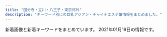 ```yaml
---
title: "国分寺・立川・八王子・東京郊外"
description: "キーワード別にの巨乳アジアン・チャイナエステ嬢情報をまとめました。"
---
```


新着画像と新着キーワードをまとめています。
2021年01月19日の情報です。

<DmmAffiliateIns />
<KeywordTable
  shops={
    [
    {
        "name": "\u7e01",
        "img_links": [
            "http://www.hoya-en.com/files/004-03.jpg",
            "http://www.hoya-en.com/files/006-02.jpg",
            "http://www.hoya-en.com/files/006.jpg",
            "http://www.hoya-en.com/files/006-03.jpg",
            "http://www.hoya-en.com/files/001.jpg",
            "http://www.hoya-en.com/images/tel.png",
            "http://www.hoya-en.com/files/003.jpg",
            "http://www.hoya-en.com/images/slider/03.jpg",
            "http://www.hoya-en.com/files/003-03.jpg",
            "http://www.hoya-en.com/images/showCover.png",
            "http://www.hoya-en.com/images/backlistbtn.png",
            "http://www.hoya-en.com/files/005-03.jpg",
            "http://www.hoya-en.com/files/002-03.jpg",
            "http://www.hoya-en.com/files/001-02.jpg",
            "http://www.hoya-en.com/files/001-03.jpg",
            "http://www.hoya-en.com/files/005.jpg",
            "http://www.hoya-en.com/files/003-02.jpg",
            "http://www.hoya-en.com/files/004.jpg",
            "http://www.hoya-en.com/files/004-02.jpg",
            "http://www.hoya-en.com/images/mobile.jpg",
            "http://www.hoya-en.com/images/slider/01.jpg",
            "http://www.hoya-en.com/files/002.jpg",
            "http://www.hoya-en.com/files/005-02.jpg",
            "http://www.hoya-en.com/files/002-02.jpg",
            "http://www.hoya-en.com/images/slider/02.jpg",
            "http://www.hoya-en.com/images/coverGirlParts.png"
        ],
        "keywords": {
            "D": 18,
            "85": 6,
            "88": 12
        },
        "url": "http://www.hoya-en.com/",
        "station": "\u4fdd\u8c37\u99c5\u5357\u53e3"
    },
    {
        "img_links": [
            "http://lucky-day.jpn.vin/images/r02.jpg",
            "http://lucky-day.jpn.vin/images/tit-gat.png",
            "http://lucky-day.jpn.vin/photos/sites/70/2020/12/2020122212380029.jpg",
            "http://lucky-day.jpn.vin/images/tit-pick.png",
            "http://lucky-day.jpn.vin/images/infor.png",
            "http://lucky-day.jpn.vin/photos/sites/70/2020/09/2020092109481331.jpg",
            "http://lucky-day.jpn.vin/photos/sites/70/2020/11/2020110217103786.jpg",
            "http://lucky-day.jpn.vin/photos/sites/70/2020/11/2020112213351418.jpg",
            "http://lucky-day.jpn.vin/photos/sites/70/2020/12/2020122415521749.jpg",
            "http://lucky-day.jpn.vin/photos/sites/70/2020/11/2020112516280331.jpg",
            "http://lucky-day.jpn.vin/images/tit-infor.png",
            "http://lucky-day.jpn.vin/images/r04.jpg",
            "http://lucky-day.jpn.vin/images/acc1.jpg",
            "http://lucky-day.jpn.vin/images/acc4.jpg",
            "http://lucky-day.jpn.vin/photos/sites/70/2020/11/2020112316215988.jpg",
            "http://lucky-day.jpn.vin/images/acc2.jpg",
            "http://lucky-day.jpn.vin/images/r01.jpg",
            "http://lucky-day.jpn.vin/images/r03.jpg",
            "http://lucky-day.jpn.vin/images/top.png",
            "http://lucky-day.jpn.vin/images/tit-new.png",
            "http://lucky-day.jpn.vin/images/acc3.jpg",
            "http://lucky-day.jpn.vin/images/tite-staff.png",
            "http://lucky-day.jpn.vin/photos/sites/70/2020/10/2020102813214196.jpg",
            "http://lucky-day.jpn.vin/photos/sites/70/2020/12/2020120816051896.jpg",
            "http://lucky-day.jpn.vin/photos/sites/70/2020/10/2020102716195949.jpg",
            "http://lucky-day.jpn.vin/photos/sites/70/2020/07/2020073005191860.jpg"
        ],
        "keywords": {
            "89": 10,
            "85": 50,
            "C": 16,
            "E": 30,
            "87": 10,
            "86": 30,
            "88": 10,
            "D": 80
        },
        "name": "Lucky Day",
        "url": "http://lucky-day.jpn.vin/",
        "station": "JR\u7acb\u5ddd\u99c5\u5357\u53e3"
    },
    {
        "url": "http://www.prinprin.iesjp.com/",
        "station": "\u79cb\u6d25\u99c5\u5357\u53e3",
        "img_links": [
            "http://www.prinprin.iesjp.com/images/tel.jpg",
            "http://www.prinprin.iesjp.com/files/004-03.jpg",
            "http://www.prinprin.iesjp.com/images/interior_t.jpg",
            "http://www.prinprin.iesjp.com/files/021.jpg",
            "http://www.prinprin.iesjp.com/images/sys.jpg",
            "http://www.prinprin.iesjp.com/files/006-03.jpg",
            "http://www.prinprin.iesjp.com/images/staff_t.jpg",
            "http://www.prinprin.iesjp.com/files/019.jpg",
            "http://www.prinprin.iesjp.com/images/int2.jpg",
            "http://www.prinprin.iesjp.com/files/006-02.jpg",
            "http://www.prinprin.iesjp.com/files/007.jpg",
            "http://www.prinprin.iesjp.com/files/016-02.jpg",
            "http://www.prinprin.iesjp.com/files/019-02.jpg",
            "http://www.prinprin.iesjp.com/files/017.jpg",
            "http://www.prinprin.iesjp.com/images/news.jpg",
            "http://www.prinprin.iesjp.com/files/019-03.jpg",
            "http://www.prinprin.iesjp.com/files/007-03.jpg",
            "http://www.prinprin.iesjp.com/files/021-02.jpg",
            "http://www.prinprin.iesjp.com/files/017-03.jpg",
            "http://www.prinprin.iesjp.com/files/021-03.jpg",
            "http://www.prinprin.iesjp.com/files/017-02.jpg",
            "http://www.prinprin.iesjp.com/files/016-03.jpg",
            "http://www.prinprin.iesjp.com/files/007-02.jpg",
            "http://www.prinprin.iesjp.com/images/link_t.jpg",
            "http://www.prinprin.iesjp.com/files/004.jpg",
            "http://www.prinprin.iesjp.com/images/head.jpg",
            "http://www.prinprin.iesjp.com/files/016.jpg",
            "http://www.prinprin.iesjp.com/files/004-02.jpg",
            "http://www.prinprin.iesjp.com/files/006.jpg",
            "http://www.prinprin.iesjp.com/images/mobile.jpg"
        ],
        "name": "\u79cb\u6d25\u5b66\u5712",
        "keywords": {
            "87": 6,
            "D": 7,
            "88": 1
        }
    },
    {
        "name": "\u30d0\u30cb\u30e9",
        "station": "\u4fdd\u8c37\u99c5\u5357\u53e3",
        "keywords": {},
        "img_links": [
            "http://www.banira-esthe.xyz/images/staff/4/2.jpg",
            "http://www.banira-esthe.xyz/images/top/t6.jpg",
            "http://www.banira-esthe.xyz/images/sys2.jpg",
            "http://www.banira-esthe.xyz/images/index-miru_18.jpg",
            "http://www.banira-esthe.xyz/images/images/images/news_01.jpg",
            "http://www.banira-esthe.xyz/images/top/t4.jpg",
            "http://www.banira-esthe.xyz/images/staff/neinei2.jpg",
            "http://www.banira-esthe.xyz/images/staff/2/miki.jpg",
            "http://www.banira-esthe.xyz/images/nav/nav-staff.jpg",
            "http://www.banira-esthe.xyz/images/index-miru_21.jpg",
            "http://www.banira-esthe.xyz/images/staff/4/yuyu2.jpg",
            "http://www.banira-esthe.xyz/images/nav/nav-job.jpg",
            "http://www.banira-esthe.xyz/images/index-miru_03.jpg",
            "http://www.banira-esthe.xyz/images/s-bian.png",
            "http://www.banira-esthe.xyz/images/index-miru_06.jpg",
            "http://www.banira-esthe.xyz/images/staff/4/yuri.jpg",
            "http://www.banira-esthe.xyz/images/nav/zhuyi.jpg",
            "http://www.banira-esthe.xyz/images/top/t2.png",
            "http://www.banira-esthe.xyz/images/staff/4/yoko.jpg",
            "http://www.banira-esthe.xyz/images/images/images/news_03.jpg",
            "http://www.banira-esthe.xyz/images/top/t3.png",
            "http://www.banira-esthe.xyz/images/nav/nav-sys.jpg"
        ],
        "url": "http://www.banira-esthe.xyz/"
    },
    {
        "station": "\u6e05\u702c\u99c5\u5317\u53e3",
        "url": "http://www.acacia-esthe.xyz/",
        "keywords": {
            "90": 8,
            "E": 8,
            "G": 8,
            "88": 16,
            "87": 40,
            "86": 24,
            "D": 64
        },
        "img_links": [
            "http://www.acacia-esthe.xyz/photo_news/upimg/629605f4f0bd5862a3_0.jpg",
            "http://www.acacia-esthe.xyz/photo_news/upimg/782565f9fe21f75b1b_1.jpg",
            "http://www.acacia-esthe.xyz/images/rsubt7.png",
            "http://www.acacia-esthe.xyz/files/016-03.jpg",
            "http://www.acacia-esthe.xyz/files/046.jpg",
            "http://www.acacia-esthe.xyz/files/022-02.jpg",
            "http://www.acacia-esthe.xyz/files/019-02.jpg",
            "http://www.acacia-esthe.xyz/photo_news/upimg/446725f1148f108dd5_1.jpg",
            "http://www.acacia-esthe.xyz/files/019-03.jpg",
            "http://www.acacia-esthe.xyz/photo_news/upimg/182485f9278b7b5be0_0.jpg",
            "http://www.acacia-esthe.xyz/files/019.jpg",
            "http://www.acacia-esthe.xyz/files/018.jpg",
            "http://www.acacia-esthe.xyz/images/m6.jpg",
            "http://www.acacia-esthe.xyz/photo_news/upimg/108325f30b0d7707df_1.jpg",
            "http://www.acacia-esthe.xyz/files/026.jpg",
            "http://www.acacia-esthe.xyz/files/058.jpg",
            "http://www.acacia-esthe.xyz/images/rsubt1.png",
            "http://www.acacia-esthe.xyz/photo_news/upimg/446725f1148f108dd5_0.jpg",
            "http://www.acacia-esthe.xyz/images/line.jpg",
            "http://www.acacia-esthe.xyz/files/018-03.jpg",
            "http://www.acacia-esthe.xyz/files/016.jpg",
            "http://www.acacia-esthe.xyz/files/016-02.jpg",
            "http://www.acacia-esthe.xyz/images/rsubt3.png",
            "http://www.acacia-esthe.xyz/files/018-02.jpg",
            "http://www.acacia-esthe.xyz/files/021-02.jpg",
            "http://www.acacia-esthe.xyz/files/021.jpg",
            "http://www.acacia-esthe.xyz/images/slider-img001.jpg",
            "http://www.acacia-esthe.xyz/photo_news/upimg/305955f586f7349b92_1.jpg",
            "http://www.acacia-esthe.xyz/photo_news/upimg/108325f30b0d7707df_0.jpg",
            "http://www.acacia-esthe.xyz/photo_news/upimg/48717600681f585301_0.jpg",
            "http://www.acacia-esthe.xyz/files/026-03.jpg",
            "http://www.acacia-esthe.xyz/images/slider-img002.jpg",
            "http://www.acacia-esthe.xyz/images/tel2.png",
            "http://www.acacia-esthe.xyz/images/rsubt2.png",
            "http://www.acacia-esthe.xyz/files/046-03.jpg",
            "http://www.acacia-esthe.xyz/images/b-online.png",
            "http://www.acacia-esthe.xyz/photo_news/upimg/48717600681f585301_1.jpg",
            "http://www.acacia-esthe.xyz/files/010-03.jpg",
            "http://www.acacia-esthe.xyz/images/m2.jpg",
            "http://www.acacia-esthe.xyz/images/m3.jpg",
            "http://www.acacia-esthe.xyz/files/022.jpg",
            "http://www.acacia-esthe.xyz/files/046-02.jpg",
            "http://www.acacia-esthe.xyz/photo_news/upimg/802615f9368ac5df7c_0.jpg",
            "http://www.acacia-esthe.xyz/photo_news/upimg/265645facbaac2237d_1.jpg",
            "http://www.acacia-esthe.xyz/files/020-02.jpg",
            "http://www.acacia-esthe.xyz/photo_news/upimg/428235f3e1b3ed5310_2.jpg",
            "http://www.acacia-esthe.xyz/files/058-02.jpg",
            "http://www.acacia-esthe.xyz/photo_news/upimg/108325f30b0d7707df_2.jpg",
            "http://www.acacia-esthe.xyz/images/rsubt5.png",
            "http://www.acacia-esthe.xyz/photo_news/upimg/649415fea96d7e261c_1.jpg",
            "http://www.acacia-esthe.xyz/photo_news/upimg/560005fdc600b20296_0.jpg",
            "http://www.acacia-esthe.xyz/files/058-03.jpg",
            "http://www.acacia-esthe.xyz/files/022-03.jpg",
            "http://www.acacia-esthe.xyz/images/rsubt6.png",
            "http://www.acacia-esthe.xyz/photo_news/upimg/366055fe4359a2cfcc_0.jpg",
            "http://www.acacia-esthe.xyz/images/rsubt4.png",
            "http://www.acacia-esthe.xyz/files/010.jpg",
            "http://www.acacia-esthe.xyz/images/m1.jpg",
            "http://www.acacia-esthe.xyz/photo_news/upimg/380705fcdc28b76e14_0.jpg",
            "http://www.acacia-esthe.xyz/photo_news/upimg/276675f96556f0e939_0.jpg",
            "http://www.acacia-esthe.xyz/files/057-03.jpg",
            "http://www.acacia-esthe.xyz/photo_news/upimg/893105f2ce75940fb1_0.jpg",
            "http://www.acacia-esthe.xyz/files/020.jpg",
            "http://www.acacia-esthe.xyz/photo_news/upimg/933655f7e9d5233bf3_0.jpg",
            "http://www.acacia-esthe.xyz/images/b-tel.png",
            "http://www.acacia-esthe.xyz/photo_news/upimg/428235f3e1b3ed5310_1.jpg",
            "http://www.acacia-esthe.xyz/photo_news/upimg/380705fcdc28b76e14_2.jpg",
            "http://www.acacia-esthe.xyz/photo_news/upimg/649415fea96d7e261c_0.jpg",
            "http://www.acacia-esthe.xyz/images/m4.jpg",
            "http://www.acacia-esthe.xyz/files/010-02.jpg",
            "http://www.acacia-esthe.xyz/files/057-02.jpg",
            "http://www.acacia-esthe.xyz/files/021-03.jpg",
            "http://www.acacia-esthe.xyz/photo_news/upimg/380705fcdc28b76e14_1.jpg",
            "http://www.acacia-esthe.xyz/photo_news/upimg/305955f586f7349b92_0.jpg",
            "http://www.acacia-esthe.xyz/files/026-02.jpg",
            "http://www.acacia-esthe.xyz/files/057.jpg",
            "http://www.acacia-esthe.xyz/files/020-03.jpg",
            "http://www.acacia-esthe.xyz/photo_news/upimg/428235f3e1b3ed5310_0.jpg"
        ],
        "name": "\u30a2\u30ab\u30b7\u30a2"
    },
    {
        "img_links": [
            "http://www.bali.mensnv.com/images/link_t.png",
            "http://www.bali.mensnv.com/sp/images/tel.jpg",
            "http://www.bali.mensnv.com/sp/images/news.jpg",
            "http://www.bali.mensnv.com/sp/images/newsb.jpg",
            "http://www.bali.mensnv.com/files/009.jpg",
            "http://www.bali.mensnv.com/images/int1.png",
            "http://www.bali.mensnv.com/files/001-02.jpg",
            "http://www.bali.mensnv.com/images/mobile.jpg",
            "http://www.bali.mensnv.com/images/ta.jpg",
            "http://www.bali.mensnv.com/images/concept.jpg",
            "http://www.bali.mensnv.com/images/rec1.png",
            "http://www.bali.mensnv.com/images/news.jpg",
            "http://www.bali.mensnv.com/sp/images/footer.jpg",
            "http://www.bali.mensnv.com/images/sm.jpg",
            "http://www.bali.mensnv.com/files/007.jpg",
            "http://www.bali.mensnv.com/sp/images/time.jpg",
            "http://www.bali.mensnv.com/images/rec2.png",
            "http://www.bali.mensnv.com/files/001.jpg",
            "http://www.bali.mensnv.com/sp/images/head.jpg",
            "http://www.bali.mensnv.com/sp/images/interior_t.jpg",
            "http://www.bali.mensnv.com/files/009-02.jpg",
            "http://www.bali.mensnv.com/files/007-02.jpg",
            "http://www.bali.mensnv.com/sp/images/topgirl.jpg",
            "http://www.bali.mensnv.com/sp/images/link_t.jpg",
            "http://www.bali.mensnv.com/files/004-02.jpg",
            "http://www.bali.mensnv.com/images/sys2.png",
            "http://www.bali.mensnv.com/images/sys3.png",
            "http://www.bali.mensnv.com/files/003-02.jpg",
            "http://www.bali.mensnv.com/files/010.jpg",
            "http://www.bali.mensnv.com/files/004.jpg",
            "http://www.bali.mensnv.com/images/int2.png",
            "http://www.bali.mensnv.com/files/006.jpg",
            "http://www.bali.mensnv.com/sp/menu/interior.jpg",
            "http://www.bali.mensnv.com/files/008-02.jpg",
            "http://www.bali.mensnv.com/files/003.jpg",
            "http://www.bali.mensnv.com/files/006-02.jpg",
            "http://www.bali.mensnv.com/sp/images/top.jpg",
            "http://www.bali.mensnv.com/images/sys1.png",
            "http://www.bali.mensnv.com/files/008.jpg",
            "http://www.bali.mensnv.com/images/line.png",
            "http://www.bali.mensnv.com/images/staff_t.png",
            "http://www.bali.mensnv.com/images/interior_t.png",
            "http://www.bali.mensnv.com/sp/menu/staff.jpg",
            "http://www.bali.mensnv.com/files/010-02.jpg",
            "http://www.bali.mensnv.com/sp/menu/top.jpg",
            "http://www.bali.mensnv.com/images/head.jpg",
            "http://www.bali.mensnv.com/sp/images/staff_t.jpg",
            "http://www.bali.mensnv.com/sp/images/pc.jpg"
        ],
        "keywords": {
            "E": 4,
            "D": 4,
            "C": 4,
            "88": 2,
            "87": 4,
            "89": 2,
            "90": 2,
            "85": 2,
            "86": 4
        },
        "station": "JR\u56fd\u5206\u5bfa\u99c5\u5317\u53e3",
        "url": "http://www.bali.mensnv.com/",
        "name": "Bali SPA"
    },
    {
        "img_links": [
            "http://sh-akasur.work/templets/default/picture/staff_t.jpg",
            "http://sh-akasur.work/templets/default/picture/news.jpg",
            "http://sh-akasur.work/uploads/180620/1-1P62010154K00.png",
            "http://sh-akasur.work/uploads/180620/1-1P62010193X63.jpg",
            "http://sh-akasur.work/templets/default/picture/head.jpg",
            "http://sh-akasur.work/uploads/190228/1-1Z22Q51020F4.jpg",
            "http://sh-akasur.work/templets/default/picture/interior_t.jpg",
            "http://sh-akasur.work/uploads/allimg/180620/sys.png",
            "http://sh-akasur.work/uploads/180620/1-1P620101629244.png",
            "http://sh-akasur.work/templets/default/picture/rec1.png",
            "http://sh-akasur.work/uploads/190228/1-1Z22Q51242136.png",
            "http://sh-akasur.work/uploads/190228/1-1Z22Q50P3515.jpg"
        ],
        "url": "http://sh-akasur.work/",
        "station": "JR\u56fd\u5206\u5bfa\u99c5",
        "name": "Sweet Honey \u30b9\u30a6\u30a3\u30fc\u30c8. \u30cf\u30cb\u30fc",
        "keywords": {}
    },
    {
        "url": "http://www.sweet.iesjp.com/",
        "name": "Sweet \uff5e\u30b9\u30a6\u30a3\u30fc\u30c8\uff5e",
        "img_links": [
            "http://www.sweet.iesjp.com/files/001-02.jpg",
            "http://www.sweet.iesjp.com/files/001.jpg",
            "http://www.sweet.iesjp.com/images/shop/s3.jpg",
            "http://www.sweet.iesjp.com/files/008-02.jpg",
            "http://www.sweet.iesjp.com/photo_news/upimg/100785fea94dfb8670_1.jpg",
            "http://www.sweet.iesjp.com/files/005-03.jpg",
            "http://www.sweet.iesjp.com/files/005.jpg",
            "http://www.sweet.iesjp.com/files/006.jpg",
            "http://www.sweet.iesjp.com/images/mobile.jpg",
            "http://www.sweet.iesjp.com/images/shop/s5.jpg",
            "http://www.sweet.iesjp.com/files/006-02.jpg",
            "http://www.sweet.iesjp.com/files/005-02.jpg",
            "http://www.sweet.iesjp.com/files/002-03.jpg",
            "http://www.sweet.iesjp.com/files/008-03.jpg",
            "http://www.sweet.iesjp.com/photo_news/upimg/891935ff7e18869057_0.jpg",
            "http://www.sweet.iesjp.com/images/shop/s1.jpg",
            "http://www.sweet.iesjp.com/files/006-03.jpg",
            "http://www.sweet.iesjp.com/files/001-03.jpg",
            "http://www.sweet.iesjp.com/files/003-02.jpg",
            "http://www.sweet.iesjp.com/images/shop/s4.jpg",
            "http://www.sweet.iesjp.com/files/007-03.jpg",
            "http://www.sweet.iesjp.com/files/008.jpg",
            "http://www.sweet.iesjp.com/files/007-02.jpg",
            "http://www.sweet.iesjp.com/files/009.jpg",
            "http://www.sweet.iesjp.com/photo_news/upimg/100785fea94dfb8670_0.jpg",
            "http://www.sweet.iesjp.com/files/003.jpg",
            "http://www.sweet.iesjp.com/images/shop/s6.jpg",
            "http://www.sweet.iesjp.com/files/009-02.jpg",
            "http://www.sweet.iesjp.com/files/007.jpg",
            "http://www.sweet.iesjp.com/photo_news/upimg/891935ff7e18869057_1.jpg",
            "http://www.sweet.iesjp.com/files/002-02.jpg",
            "http://www.sweet.iesjp.com/files/009-03.jpg",
            "http://www.sweet.iesjp.com/images/shop/s2.jpg",
            "http://www.sweet.iesjp.com/files/002.jpg",
            "http://www.sweet.iesjp.com/images/r3.jpg",
            "http://www.sweet.iesjp.com/files/003-03.jpg"
        ],
        "keywords": {
            "C": 16,
            "D": 32,
            "87": 32
        },
        "station": "\u5c0f\u5e73\u99c5\u5357\u53e3"
    },
    {
        "name": "Aroma Pure",
        "img_links": [
            "http://uimopgh.xyz/static/picture/vis_theptframe.png",
            "http://uimopgh.xyz/uploads/201029/1-201029111354604.jpg",
            "http://uimopgh.xyz/static/picture/xflkoxorbu5grzm.jpg",
            "http://uimopgh.xyz/uploads/201028/1-20102Q25212418.jpg",
            "http://uimopgh.xyz/uploads/201028/1-20102Q25105205.jpg",
            "http://uimopgh.xyz/static/picture/sxiipvuhchfndhi.jpg",
            "http://uimopgh.xyz/uploads/201029/1-201029111405923.jpg",
            "http://uimopgh.xyz/uploads/201029/1-20102911130K00.jpg",
            "http://uimopgh.xyz/uploads/201029/1-20102911141G32.jpg",
            "http://uimopgh.xyz/uploads/201029/1-201029111330B3.jpg",
            "http://uimopgh.xyz/static/picture/4ukiopgrtlrtare.png",
            "http://uimopgh.xyz/static/picture/g-18-1-825x510.png",
            "http://uimopgh.xyz/uploads/201029/1-20102911131QE.jpg",
            "http://uimopgh.xyz/uploads/201029/1-2010291F00E16.jpg",
            "http://uimopgh.xyz/uploads/201029/1-2010291113422J.jpg",
            "http://uimopgh.xyz/static/picture/icon_new.png",
            "http://uimopgh.xyz/uploads/201030/1-201030103956393.jpg",
            "http://uimopgh.xyz/static/picture/eputr6bhw8dj2l1.jpg",
            "http://uimopgh.xyz/uploads/201028/1-20102Q2515NB.jpg"
        ],
        "station": "JR\u65b0\u79cb\u6d25\u99c5",
        "url": "http://uimopgh.xyz/",
        "keywords": {
            "\u30bb\u30af\u30b7\u30fc": 1,
            "G": 1,
            "H": 1
        }
    },
    {
        "url": "http://akishima.xyz/",
        "keywords": {},
        "station": "JR\u662d\u5cf6\u99c5\u5357\u53e3",
        "img_links": [
            "http://akishima.xyz/images/bottom_04.png",
            "http://akishima.xyz/images/g1.jpg",
            "http://akishima.xyz/images/bottom_05.png",
            "http://akishima.xyz/images/g2.jpg",
            "http://akishima.xyz/images/bottom_03.png",
            "http://akishima.xyz/images/bottom_01.png",
            "http://akishima.xyz/images/newface.png",
            "http://akishima.xyz/images/bottom_02.png",
            "http://akishima.xyz/images/bottom_7.png",
            "http://akishima.xyz/images/top.png",
            "http://akishima.xyz/images/mobile.png",
            "http://akishima.xyz/images/g7.jpg",
            "http://akishima.xyz/images/g3.jpg",
            "http://akishima.xyz/images/bottom_06.png",
            "http://akishima.xyz/images/g5.jpg"
        ],
        "name": "\u610f"
    },
    {
        "url": "http://www.mermaid-kokubunji.com/",
        "img_links": [
            "http://www.mermaid-kokubunji.com/files/033-03.jpg",
            "http://www.mermaid-kokubunji.com/files/025-02.jpg",
            "http://www.mermaid-kokubunji.com/files/021-02.jpg",
            "http://www.mermaid-kokubunji.com/files/041-02.jpg",
            "http://www.mermaid-kokubunji.com/files/041-03.jpg",
            "http://www.mermaid-kokubunji.com/files/042.jpg",
            "http://www.mermaid-kokubunji.com/files/026.jpg",
            "http://www.mermaid-kokubunji.com/images/mobile.png",
            "http://www.mermaid-kokubunji.com/images/interior.png",
            "http://www.mermaid-kokubunji.com/files/033.jpg",
            "http://www.mermaid-kokubunji.com/files/022.jpg",
            "http://www.mermaid-kokubunji.com/files/042-02.jpg",
            "http://www.mermaid-kokubunji.com/files/042-03.jpg",
            "http://www.mermaid-kokubunji.com/files/038-03.jpg",
            "http://www.mermaid-kokubunji.com/files/038-02.jpg",
            "http://www.mermaid-kokubunji.com/files/017-02.jpg",
            "http://www.mermaid-kokubunji.com/files/039.jpg",
            "http://www.mermaid-kokubunji.com/files/034-03.jpg",
            "http://www.mermaid-kokubunji.com/files/025.jpg",
            "http://www.mermaid-kokubunji.com/files/021.jpg",
            "http://www.mermaid-kokubunji.com/files/043-03.jpg",
            "http://www.mermaid-kokubunji.com/files/030-03.jpg",
            "http://www.mermaid-kokubunji.com/images/b1.png",
            "http://www.mermaid-kokubunji.com/files/025-03.jpg",
            "http://www.mermaid-kokubunji.com/files/039-03.jpg",
            "http://www.mermaid-kokubunji.com/images/interior_bg.png",
            "http://www.mermaid-kokubunji.com/images/top.png",
            "http://www.mermaid-kokubunji.com/files/026-03.jpg",
            "http://www.mermaid-kokubunji.com/files/017.jpg",
            "http://www.mermaid-kokubunji.com/files/043-02.jpg",
            "http://www.mermaid-kokubunji.com/files/032-02.jpg",
            "http://www.mermaid-kokubunji.com/files/036.jpg",
            "http://www.mermaid-kokubunji.com/files/021-03.jpg",
            "http://www.mermaid-kokubunji.com/files/037-03.jpg",
            "http://www.mermaid-kokubunji.com/images/b3.jpg",
            "http://www.mermaid-kokubunji.com/files/032-03.jpg",
            "http://www.mermaid-kokubunji.com/files/033-02.jpg",
            "http://www.mermaid-kokubunji.com/files/020.jpg",
            "http://www.mermaid-kokubunji.com/files/043.jpg",
            "http://www.mermaid-kokubunji.com/files/020-03.jpg",
            "http://www.mermaid-kokubunji.com/files/034.jpg",
            "http://www.mermaid-kokubunji.com/files/041.jpg",
            "http://www.mermaid-kokubunji.com/files/040-03.jpg",
            "http://www.mermaid-kokubunji.com/files/022-02.jpg",
            "http://www.mermaid-kokubunji.com/files/036-02.jpg",
            "http://www.mermaid-kokubunji.com/files/037.jpg",
            "http://www.mermaid-kokubunji.com/images/ta.png",
            "http://www.mermaid-kokubunji.com/files/019-03.jpg",
            "http://www.mermaid-kokubunji.com/files/036-03.jpg",
            "http://www.mermaid-kokubunji.com/files/017-03.jpg",
            "http://www.mermaid-kokubunji.com/files/039-02.jpg",
            "http://www.mermaid-kokubunji.com/files/022-03.jpg",
            "http://www.mermaid-kokubunji.com/images/goback.jpg",
            "http://www.mermaid-kokubunji.com/files/030-02.jpg",
            "http://www.mermaid-kokubunji.com/files/019.jpg",
            "http://www.mermaid-kokubunji.com/files/020-02.jpg",
            "http://www.mermaid-kokubunji.com/files/037-02.jpg",
            "http://www.mermaid-kokubunji.com/files/026-02.jpg",
            "http://www.mermaid-kokubunji.com/files/019-02.jpg",
            "http://www.mermaid-kokubunji.com/files/040.jpg",
            "http://www.mermaid-kokubunji.com/images/b4.jpg",
            "http://www.mermaid-kokubunji.com/files/034-02.jpg",
            "http://www.mermaid-kokubunji.com/files/038.jpg",
            "http://www.mermaid-kokubunji.com/files/032.jpg",
            "http://www.mermaid-kokubunji.com/images/b5.jpg",
            "http://www.mermaid-kokubunji.com/files/040-02.jpg",
            "http://www.mermaid-kokubunji.com/files/030.jpg",
            "http://www.mermaid-kokubunji.com/images/staff.png",
            "http://www.mermaid-kokubunji.com/images/b2.jpg",
            "http://www.mermaid-kokubunji.com/images/h1.png"
        ],
        "name": "Mermaid\uff5e\u30de\u30fc\u30e1\u30a4\u30c9\uff5e",
        "station": "JR\u56fd\u5206\u5bfa\u99c5\u5357\u53e3",
        "keywords": {
            "E": 4,
            "87": 24,
            "86": 44,
            "D": 64,
            "88": 4,
            "C": 8,
            "85": 4
        }
    },
    {
        "img_links": [
            "http://forever-est.info/images/tel.png",
            "http://forever-est.info/images/cg01.jpg",
            "http://forever-est.info/images/cg03.jpg",
            "http://forever-est.info/images/cg02c.jpg",
            "http://forever-est.info/images/no.png",
            "http://forever-est.info/images/nav-004.png",
            "http://forever-est.info/images/nav-006.png",
            "http://forever-est.info/images/cg10a.jpg",
            "http://forever-est.info/images/cg11.jpg",
            "http://forever-est.info/images/nav-003.png",
            "http://forever-est.info/images/cg05.jpg",
            "http://forever-est.info/images/cg09.jpg",
            "http://forever-est.info/images/cg04.jpg",
            "http://forever-est.info/images/cg08.jpg",
            "http://forever-est.info/images/nav-005.png",
            "http://forever-est.info/images/nav-001.png",
            "http://forever-est.info/images/cg06.jpg",
            "http://forever-est.info/images/cg07.jpg",
            "http://forever-est.info/images/top001.png",
            "http://forever-est.info/images/nav-002.png"
        ],
        "keywords": {},
        "url": "http://forever-est.info/",
        "name": "\u604b\u3054\u3053\u308d",
        "station": "JR\u7acb\u5ddd\u99c5\u5357\u53e3"
    },
    {
        "url": "http://a-rlx.info",
        "img_links": [
            "http://a-rlx.info/images/line.png",
            "http://a-rlx.info/images/info_01.png",
            "http://a-rlx.info/images/r04.jpg",
            "http://a-rlx.info/images/acc03.jpg",
            "http://a-rlx.info/gril/013a.jpg",
            "http://a-rlx.info/images/staff_08.jpg",
            "http://a-rlx.info/gril/013b.jpg",
            "http://a-rlx.info/images/r03.jpg",
            "http://a-rlx.info/images/index_03.jpg",
            "http://a-rlx.info/images/r01.jpg",
            "http://a-rlx.info/images/index_02.jpg",
            "http://a-rlx.info/images/info_08.jpg",
            "http://a-rlx.info/images/rec_08.jpg",
            "http://a-rlx.info/gril/09b.jpg",
            "http://a-rlx.info/images/sub_10.jpg",
            "http://a-rlx.info/gril/07a.jpg",
            "http://a-rlx.info/gril/07.jpg",
            "http://a-rlx.info/gril/09a.jpg",
            "http://a-rlx.info/images/index_13.jpg",
            "http://a-rlx.info/images/index_05.jpg",
            "http://a-rlx.info/images/acc01.jpg",
            "http://a-rlx.info/images/index_07.jpg",
            "http://a-rlx.info/images/rec.jpg",
            "http://a-rlx.info/gril/07b.jpg",
            "http://a-rlx.info/images/index_04.jpg",
            "http://a-rlx.info/gril/p03.jpg",
            "http://a-rlx.info/images/acc05.jpg",
            "http://a-rlx.info/gril/09.jpg",
            "http://a-rlx.info/images/acc04.jpg",
            "http://a-rlx.info/gril/013.jpg",
            "http://a-rlx.info/images/s02.jpg",
            "http://a-rlx.info/images/s03.jpg",
            "http://a-rlx.info/images/index_12.jpg",
            "http://a-rlx.info/images/sys_08.jpg",
            "http://a-rlx.info/images/r02.jpg",
            "http://a-rlx.info/images/index_06.jpg",
            "http://a-rlx.info/images/s04.jpg",
            "http://a-rlx.info/images/index_01.jpg",
            "http://a-rlx.info/images/s01.jpg"
        ],
        "keywords": {
            "C": 2,
            "E": 1
        },
        "name": "\u96c5",
        "station": "JR\u798f\u751f\u99c5\u6771\u53e3"
    },
    {
        "img_links": [
            "http://momoka.este.work/nbj2.jpg",
            "http://momoka.este.work/end.png",
            "http://momoka.este.work/mobile.jpg",
            "http://momoka.este.work/2019121106170955.jpg",
            "http://momoka.este.work/mens-esthe1.png",
            "http://momoka.este.work/room1.jpg",
            "http://momoka.este.work/s_link.jpg",
            "http://momoka.este.work/2019123003062327.jpg",
            "http://momoka.este.work/room2.jpg",
            "http://momoka.este.work/2019121106171979.jpg",
            "http://momoka.este.work/2019121106171659.jpg",
            "http://momoka.este.work/room4.jpg",
            "http://momoka.este.work/top.png",
            "http://momoka.este.work/2019121106172252.jpg",
            "http://momoka.este.work/s_news.jpg",
            "http://momoka.este.work/2019121106173083.jpg",
            "http://momoka.este.work/room3.jpg",
            "http://momoka.este.work/s_staff.jpg"
        ],
        "station": "\u4e45\u7c73\u5ddd\u99c5\u5317\u53e3",
        "keywords": {
            "85": 1,
            "C": 1,
            "86": 1,
            "87": 3,
            "D": 5,
            "83": 1
        },
        "url": "http://momoka.este.work/",
        "name": "\u6843\u9999"
    },
    {
        "keywords": {
            "E": 8,
            "D": 48,
            "87": 8,
            "85": 32,
            "86": 16
        },
        "name": "Seven\u604b",
        "img_links": [
            "http://seven-love.xyz.mn/photos/sites/10/2020/07/2020070205044681.jpg",
            "http://seven-love.xyz.mn/photos/sites/10/2020/07/2020070205042874.jpg",
            "http://seven-love.xyz.mn/photos/sites/10/2020/07/2020070205040665.jpg",
            "http://seven-love.xyz.mn/images/room4.jpg",
            "http://seven-love.xyz.mn/images/info.jpg",
            "http://seven-love.xyz.mn/images/room1.jpg",
            "http://seven-love.xyz.mn/images/mobile.jpg",
            "http://seven-love.xyz.mn/images/s_link.png",
            "http://seven-love.xyz.mn/photos/sites/10/2020/07/2020070205045826.jpg",
            "http://seven-love.xyz.mn/images/s_staff.png",
            "http://seven-love.xyz.mn/images/room3.jpg",
            "http://seven-love.xyz.mn/images/tel.jpg",
            "http://seven-love.xyz.mn/images/info2.jpg",
            "http://seven-love.xyz.mn/images/s_news.jpg",
            "http://seven-love.xyz.mn/photos/sites/10/2020/10/2020101707251671.jpg",
            "http://seven-love.xyz.mn/photos/sites/10/2020/08/2020082403240698.jpg",
            "http://seven-love.xyz.mn/images/s3.jpg",
            "http://seven-love.xyz.mn/photos/sites/10/2020/12/2020120404555567.jpg",
            "http://seven-love.xyz.mn/images/room2.jpg"
        ],
        "station": "\u3072\u3070\u308a\u30f6\u4e18\u99c5\u5357\u53e3",
        "url": "http://seven-love.xyz.mn/"
    },
    {
        "name": "J-ONE -\u30b8\u30a7\u30a4\u30ef\u30f3-",
        "keywords": {
            "E": 1,
            "88": 1,
            "87": 1,
            "90": 1,
            "C": 2
        },
        "img_links": [
            "http://j-one.est888.com/css/nav/nav-006.jpg",
            "http://j-one.est888.com/css/baner.jpg",
            "http://j-one.est888.com/css/nav/nav-005.jpg",
            "http://j-one.est888.com/css/nav/nav-002.jpg",
            "http://j-one.est888.com/css/nav/nav-001.jpg",
            "http://j-one.est888.com/css/tel.png",
            "http://j-one.est888.com/css/cam01.jpg",
            "http://j-one.est888.com/css/staff/staff01.jpg",
            "http://j-one.est888.com/css/staff/staff03.jpg",
            "http://j-one.est888.com/css/nav/nav-004.jpg",
            "http://j-one.est888.com/css/top-left02.jpg",
            "http://j-one.est888.com/css/nav/nav-003.jpg",
            "http://j-one.est888.com/css/osusume02.jpg",
            "http://j-one.est888.com/css/staff/staff02.jpg"
        ],
        "url": "http://j-one.est888.com/",
        "station": "\u4eac\u738b\u516b\u738b\u5b50\u99c5"
    },
    {
        "url": "http://massage-est.tokyo/",
        "station": "JR\u7acb\u5ddd\u99c5\u5357\u53e3",
        "keywords": {
            "85": 8,
            "C": 17,
            "D": 92,
            "86": 101
        },
        "name": "S Body",
        "img_links": [
            "http://massage-est.tokyo/images/cg10.jpg",
            "http://massage-est.tokyo/images/cg061.jpg",
            "http://massage-est.tokyo/images/cg09.jpg",
            "http://massage-est.tokyo/images/cg03.jpg",
            "http://massage-est.tokyo/images/m3.jpg",
            "http://massage-est.tokyo/images/tel2.png",
            "http://massage-est.tokyo/images/slider-img001.jpg",
            "http://massage-est.tokyo/images/cg132.jpg",
            "http://massage-est.tokyo/images/cg06.jpg",
            "http://massage-est.tokyo/images/m6.jpg",
            "http://massage-est.tokyo/images/cg02.jpg",
            "http://massage-est.tokyo/images/cg11.jpg",
            "http://massage-est.tokyo/images/rsubt4.png",
            "http://massage-est.tokyo/images/rsubt6.png",
            "http://massage-est.tokyo/images/cg04.jpg",
            "http://massage-est.tokyo/images/rsubt5.png",
            "http://massage-est.tokyo/images/slider-img002.jpg",
            "http://massage-est.tokyo/images/cg05.jpg",
            "http://massage-est.tokyo/images/cg08.jpg",
            "http://massage-est.tokyo/images/cg031.jpg",
            "http://massage-est.tokyo/images/rsubt7.png",
            "http://massage-est.tokyo/images/rsubt2.png",
            "http://massage-est.tokyo/images/cg101.jpg",
            "http://massage-est.tokyo/images/cg13.jpg",
            "http://massage-est.tokyo/images/cg01.jpg",
            "http://massage-est.tokyo/images/cg131.jpg",
            "http://massage-est.tokyo/images/cg12.jpg",
            "http://massage-est.tokyo/images/m1.jpg",
            "http://massage-est.tokyo/images/b-tel.png",
            "http://massage-est.tokyo/images/cg14.jpg",
            "http://massage-est.tokyo/images/rsubt1.png",
            "http://massage-est.tokyo/images/rsubt3.png",
            "http://massage-est.tokyo/images/m4.jpg",
            "http://massage-est.tokyo/images/cg07.jpg",
            "http://massage-est.tokyo/images/m2.jpg"
        ]
    },
    {
        "station": "JR\u516b\u738b\u5b50\u99c5\u5357\u53e3",
        "name": "\u3072\u307e\u308f\u308a",
        "keywords": {
            "83": 1,
            "D": 8,
            "E": 1,
            "87": 1,
            "86": 4,
            "85": 3
        },
        "img_links": [
            "https://himawari.tyo.cm/photos/sites/47/2020/10/202010020817559.jpg",
            "https://himawari.tyo.cm/images/side_link.jpg",
            "https://himawari.tyo.cm/images/top.png",
            "https://himawari.tyo.cm/images/side_tel.jpg",
            "https://himawari.tyo.cm/photos/sites/47/2020/10/2020100603033246.jpg",
            "https://himawari.tyo.cm/images/link_nav03.jpg",
            "https://himawari.tyo.cm/images/info2.jpg",
            "https://himawari.tyo.cm/photos/sites/47/2021/01/2021011409380666.jpg",
            "https://himawari.tyo.cm/images/link_nav07.jpg",
            "https://himawari.tyo.cm/images/side_mobile.jpg",
            "https://himawari.tyo.cm/images/link_nav04.jpg",
            "https://himawari.tyo.cm/photos/sites/47/2020/10/2020100208175477.jpg",
            "https://himawari.tyo.cm/images/top_slider01.jpg",
            "https://himawari.tyo.cm/images/link_nav01.jpg",
            "https://himawari.tyo.cm/photos/sites/47/2020/10/2020100208175350.jpg",
            "https://himawari.tyo.cm/photos/sites/47/2020/10/2020100603052948.jpg",
            "https://himawari.tyo.cm/images/sp_top.jpg",
            "https://himawari.tyo.cm/images/info1.jpg",
            "https://himawari.tyo.cm/photos/sites/47/2020/10/202010020817547.jpg",
            "https://himawari.tyo.cm/images/top_slider02.jpg",
            "https://himawari.tyo.cm/images/info3.jpg",
            "https://himawari.tyo.cm/images/ico01.png",
            "https://himawari.tyo.cm/images/link_nav06.jpg",
            "https://himawari.tyo.cm/photos/sites/47/2020/10/2020100208175534.jpg",
            "https://himawari.tyo.cm/images/link_nav05.jpg",
            "https://himawari.tyo.cm/photos/sites/47/2020/10/2020100208175541.jpg",
            "https://himawari.tyo.cm/images/link_nav02.jpg"
        ],
        "url": "https://himawari.tyo.cm/"
    },
    {
        "keywords": {},
        "url": "http://www.yumenouti.xyz/",
        "img_links": [
            "http://www.yumenouti.xyz/images/index-hituji_18.jpg",
            "http://www.yumenouti.xyz/images/staff/7/sakura.png",
            "http://www.yumenouti.xyz/images/nav/lanmu-t-st.jpg",
            "http://www.yumenouti.xyz/images/staff/7/sari.png",
            "http://www.yumenouti.xyz/images/index-hituji_13.jpg",
            "http://www.yumenouti.xyz/images/index-hituji_02.jpg",
            "http://www.yumenouti.xyz/images/images/awaawa_03.jpg",
            "http://www.yumenouti.xyz/images/index-hituji_09.jpg",
            "http://www.yumenouti.xyz/images/staff/miki.jpg",
            "http://www.yumenouti.xyz/images/nav/lanmu-t-job.jpg",
            "http://www.yumenouti.xyz/images/images/awaawa_09.jpg",
            "http://www.yumenouti.xyz/images/nav/lanmu-t-sys.jpg",
            "http://www.yumenouti.xyz/images/index-hituji_22.jpg",
            "http://www.yumenouti.xyz/images/staff/13.png",
            "http://www.yumenouti.xyz/images/images/awaawa_05.jpg",
            "http://www.yumenouti.xyz/images/index-hituji_07.jpg",
            "http://www.yumenouti.xyz/psd/index_off.jpg",
            "http://www.yumenouti.xyz/images/images/awaawa_11.jpg",
            "http://www.yumenouti.xyz/images/staff/yuyu.jpg",
            "http://www.yumenouti.xyz/images/sys/lanmu-zi-s7.png"
        ],
        "station": "\u4fdd\u8c37\u99c5\u5357\u53e3",
        "name": "\u5922\u306e\u5bb6"
    },
    {
        "img_links": [
            "http://civerme.xyz/picture/s_shedule.jpg",
            "http://civerme.xyz/picture/s_staff.jpg",
            "http://civerme.xyz/picture/room4.jpg",
            "http://civerme.xyz/picture/room2.jpg",
            "http://civerme.xyz/uploads/201019/1-20101Z9244E07.jpg",
            "http://civerme.xyz/picture/room3.jpg",
            "http://civerme.xyz/picture/top.jpg",
            "http://civerme.xyz/picture/s_news.jpg",
            "http://civerme.xyz/picture/room1.jpg",
            "http://civerme.xyz/uploads/201019/1-20101Z92039125.jpg",
            "http://civerme.xyz/uploads/201202/1-20120216421YH.jpg",
            "http://civerme.xyz/uploads/201202/1-20120216420L39.jpg",
            "http://civerme.xyz/uploads/201202/1-201202164131N6.jpg",
            "http://civerme.xyz/uploads/201019/1-20101Z924202Z.jpg",
            "http://civerme.xyz/uploads/201202/1-2012021641401A.jpg"
        ],
        "name": "\u30b9\u30d1\u30c6\u30a3\u30a2\u30e9",
        "url": "http://civerme.xyz/",
        "station": "JR\u56fd\u5206\u5bfa\u99c5\u5357\u53e3",
        "keywords": {
            "D": 5,
            "86": 1,
            "C": 6,
            "F": 1,
            "85": 4
        }
    },
    {
        "station": "\u3072\u3070\u308a\u30f6\u4e18\u99c5\u5357\u53e3",
        "img_links": [
            "http://www.hibari.link/images/1.jpg",
            "http://www.hibari.link/images/nei_01.png",
            "http://www.hibari.link/images/pagetop.png",
            "http://www.hibari.link/images/nei_03.png",
            "http://www.hibari.link/images/g7.jpg",
            "http://www.hibari.link/images/grande.jpg",
            "http://www.hibari.link/images/right_bottom.png",
            "http://www.hibari.link/images/room4.jpg",
            "http://www.hibari.link/images/yuli.jpg",
            "http://www.hibari.link/images/g0.jpg",
            "http://www.hibari.link/images/s-tu2.png",
            "http://www.hibari.link/images/news_top.jpg",
            "http://www.hibari.link/images/girlx_top.png",
            "http://www.hibari.link/images/room7.jpg",
            "http://www.hibari.link/images/news_bottom.jpg",
            "http://www.hibari.link/images/tite-link.png",
            "http://www.hibari.link/images/tite-magazine.png",
            "http://www.hibari.link/images/g1.jpg",
            "http://www.hibari.link/images/tite-staff.png",
            "http://www.hibari.link/images/girl_top.png",
            "http://www.hibari.link/images/girl_03.png",
            "http://www.hibari.link/images/g2.jpg",
            "http://www.hibari.link/images/s-tu1.png",
            "http://www.hibari.link/images/girl_01.png",
            "http://www.hibari.link/images/g07.jpg",
            "http://www.hibari.link/images/yumi.jpg",
            "http://www.hibari.link/images/mail.png",
            "http://www.hibari.link/images/right_top.png",
            "http://www.hibari.link/images/room1.jpg",
            "http://www.hibari.link/images/room2.jpg",
            "http://www.hibari.link/images/yuyu.jpg"
        ],
        "name": "\u6c34\u306e\u7e01",
        "url": "http://www.hibari.link/",
        "keywords": {}
    },
    {
        "keywords": {
            "C": 20,
            "D": 27,
            "88": 3,
            "83": 3,
            "87": 6,
            "86": 12,
            "85": 6
        },
        "url": "http://hiyashinsu.jpn.mn/",
        "station": "JR\u65b0\u79cb\u6d25\u99c5",
        "name": "\u30d2\u30e4\u30b7\u30f3\u30b9",
        "img_links": [
            "http://hiyashinsu.jpn.mn/images/top.jpg",
            "http://hiyashinsu.jpn.mn/photos/sites/78/2019/06/2019060211382996.jpg",
            "http://hiyashinsu.jpn.mn/images/news_bj1.png",
            "http://hiyashinsu.jpn.mn/images/s_news.png",
            "http://hiyashinsu.jpn.mn/images/news_bj3.png",
            "http://hiyashinsu.jpn.mn/images/s_face.png",
            "http://hiyashinsu.jpn.mn/images/end.png",
            "http://hiyashinsu.jpn.mn/photos/sites/78/2020/11/2020110203101458.jpg",
            "http://hiyashinsu.jpn.mn/photos/sites/78/2019/06/2019060211383050.jpg",
            "http://hiyashinsu.jpn.mn/images/info.png",
            "http://hiyashinsu.jpn.mn/photos/sites/78/2019/06/2019060719161762.jpg",
            "http://hiyashinsu.jpn.mn/photos/sites/78/2019/06/2019060211383082.jpg",
            "http://hiyashinsu.jpn.mn/photos/sites/78/2019/06/201906021138291.jpg",
            "http://hiyashinsu.jpn.mn/photos/sites/78/2020/11/2020110203121011.jpg",
            "http://hiyashinsu.jpn.mn/images/staff0.jpg",
            "http://hiyashinsu.jpn.mn/photos/sites/78/2020/08/202008030627519.jpg",
            "http://hiyashinsu.jpn.mn/photos/sites/78/2019/06/2019060719161794.jpg",
            "http://hiyashinsu.jpn.mn/images/s_staff.png"
        ]
    },
    {
        "keywords": {
            "C": 10,
            "86": 50,
            "85": 50,
            "84": 10,
            "D": 110,
            "87": 20,
            "E": 10
        },
        "url": "http://yorimichi.tyo.cm/",
        "station": "JR\u56fd\u5206\u5bfa\u99c5\u5357\u53e3",
        "img_links": [
            "http://yorimichi.tyo.cm/images/tel.jpg",
            "http://yorimichi.tyo.cm/images/room2.jpg",
            "http://yorimichi.tyo.cm/images/acc.jpg",
            "http://yorimichi.tyo.cm/images/info.jpg",
            "http://yorimichi.tyo.cm/photos/sites/19/2020/04/202004010739063.jpg",
            "http://yorimichi.tyo.cm/images/room3.jpg",
            "http://yorimichi.tyo.cm/images/nbj3.jpg",
            "http://yorimichi.tyo.cm/images/service2.jpg",
            "http://yorimichi.tyo.cm/photos/sites/19/2020/04/2020040509212275.jpg",
            "http://yorimichi.tyo.cm/images/service1.jpg",
            "http://yorimichi.tyo.cm/images/s_staff.png",
            "http://yorimichi.tyo.cm/photos/sites/19/2020/04/2020042209432239.jpg",
            "http://yorimichi.tyo.cm/photos/sites/19/2020/10/2020100106404456.jpg",
            "http://yorimichi.tyo.cm/images/service3.jpg",
            "http://yorimichi.tyo.cm/images/s_news.jpg",
            "http://yorimichi.tyo.cm/photos/sites/19/2020/11/202011160616208.jpg",
            "http://yorimichi.tyo.cm/photos/sites/19/2020/04/2020040107400666.jpg",
            "http://yorimichi.tyo.cm/photos/sites/19/2020/04/2020040107393327.jpg",
            "http://yorimichi.tyo.cm/photos/sites/19/2020/08/202008220530160.jpg",
            "http://yorimichi.tyo.cm/photos/sites/19/2020/04/2020040107402382.jpg",
            "http://yorimichi.tyo.cm/images/s_pick.jpg",
            "http://yorimichi.tyo.cm/images/room1.jpg",
            "http://yorimichi.tyo.cm/photos/sites/19/2020/06/2020062204313595.jpg",
            "http://yorimichi.tyo.cm/images/top.png",
            "http://yorimichi.tyo.cm/images/service4.jpg",
            "http://yorimichi.tyo.cm/images/room4.jpg",
            "http://yorimichi.tyo.cm/photos/sites/19/2020/04/2020040107395050.jpg",
            "http://yorimichi.tyo.cm/photos/sites/19/2020/09/2020090606070014.jpg",
            "http://yorimichi.tyo.cm/photos/sites/19/2021/01/2021011302135851.jpg"
        ],
        "name": "\u5bc4\u308a\u9053"
    },
    {
        "keywords": {
            "90": 2,
            "89": 8,
            "D": 10
        },
        "name": "\u30a2\u30b9\u30bf\u30fc",
        "img_links": [
            "http://www.relax-aster.com/css/staff/staff08-a.jpg",
            "http://www.relax-aster.com/css/staff/staff006.jpg",
            "http://www.relax-aster.com/css/staff/staff08.jpg",
            "http://www.relax-aster.com/css/staff/staff02-a.jpg",
            "http://www.relax-aster.com/css/staff/staff10.jpg",
            "http://www.relax-aster.com/css/nav/nav-004.jpg",
            "http://www.relax-aster.com/css/nav/nav-002.jpg",
            "http://www.relax-aster.com/css/staff/staff0001-b.jpg",
            "http://www.relax-aster.com/css/staff/staff04-a.jpg",
            "http://www.relax-aster.com/css/staff/staff09-a.jpg",
            "http://www.relax-aster.com/css/staff/staff04.jpg",
            "http://www.relax-aster.com/css/staff/staff007-b.jpg",
            "http://www.relax-aster.com/css/top-left003.jpg",
            "http://www.relax-aster.com/css/tel01.png",
            "http://www.relax-aster.com/css/staff/staff007-a.jpg",
            "http://www.relax-aster.com/css/staff/staff005.jpg",
            "http://www.relax-aster.com/css/staff/staff02.jpg",
            "http://www.relax-aster.com/css/staff/staff003-a.jpg",
            "http://www.relax-aster.com/css/nav/nav-001.jpg",
            "http://www.relax-aster.com/css/staff/staff06-a.jpg",
            "http://www.relax-aster.com/css/nav/nav-005.jpg",
            "http://www.relax-aster.com/css/nav/nav-006.jpg",
            "http://www.relax-aster.com/css/osusume09.jpg",
            "http://www.relax-aster.com/css/nav/nav-003.jpg",
            "http://www.relax-aster.com/css/staff/staff09.jpg",
            "http://www.relax-aster.com/css/staff/staff005-a.jpg",
            "http://www.relax-aster.com/css/staff/staff003.jpg",
            "http://www.relax-aster.com/css/staff/staff0001-a.jpg",
            "http://www.relax-aster.com/css/staff/staff10-a.jpg",
            "http://www.relax-aster.com/css/staff/staff00001.jpg",
            "http://www.relax-aster.com/css/baner06.jpg",
            "http://www.relax-aster.com/css/staff/staff0007.jpg"
        ],
        "station": "JR\u56fd\u5206\u5bfa\u99c5\u5357\u53e3",
        "url": "http://www.relax-aster.com/"
    },
    {
        "keywords": {
            "85": 2,
            "86": 6,
            "D": 6,
            "C": 2
        },
        "img_links": [
            "http://esthe-aroma.jp.net/images/kan.jpg",
            "http://esthe-aroma.jp.net/images/a22.jpg",
            "http://esthe-aroma.jp.net/images/cg021.jpg",
            "http://esthe-aroma.jp.net/images/r1.jpg",
            "http://esthe-aroma.jp.net/images/a21.jpg",
            "http://esthe-aroma.jp.net/images/cg02.jpg",
            "http://esthe-aroma.jp.net/images/a2.jpg",
            "http://esthe-aroma.jp.net/images/a4.jpg",
            "http://esthe-aroma.jp.net/images/ri.jpg",
            "http://esthe-aroma.jp.net/images/cg041.jpg",
            "http://esthe-aroma.jp.net/images/qrc.png",
            "http://esthe-aroma.jp.net/images/cg011.jpg",
            "http://esthe-aroma.jp.net/images/cg01.jpg",
            "http://esthe-aroma.jp.net/images/cg04.jpg",
            "http://esthe-aroma.jp.net/images/now-printing.jpg",
            "http://esthe-aroma.jp.net/images/mi.jpg",
            "http://esthe-aroma.jp.net/images/cg031.jpg",
            "http://esthe-aroma.jp.net/images/a3.jpg",
            "http://esthe-aroma.jp.net/images/r3.jpg",
            "http://esthe-aroma.jp.net/images/r2.jpg",
            "http://esthe-aroma.jp.net/images/cg03.jpg",
            "http://esthe-aroma.jp.net/images/20040.jpg",
            "http://esthe-aroma.jp.net/images/r4.jpg",
            "http://esthe-aroma.jp.net/images/8831.jpg",
            "http://esthe-aroma.jp.net/images/a1.jpg"
        ],
        "station": "JR\u516b\u738b\u5b50\u99c5\u5317\u53e3",
        "url": "http://esthe-aroma.jp.net/",
        "name": "Kesin-\u30b1\u30b7\u30f3-"
    },
    {
        "name": "\u6728\u6d29\u308c\u967d",
        "url": "http://esthe-relax.com/",
        "img_links": [
            "http://esthe-relax.com/images/esthe2.jpg",
            "http://esthe-relax.com/images/gallery.png",
            "http://esthe-relax.com/images/clear.png",
            "http://esthe-relax.com/images/info.png",
            "http://esthe-relax.com/images/cg07.jpg",
            "http://esthe-relax.com/images/esthe1.jpg",
            "http://esthe-relax.com/images/header3.png",
            "http://esthe-relax.com/images/link.png",
            "http://esthe-relax.com/images/blog_002.png",
            "http://esthe-relax.com/images/acc.jpg",
            "http://esthe-relax.com/images/main1.jpg",
            "http://esthe-relax.com/images/main-sp.jpg",
            "http://esthe-relax.com/images/esthe3.jpg",
            "http://esthe-relax.com/images/cg06.jpg",
            "http://esthe-relax.com/images/cg02.jpg",
            "http://esthe-relax.com/images/home.png",
            "http://esthe-relax.com/images/staff.png",
            "http://esthe-relax.com/images/cg01.jpg",
            "http://esthe-relax.com/images/home_002.png",
            "http://esthe-relax.com/images/friend.png"
        ],
        "keywords": {
            "85": 5,
            "86": 15
        },
        "station": "JR\u56fd\u5206\u5bfa\u99c5\u5357\u53e3"
    },
    {
        "station": "\u82b1\u5c0f\u91d1\u4e95\u99c5\u5357\u53e3",
        "url": "http://cupido.iyasi.me/",
        "keywords": {
            "87": 3,
            "83": 3,
            "84": 6,
            "86": 3,
            "85": 3
        },
        "img_links": [
            "http://cupido.iyasi.me/images/staff_04.jpg",
            "http://cupido.iyasi.me/images/wenzi-staff.png",
            "http://cupido.iyasi.me/images/staff_bj4.png",
            "http://cupido.iyasi.me/images/staff_07.jpg",
            "http://cupido.iyasi.me/layer/images/top/top_03.jpg",
            "http://cupido.iyasi.me/images/staff_bj1.png",
            "http://cupido.iyasi.me/images/staff_03.jpg",
            "http://cupido.iyasi.me/images/ser3.jpg",
            "http://cupido.iyasi.me/images/top2.jpg",
            "http://cupido.iyasi.me/images/ser4.jpg",
            "http://cupido.iyasi.me/layer/images/top/top_08.png",
            "http://cupido.iyasi.me/layer/images/top/top_05.jpg",
            "http://cupido.iyasi.me/layer/images/top/top_06.jpg",
            "http://cupido.iyasi.me/images/top1.jpg",
            "http://cupido.iyasi.me/images/s_info.png",
            "http://cupido.iyasi.me/images/staff_01.jpg",
            "http://cupido.iyasi.me/layer/images/top/top_02.jpg",
            "http://cupido.iyasi.me/layer/images/top/top_04.jpg",
            "http://cupido.iyasi.me/images/1.jpg",
            "http://cupido.iyasi.me/images/info.png",
            "http://cupido.iyasi.me/layer/images/top/top_01.jpg",
            "http://cupido.iyasi.me/images/s_service.png",
            "http://cupido.iyasi.me/images/ser1.jpg",
            "http://cupido.iyasi.me/layer/images/top.jpg",
            "http://cupido.iyasi.me/images/ser2.jpg",
            "http://cupido.iyasi.me/images/staff_02.jpg",
            "http://cupido.iyasi.me/images/staff_06.jpg"
        ],
        "name": "\u30ad\u30e5\u30fc\u30d4\u30c3\u30c8"
    },
    {
        "url": "http://koukoku.xyz/linux/",
        "station": "\u4eac\u738b\u516b\u738b\u5b50\u99c5",
        "name": "Linux \uff5e\u30ea\u30ca\u30c3\u30af\u30b9\uff5e",
        "keywords": {
            "D": 3,
            "89": 3
        },
        "img_links": [
            "http://koukoku.xyz/linux/css/nav/nav-003.jpg",
            "http://koukoku.xyz/linux/css/nav/nav-001.jpg",
            "http://koukoku.xyz/linux/css/nav/nav-006.jpg",
            "http://koukoku.xyz/linux/css/nav/nav-005.jpg",
            "http://koukoku.xyz/linux/css/m-top05.jpg",
            "http://koukoku.xyz/linux/css/m-top02.jpg",
            "http://koukoku.xyz/linux/css/m-head.jpg",
            "http://koukoku.xyz/linux/css/staff/staff02.jpg",
            "http://koukoku.xyz/linux/css/m-top03.jpg",
            "http://koukoku.xyz/linux/css/nav/nav-002.jpg",
            "http://koukoku.xyz/linux/css/staff/staff01.jpg",
            "http://koukoku.xyz/linux/css/nav/nav-004.jpg",
            "http://koukoku.xyz/linux/css/staff/staff03.jpg",
            "http://koukoku.xyz/linux/css/c04.jpg"
        ]
    },
    {
        "name": "SOFIA \uff5e\u30bd\u30d5\u30a3\u30a2\uff5e",
        "url": "http://sofia-es.tokyo/",
        "station": "\u82b1\u5c0f\u91d1\u4e95\u99c5\u5357\u53e3",
        "img_links": [
            "http://sofia-es.tokyo/images/index_09.jpg",
            "http://sofia-es.tokyo/images/girls_13.jpg",
            "http://sofia-es.tokyo/uploads/ecd62b76b1e56e66cb7bcb964da1ca22.jpg",
            "http://sofia-es.tokyo/images/gallery_03.jpg",
            "http://sofia-es.tokyo/images/index_08.jpg",
            "http://sofia-es.tokyo/images/index_14.jpg",
            "http://sofia-es.tokyo/images/index_02.jpg",
            "http://sofia-es.tokyo/images/index_03.jpg",
            "http://sofia-es.tokyo/images/index_10.jpg",
            "http://sofia-es.tokyo/images/index_11.jpg",
            "http://sofia-es.tokyo/images/index_15.jpg",
            "http://sofia-es.tokyo/images/index_06.jpg",
            "http://sofia-es.tokyo/images/girls_03.jpg",
            "http://sofia-es.tokyo/uploads/ca177747885af42bd8197f68c498bcf8.jpg",
            "http://sofia-es.tokyo/images/index_05.jpg",
            "http://sofia-es.tokyo/uploads/1ec96f990e939733a393533a8d58a699.jpg",
            "http://sofia-es.tokyo/images/index_04.jpg",
            "http://sofia-es.tokyo/images/index_01.jpg",
            "http://sofia-es.tokyo/images/index_07.jpg"
        ],
        "keywords": {
            "88": 2,
            "86": 1,
            "D": 2,
            "C": 1
        }
    },
    {
        "url": "http://www.china-massage.work/",
        "station": "\u7530\u7121\u99c5\u5317\u53e3",
        "keywords": {},
        "name": "\u30ed\u30fc\u30ba",
        "img_links": [
            "http://www.china-massage.work/staff/kaori.jpg",
            "http://www.china-massage.work/images/rec1.png",
            "http://www.china-massage.work/sp/images/footer.png",
            "http://www.china-massage.work/img/kaori1.jpg",
            "http://www.china-massage.work/sp/images/int2.png",
            "http://www.china-massage.work/sp/img/mina1.jpg",
            "http://www.china-massage.work/sp/images/rec2.jpg",
            "http://www.china-massage.work/sp/images/news.jpg",
            "http://www.china-massage.work/sp/staff/kaori.jpg",
            "http://www.china-massage.work/sp/images/sisu2.jpg",
            "http://www.china-massage.work/sp/menu/staff.jpg",
            "http://www.china-massage.work/sp/menu/top.jpg",
            "http://www.china-massage.work/images/news.jpg",
            "http://www.china-massage.work/sp/staff/mina.jpg",
            "http://www.china-massage.work/sp/images/rec1.png",
            "http://www.china-massage.work/sp/staff/yuki.jpg",
            "http://www.china-massage.work/images/3.jpg",
            "http://www.china-massage.work/images/b1.jpg",
            "http://www.china-massage.work/images/2.jpg",
            "http://www.china-massage.work/sp/images/sisu1.jpg",
            "http://www.china-massage.work/images/rec2.jpg",
            "http://www.china-massage.work/sp/images/newsb.png",
            "http://www.china-massage.work/images/head.jpg",
            "http://www.china-massage.work/sp/img/kaori1.jpg",
            "http://www.china-massage.work/images/int1.png",
            "http://www.china-massage.work/sp/images/staff_t.jpg",
            "http://www.china-massage.work/staff/yuki.jpg",
            "http://www.china-massage.work/img/yuki1.jpg",
            "http://www.china-massage.work/images/tel.jpg",
            "http://www.china-massage.work/sp/images/interior_t.jpg",
            "http://www.china-massage.work/img/mina1.jpg",
            "http://www.china-massage.work/images/1.jpg",
            "http://www.china-massage.work/images/sys.png",
            "http://www.china-massage.work/sp/images/sisu3.jpg",
            "http://www.china-massage.work/images/int2.png",
            "http://www.china-massage.work/sp/images/tel.jpg",
            "http://www.china-massage.work/images/sm.jpg",
            "http://www.china-massage.work/sp/images/ac1.jpg",
            "http://www.china-massage.work/sp/images/int1.png",
            "http://www.china-massage.work/sp/images/info_t.jpg",
            "http://www.china-massage.work/images/tg.jpg",
            "http://www.china-massage.work/sp/img/yuki1.jpg",
            "http://www.china-massage.work/images/b2.jpg",
            "http://www.china-massage.work/sp/images/sisu4.jpg",
            "http://www.china-massage.work/sp/images/sys.png",
            "http://www.china-massage.work/images/staff_t.jpg",
            "http://www.china-massage.work/sp/images/head.jpg",
            "http://www.china-massage.work/staff/mina.jpg",
            "http://www.china-massage.work/images/interior_t.jpg"
        ]
    },
    {
        "name": "\u840c",
        "keywords": {},
        "img_links": [
            "http://www.moe-es.link/images/info.jpg",
            "http://www.moe-es.link/images/int1.jpg",
            "http://www.moe-es.link/images/head.jpg",
            "http://www.moe-es.link/img/momoe1.jpg",
            "http://www.moe-es.link/images/sys1.jpg",
            "http://www.moe-es.link/img/yuyu1.jpg",
            "http://www.moe-es.link/images/int2.jpg",
            "http://www.moe-es.link/images/1.jpg",
            "http://www.moe-es.link/images/interior_t.jpg",
            "http://www.moe-es.link/images/staff_t.jpg",
            "http://www.moe-es.link/img/mayumi1.jpg",
            "http://www.moe-es.link/images/3.jpg",
            "http://www.moe-es.link/images/news.jpg",
            "http://www.moe-es.link/images/sys2.jpg",
            "http://www.moe-es.link/images/2.jpg"
        ],
        "station": "JR\u516b\u738b\u5b50\u99c5\u5317\u53e3",
        "url": "http://www.moe-es.link/"
    },
    {
        "keywords": {
            "86": 1,
            "84": 2,
            "87": 2,
            "88": 1
        },
        "name": "\u5b89\u5fc3\u82d1",
        "url": "http://www.ai-es.info/",
        "img_links": [
            "http://www.ai-es.info/img/yumi.jpg",
            "http://www.ai-es.info/img/rei1.jpg",
            "http://www.ai-es.info/img/yumi1.jpg",
            "http://www.ai-es.info/img/aya1.jpg",
            "http://www.ai-es.info/images/b1.png",
            "http://www.ai-es.info/images/b2.png",
            "http://www.ai-es.info/images/topgirl.jpg",
            "http://www.ai-es.info/img/momo.jpg",
            "http://www.ai-es.info/images/interior_t.png",
            "http://www.ai-es.info/img/mimi.jpg",
            "http://www.ai-es.info/img/momo2.jpg",
            "http://www.ai-es.info/img/mimi1.jpg",
            "http://www.ai-es.info/img/mimi2.jpg",
            "http://www.ai-es.info/images/news.jpg",
            "http://www.ai-es.info/images/staff_t.png",
            "http://www.ai-es.info/images/mobile.jpg",
            "http://www.ai-es.info/img/emi1.jpg",
            "http://www.ai-es.info/img/rei.jpg",
            "http://www.ai-es.info/img/rei2.jpg",
            "http://www.ai-es.info/img/momo1.jpg",
            "http://www.ai-es.info/images/interior.png",
            "http://www.ai-es.info/images/s2.png",
            "http://www.ai-es.info/img/emi.jpg",
            "http://www.ai-es.info/images/head.jpg",
            "http://www.ai-es.info/images/rem.jpg",
            "http://www.ai-es.info/img/momo3.jpg",
            "http://www.ai-es.info/images/s1.jpg",
            "http://www.ai-es.info/img/aya.jpg"
        ],
        "station": "JR\u516b\u738b\u5b50\u99c5\u5357\u53e3"
    },
    {
        "img_links": [
            "http://totoro.ests.jp/images/bj2.jpg",
            "http://totoro.ests.jp/photos/sites/73/2020/03/2020030410473095.jpg",
            "http://totoro.ests.jp/photos/sites/73/2020/06/2020060217495277.jpg",
            "http://totoro.ests.jp/images/room2.jpg",
            "http://totoro.ests.jp/photos/sites/73/2019/12/201912081254463.jpg",
            "http://totoro.ests.jp/photos/sites/73/2019/12/2019120813212291.jpg",
            "http://totoro.ests.jp/images/r5.jpg",
            "http://totoro.ests.jp/images/r1.jpg",
            "http://totoro.ests.jp/photos/sites/73/2020/03/2020030410471413.jpg",
            "http://totoro.ests.jp/images/pick.png",
            "http://totoro.ests.jp/photos/sites/73/2020/04/2020040313092376.jpg",
            "http://totoro.ests.jp/photos/sites/73/2019/12/2019120813192511.jpg",
            "http://totoro.ests.jp/photos/sites/73/2020/08/2020082118552178.jpg",
            "http://totoro.ests.jp/photos/sites/73/2021/01/2021011414273571.jpg",
            "http://totoro.ests.jp/photos/sites/73/2019/12/2019120813200431.jpg",
            "http://totoro.ests.jp/images/room4.jpg",
            "http://totoro.ests.jp/images/news.png",
            "http://totoro.ests.jp/images/r3.jpg",
            "http://totoro.ests.jp/photos/sites/73/2021/01/2021011612191053.jpg",
            "http://totoro.ests.jp/images/face.png",
            "http://totoro.ests.jp/photos/sites/73/2020/10/2020101215130560.jpg",
            "http://totoro.ests.jp/photos/sites/73/2020/06/2020060411231375.jpg",
            "http://totoro.ests.jp/images/top.png",
            "http://totoro.ests.jp/photos/sites/73/2019/12/201912081321599.jpg",
            "http://totoro.ests.jp/images/room3.jpg",
            "http://totoro.ests.jp/images/mobile.jpg",
            "http://totoro.ests.jp/images/end.png",
            "http://totoro.ests.jp/images/s_link.jpg",
            "http://totoro.ests.jp/photos/sites/73/2020/01/2020011410261189.jpg",
            "http://totoro.ests.jp/images/r4.jpg",
            "http://totoro.ests.jp/images/s_staff.jpg",
            "http://totoro.ests.jp/images/r2.jpg",
            "http://totoro.ests.jp/photos/sites/73/2020/09/2020090614444953.jpg",
            "http://totoro.ests.jp/photos/sites/73/2019/12/201912081317301.jpg",
            "http://totoro.ests.jp/images/room1.jpg",
            "http://totoro.ests.jp/photos/sites/73/2020/08/2020080213465724.jpg",
            "http://totoro.ests.jp/photos/sites/73/2019/12/2019120813205581.jpg",
            "http://totoro.ests.jp/photos/sites/73/2019/12/201912081255209.jpg",
            "http://totoro.ests.jp/photos/sites/73/2020/05/2020052213284648.jpg"
        ],
        "keywords": {
            "82": 1,
            "88": 1,
            "85": 4,
            "E": 1,
            "D": 17,
            "90": 1,
            "87": 6,
            "91": 1,
            "C": 2,
            "86": 7
        },
        "name": "\u30c8\u30ed\u30c8\u30ed\u306e\u30c8\u30c8\u30ed",
        "url": "http://totoro.ests.jp/",
        "station": "\u4e45\u7c73\u5ddd\u99c5\u5357\u53e3"
    },
    {
        "station": "JR\u516b\u738b\u5b50\u99c5\u5317\u53e3",
        "name": "\u516b\u738b\u5b50\u871c\u5922",
        "img_links": [
            "https://es-cream.tokyo/wp-content/uploads/2020/12/WeChat-Image_20201211200327.jpg",
            "https://es-cream.tokyo/wp-content/uploads/2020/08/WeChat-Image_20200829205301.jpg",
            "https://es-cream.tokyo/wp-content/uploads/2019/03/WeChat-Image_20190309113402.jpg",
            "https://es-cream.tokyo/wp-content/uploads/2020/08/WeChat-Image_20200829205256-200x300.jpg",
            "https://es-cream.tokyo/wp-content/uploads/2020/08/WeChat-Image_20200829205256.jpg",
            "https://es-cream.tokyo/wp-content/uploads/2020/02/WeChat-Image_20200210121531.jpg",
            "https://es-cream.tokyo/wp-content/uploads/2019/03/WeChat-Image_20190330130038-698x1024.jpg",
            "https://es-cream.tokyo/wp-content/uploads/2019/03/WeChat-Image_20190313150944.jpg",
            "https://es-cream.tokyo/wp-content/uploads/2019/09/WeChat-Image_20190918185043.jpg",
            "https://es-cream.tokyo/wp-content/uploads/2020/12/WeChat-Image_20201204132408.jpg",
            "https://es-cream.tokyo/wp-content/uploads/2019/02/1WeChat-Image_20190201215504.jpg",
            "https://es-cream.tokyo/wp-content/uploads/2019/04/WeChat-Image_20190417211734.jpg",
            "https://es-cream.tokyo/wp-content/uploads/2019/03/WeChat-Image_20190323191717.jpg",
            "https://es-cream.tokyo/wp-content/uploads/2020/07/WeChat-Image_20200703123637.jpg",
            "https://es-cream.tokyo/wp-content/uploads/2019/12/WeChat-Image_20191223160312.jpg",
            "https://es-cream.tokyo/wp-content/uploads/2021/01/WeChat-Image_20210112112948.jpg",
            "https://es-cream.tokyo/wp-content/themes/template-salon2/images/main-img3.jpg",
            "https://es-cream.tokyo/wp-content/uploads/2019/07/WeChat-Image_20190729162551.jpg",
            "https://es-cream.tokyo/wp-content/uploads/2019/07/WeChat-Image_20190703174151.jpg",
            "https://es-cream.tokyo/wp-content/uploads/2019/06/WeChat-Image_20190610230334.jpg",
            "https://es-cream.tokyo/wp-content/uploads/2020/07/WeChat-Image_20200703123629-200x300.jpg",
            "https://es-cream.tokyo/wp-content/uploads/2019/06/WeChat-Image_20190610173440.jpg",
            "https://es-cream.tokyo/wp-content/uploads/2019/02/WeChat-Image_20190201215450.jpg",
            "https://es-cream.tokyo/wp-content/uploads/2020/02/WeChat-Image_20200210121526-200x300.jpg",
            "https://es-cream.tokyo/wp-content/uploads/2019/05/WeChat-Image_20190517141820.jpg",
            "https://es-cream.tokyo/wp-content/themes/template-salon2/images/info.png",
            "https://es-cream.tokyo/wp-content/uploads/2019/07/WeChat-Image_20190706201522.jpg",
            "https://es-cream.tokyo/wp-content/uploads/2020/02/WeChat-Image_20200210121526.jpg",
            "https://es-cream.tokyo/wp-content/uploads/2019/09/WeChat-Image_20191017130455.jpg",
            "http://es-cream.tokyo/wp-content/uploads/2019/12/1ed5c1c5fbbb849a52bb037f487dfb48.png",
            "https://es-cream.tokyo/wp-content/uploads/2019/12/WeChat-Image_20191223160307.jpg",
            "https://es-cream.tokyo/wp-content/themes/template-salon2/images/news-ttl.jpg",
            "https://es-cream.tokyo/wp-content/uploads/2020/12/WeChat-Image_20201211200333.jpg",
            "https://es-cream.tokyo/wp-content/uploads/2020/10/WeChat-Image_20201016173923-1.jpg",
            "https://es-cream.tokyo/wp-content/uploads/2020/03/WeChat-Image_20200311180435.jpg",
            "https://es-cream.tokyo/wp-content/uploads/2020/10/WeChat-Image_20201016173923-500x750.jpg",
            "http://es-cream.tokyo/wp-content/uploads/2020/02/5e021806e6b514565778a511f9ecbdfb_m-1024x683.jpg",
            "https://es-cream.tokyo/wp-content/themes/template-salon2/images/m-info.png",
            "https://es-cream.tokyo/wp-content/themes/template-salon2/images/main-img2.jpg",
            "https://es-cream.tokyo/wp-content/uploads/2019/03/WeChat-Image_20190330130050.jpg",
            "https://es-cream.tokyo/wp-content/themes/template-salon2/images/main-img.jpg",
            "https://es-cream.tokyo/wp-content/uploads/2019/10/WeChat-Image_20191021151113.jpg",
            "https://es-cream.tokyo/wp-content/uploads/2019/11/WeChat-Image_20191125122405.jpg",
            "https://es-cream.tokyo/wp-content/uploads/2019/09/WeChat-Image_20190918185047.jpg",
            "https://es-cream.tokyo/wp-content/uploads/2019/12/WeChat-Image_20191206183034.jpg",
            "https://es-cream.tokyo/wp-content/uploads/2021/01/WeChat-Image_20210112113002.jpg",
            "https://es-cream.tokyo/wp-content/uploads/2019/02/WeChat-Image_20190201215504.jpg",
            "https://es-cream.tokyo/wp-content/uploads/2019/11/WeChat-Image_20191125122405-200x300.jpg",
            "https://es-cream.tokyo/wp-content/uploads/2020/07/WeChat-Image_20200703123629.jpg",
            "https://es-cream.tokyo/wp-content/uploads/2019/03/WeChat-Image_20190323191717-762x1024.jpg",
            "https://es-cream.tokyo/wp-content/uploads/2020/04/WeChat-Image_20200413174323.jpg",
            "https://es-cream.tokyo/wp-content/uploads/2019/10/WeChat-Image_20191021151113-200x300.jpg",
            "https://es-cream.tokyo/wp-content/uploads/2019/09/WeChat-Image_20190911125852.jpg",
            "https://es-cream.tokyo/wp-content/uploads/2021/01/WeChat-Image_20210112112948-200x300.jpg",
            "https://es-cream.tokyo/wp-content/uploads/2020/03/WeChat-Image_20200311180435-200x300.jpg",
            "https://es-cream.tokyo/wp-content/uploads/2019/06/WeChat-Image_20190607173911.jpg",
            "https://es-cream.tokyo/wp-content/themes/template-salon2/images/campaign-bnr.png",
            "https://es-cream.tokyo/wp-content/uploads/2019/03/WeChat-Image_20190330130038.jpg",
            "https://es-cream.tokyo/wp-content/uploads/2020/10/WeChat-Image_20201016173923.jpg",
            "https://es-cream.tokyo/wp-content/uploads/2019/08/WeChat-Image_20190827142201.jpg",
            "https://es-cream.tokyo/wp-content/themes/template-salon2/images/newface-ttl.jpg",
            "https://es-cream.tokyo/wp-content/uploads/2019/02/1WeChat-Image_20190201215450.jpg"
        ],
        "keywords": {
            "87": 14,
            "F": 3,
            "85": 55,
            "86": 14,
            "E": 42,
            "D": 38
        },
        "url": "https://es-cream.tokyo/"
    },
    {
        "keywords": {},
        "station": "JR\u62dd\u5cf6\u99c5\u5357\u53e3",
        "name": "RELALICE-\u30ea\u30e9\u30ea\u30b9-",
        "img_links": [
            "http://koi.este88.com/img/header03.jpg",
            "http://koi.este88.com/gals/mimi1.jpg",
            "http://koi.este88.com/gals/ami1.jpg",
            "http://koi.este88.com/img/header02.jpg",
            "http://koi.este88.com/gals/kana1.jpg",
            "http://koi.este88.com/img/header00.jpg",
            "http://koi.este88.com/images/r07.jpg",
            "http://koi.este88.com/images/info.png",
            "http://koi.este88.com/gals/riri1.jpg",
            "http://koi.este88.com/gals/yuri1.jpg",
            "http://koi.este88.com/img/header01.jpg"
        ],
        "url": "http://koi.este88.com/"
    },
    {
        "station": "JR\u516b\u738b\u5b50\u99c5\u5317\u53e3",
        "img_links": [
            "https://dear.tyo.cm/images/staff0.jpg",
            "https://dear.tyo.cm/images/amore.jpg",
            "https://dear.tyo.cm/images/room2.jpg",
            "https://dear.tyo.cm/images/s_staff.jpg",
            "https://dear.tyo.cm/images/room1.jpg",
            "https://dear.tyo.cm/photos/sites/45/2020/09/2020092114314556.jpeg",
            "https://dear.tyo.cm/photos/sites/45/2020/08/2020080911391352.jpeg",
            "https://dear.tyo.cm/images/bj1.jpg",
            "https://dear.tyo.cm/photos/sites/45/2021/01/2021011400125566.jpeg",
            "https://dear.tyo.cm/photos/sites/45/2020/09/2020092513470846.jpeg",
            "https://dear.tyo.cm/photos/sites/45/2020/11/2020112322361320.jpeg",
            "https://dear.tyo.cm/images/s_link.jpg",
            "https://dear.tyo.cm/images/room4.jpg",
            "https://dear.tyo.cm/images/bj3.jpg",
            "https://dear.tyo.cm/images/top.jpg",
            "https://dear.tyo.cm/photos/sites/45/2020/12/2020122216280520.jpeg",
            "https://dear.tyo.cm/images/paypay.jpg",
            "https://dear.tyo.cm/images/1.jpg",
            "https://dear.tyo.cm/photos/sites/45/2020/10/2020102923034763.jpeg",
            "https://esta-kanto.com/img/kanto/esta-200_40.jpg",
            "https://dear.tyo.cm/photos/sites/45/2020/11/2020111212330332.jpeg",
            "https://dear.tyo.cm/images/link1.jpg",
            "https://dear.tyo.cm/photos/sites/45/2021/01/2021011400122885.jpeg",
            "https://dear.tyo.cm/photos/sites/45/2020/12/2020121118090091.jpeg",
            "https://dear.tyo.cm/photos/sites/45/2020/11/2020112716142784.jpeg",
            "https://dear.tyo.cm/photos/sites/45/2020/08/202008091139324.jpeg",
            "https://dear.tyo.cm/photos/sites/45/2020/11/2020112418474690.jpeg",
            "https://dear.tyo.cm/photos/sites/45/2020/12/2020122720383783.jpeg",
            "https://dear.tyo.cm/photos/sites/45/2020/12/2020122723313221.jpeg",
            "https://dear.tyo.cm/images/koko_200x40.png",
            "https://dear.tyo.cm/images/member.jpg",
            "https://dear.tyo.cm/images/room3.jpg",
            "https://dear.tyo.cm/photos/sites/45/2020/08/2020081623011611.jpeg",
            "https://dear.tyo.cm/photos/sites/45/2020/10/2020102600214249.jpeg",
            "https://dear.tyo.cm/images/info2.jpg",
            "https://dear.tyo.cm/images/s_info.jpg"
        ],
        "url": "https://dear.tyo.cm/",
        "name": "Dear",
        "keywords": {
            "\u30bb\u30af\u30b7\u30fc": 33,
            "D": 7,
            "\u4e73": 33,
            "E": 37,
            "C": 4
        }
    },
    {
        "keywords": {
            "D": 8,
            "86": 8
        },
        "img_links": [
            "http://eilgft.xyz/static/picture/top.jpg",
            "http://eilgft.xyz/uploads/200915/1-200915123934Y4.jpg",
            "http://eilgft.xyz/uploads/200915/1-200915123952526.jpg",
            "http://eilgft.xyz/static/picture/room4.jpg",
            "http://eilgft.xyz/static/picture/room2.jpg",
            "http://eilgft.xyz/uploads/201123/1-20112310002I45.jpg",
            "http://eilgft.xyz/uploads/200915/1-20091512401OM.jpg",
            "http://eilgft.xyz/static/picture/room1.jpg",
            "http://eilgft.xyz/uploads/201107/1-20110G5061VC.jpg",
            "http://eilgft.xyz/static/picture/room3.jpg"
        ],
        "url": "http://eilgft.xyz/",
        "station": "JR\u56fd\u5206\u5bfa\u99c5\u5357\u53e3",
        "name": "Relieve"
    },
    {
        "keywords": {
            "86": 5,
            "87": 2
        },
        "img_links": [
            "http://esthe-massage.in.net/img/acct.jpg",
            "http://esthe-massage.in.net/img/r1.jpg",
            "http://esthe-massage.in.net/img/r3.jpg",
            "http://esthe-massage.in.net/img/st3.jpg",
            "http://esthe-massage.in.net/img/top.jpg",
            "http://esthe-massage.in.net/img/rect.jpg",
            "http://esthe-massage.in.net/img/lint.jpg",
            "http://esthe-massage.in.net/img/sta1.jpg",
            "http://esthe-massage.in.net/img/st5.jpg",
            "http://esthe-massage.in.net/img/sta2.jpg",
            "http://esthe-massage.in.net/img/r2.jpg",
            "http://esthe-massage.in.net/img/st1.jpg",
            "http://esthe-massage.in.net/img/st2.jpg",
            "http://esthe-massage.in.net/img/sta3.jpg",
            "http://esthe-massage.in.net/img/root.jpg",
            "http://esthe-massage.in.net/img/stat.jpg"
        ],
        "station": "JR\u8c4a\u7530\u99c5\u5317\u53e3",
        "url": "http://esthe-massage.in.net/",
        "name": "\u30e9\u30d9\u30f3\u30c0\u30fc"
    },
    {
        "name": "\u8309\u8389\u82b1\u30fb\u30b8\u30e3\u30b9\u30df\u30f3",
        "img_links": [
            "http://aes-relax.com/img/access/road5.jpg",
            "http://aes-relax.com/img/mline.png",
            "http://aes-relax.com/staff/maria/01.jpg",
            "http://aes-relax.com/staff/koko/01.jpg",
            "http://aes-relax.com/pic/topimg3.jpg",
            "http://aes-relax.com/img/access/road4.jpg",
            "http://aes-relax.com/img/access/road2.jpg",
            "http://aes-relax.com/staff/miyuki/01.jpg",
            "http://aes-relax.com/staff/mayumi/01.jpg",
            "http://aes-relax.com/img/fline.png",
            "http://aes-relax.com/pic/topimg2.jpg",
            "http://aes-relax.com/staff/sayuri/01.jpg",
            "http://aes-relax.com/staff/miki/01.jpg",
            "http://aes-relax.com/img/access/roaddm.png",
            "http://aes-relax.com/staff/kaori/01.jpg",
            "http://aes-relax.com/img/ttl_staff.png",
            "http://aes-relax.com/staff/ichigo/01.jpg",
            "http://aes-relax.com/img/access/road1.jpg",
            "http://aes-relax.com/pic/topimg1.jpg",
            "http://aes-relax.com/img/access/road3.jpg",
            "http://aes-relax.com/pic/head.jpg"
        ],
        "url": "http://aes-relax.com/",
        "keywords": {
            "C": 15
        },
        "station": "\u4e45\u7c73\u5ddd\u99c5\u5357\u53e3"
    },
    {
        "name": "\u30a2\u30ed\u30de\u30e9\u30d6",
        "url": "http://aromalove.est-u.com/",
        "station": "JR\u516b\u738b\u5b50\u99c5\u5317\u53e3",
        "keywords": {},
        "img_links": [
            "http://aromalove.est-u.com/images/index2_03.jpg",
            "http://aromalove.est-u.com/images/index_03.jpg",
            "http://aromalove.est-u.com/images/s1.jpg",
            "http://aromalove.est-u.com/images/index_04.jpg",
            "http://aromalove.est-u.com/images/index2_02.jpg",
            "http://aromalove.est-u.com/images/index_06.jpg",
            "http://aromalove.est-u.com/images/index_02.jpg",
            "http://aromalove.est-u.com/images/index_10.jpg",
            "http://aromalove.est-u.com/images/staff_06.jpg",
            "http://aromalove.est-u.com/images/index_08.jpg",
            "http://aromalove.est-u.com/images/index_01.jpg",
            "http://menlog.net/link/menlog8831.jpg",
            "http://aromalove.est-u.com/images/s4.jpg",
            "http://aromalove.est-u.com/images/s5.jpg",
            "http://aromalove.est-u.com/images/index3_03.jpg",
            "http://aromalove.est-u.com/images/s3.jpg",
            "http://aromalove.est-u.com/images/s2.jpg",
            "http://aromalove.est-u.com/images/aromalove8831.jpg"
        ]
    },
    {
        "station": "JR\u516b\u738b\u5b50\u99c5",
        "name": "\u30ad\u30e3\u30f3\u30c7\u30a3",
        "keywords": {
            "E": 2,
            "85": 1,
            "87": 4,
            "C": 29,
            "83": 1,
            "86": 5,
            "88": 1,
            "D": 9
        },
        "url": "http://candy.jpn.cm/",
        "img_links": [
            "http://candy.jpn.cm/images/mobile.png",
            "http://candy.jpn.cm/photos/sites/67/2020/02/2020021006215846.jpg",
            "http://candy.jpn.cm/photos/sites/67/2019/04/2019041107590969.jpg",
            "http://candy.jpn.cm/images/room2.jpg",
            "http://candy.jpn.cm/images/link1.jpg",
            "http://candy.jpn.cm/photos/sites/67/2019/08/201908010438494.jpg",
            "http://candy.jpn.cm/photos/sites/67/2019/03/2019032204421232.jpg",
            "http://candy.jpn.cm/images/girl-z1.jpg",
            "http://candy.jpn.cm/images/staff01.jpg",
            "http://candy.jpn.cm/photos/sites/67/2019/06/2019060407164073.jpg",
            "http://candy.jpn.cm/images/room4.jpg",
            "http://candy.jpn.cm/photos/sites/67/2019/12/2019120305152125.jpg",
            "http://candy.jpn.cm/images/room5.jpg",
            "http://candy.jpn.cm/photos/sites/67/2019/04/2019042307544524.jpg",
            "http://candy.jpn.cm/images/girl-z2.jpg",
            "http://candy.jpn.cm/images/top.jpg",
            "http://candy.jpn.cm/photos/sites/67/2020/10/2020100603095899.jpg",
            "http://candy.jpn.cm/photos/sites/67/2019/03/201903220442120.jpg",
            "http://candy.jpn.cm/images/s_news.jpg",
            "http://candy.jpn.cm/photos/sites/67/2019/06/2019061406141820.jpg",
            "http://candy.jpn.cm/photos/sites/67/2021/01/2021011409434776.jpg",
            "http://candy.jpn.cm/images/room3.jpg",
            "http://candy.jpn.cm/images/newface1.jpg",
            "http://candy.jpn.cm/photos/sites/67/2020/10/2020100603095357.jpg"
        ]
    },
    {
        "keywords": {},
        "name": "\u697d\u7652",
        "img_links": [
            "http://hi-msg.com/rakuyu/img/p-11.png",
            "http://hi-msg.com/rakuyu/img/tel.jpg",
            "http://hi-msg.com/rakuyu/img/p-1.png",
            "http://hi-msg.com/rakuyu/img/p-10.png",
            "http://hi-msg.com/rakuyu/img/p-3.png",
            "http://hi-msg.com/rakuyu/img/p-2.png",
            "http://hi-msg.com/rakuyu/img/p-12.png",
            "http://hi-msg.com/rakuyu/img/s2.png",
            "http://hi-msg.com/rakuyu/img/s0.png",
            "http://hi-msg.com/rakuyu/img/p-0.png",
            "http://hi-msg.com/rakuyu/img/p-9.png",
            "http://hi-msg.com/rakuyu/img/botton.jpg"
        ],
        "station": "JR\u516b\u738b\u5b50\u99c5\u5317\u53e3",
        "url": "http://hi-msg.com/rakuyu/"
    },
    {
        "keywords": {
            "D": 3,
            "86": 4,
            "E": 1,
            "C": 10
        },
        "img_links": [
            "http://www.birtyba.xyz/style/images/room2.jpg",
            "http://www.birtyba.xyz/uploads/200928/1-20092P95A05G.jpg",
            "http://www.birtyba.xyz/uploads/200929/1-2009291019494I.jpg",
            "http://www.birtyba.xyz/style/images/room3.jpg",
            "http://www.birtyba.xyz/uploads/200929/1-2009291019253T.jpg",
            "http://www.birtyba.xyz/uploads/201116/1-201116133205614.jpg",
            "http://www.birtyba.xyz/style/images/girl-z1.jpg",
            "http://www.birtyba.xyz/style/images/mobile.jpg",
            "http://www.birtyba.xyz/style/images/room4.jpg",
            "http://www.birtyba.xyz/uploads/201116/1-201116133149563.jpg",
            "http://www.birtyba.xyz/uploads/201116/1-20111613315KT.jpg",
            "http://www.birtyba.xyz/uploads/200929/1-200929102005Z4.jpg",
            "http://www.birtyba.xyz/uploads/200929/1-200929101Z4D1.jpg",
            "http://www.birtyba.xyz/style/images/staff_line.png",
            "http://www.birtyba.xyz/style/images/top.png",
            "http://www.birtyba.xyz/style/images/dt.jpg",
            "http://www.birtyba.xyz/style/images/girl-z2.jpg",
            "http://www.birtyba.xyz/style/images/end.jpg",
            "http://www.birtyba.xyz/style/images/room1.jpg",
            "http://www.birtyba.xyz/uploads/200929/1-200929102016294.jpg",
            "http://www.birtyba.xyz/uploads/200929/1-200929101U3R4.jpg",
            "http://www.birtyba.xyz/plus/images/room5.jpg",
            "http://www.birtyba.xyz/style/images/bj3.png"
        ],
        "name": "\u3075\u308f\u3075\u308f",
        "url": "http://www.birtyba.xyz/",
        "station": "JR\u7acb\u5ddd\u99c5\u5357\u53e3"
    },
    {
        "station": "\u6771\u4e45\u7559\u7c73\u99c5\u5317\u53e3",
        "name": "\u7dd1\u5065\u5eb7\u9928",
        "keywords": {},
        "url": "http://midori.este88.com/",
        "img_links": [
            "http://midori.este88.com/images/yumi1.jpg",
            "http://midori.este88.com/images/emi1.jpg",
            "http://midori.este88.com/images/mobile1.jpg",
            "http://midori.este88.com/images/nanami1.jpg",
            "http://midori.este88.com/images/mari1.jpg",
            "http://midori.este88.com/images/s-recriut.jpg",
            "http://midori.este88.com/images/s-staff.jpg",
            "http://midori.este88.com/images/info.jpg",
            "http://midori.este88.com/images/mobile.jpg",
            "http://midori.este88.com/images/mina1.jpg",
            "http://midori.este88.com/images/pick.jpg",
            "http://midori.este88.com/images/riri1.jpg",
            "http://midori.este88.com/i/120/mina1.jpg",
            "http://midori.este88.com/images/news.jpg",
            "http://midori.este88.com/images/aya1.jpg"
        ]
    },
    {
        "name": "\u904b\u547d\u306e\u5973\u795e",
        "station": "JR\u56fd\u5206\u5bfa\u99c5\u5357\u53e3",
        "img_links": [
            "http://unmei.xyz/style/images/staff_line.png",
            "http://unmei.xyz/uploads/201204/1-2012041314051K.jpg",
            "http://unmei.xyz/uploads/201204/1-20120413135K17.jpg",
            "http://unmei.xyz/style/images/room1.jpg",
            "http://unmei.xyz/style/images/room2.jpg",
            "http://unmei.xyz/uploads/201010/1-201010133944618.jpg",
            "http://unmei.xyz/plus/images/room5.jpg",
            "http://unmei.xyz/uploads/201010/1-201010134113F3.png",
            "http://unmei.xyz/uploads/201010/1-20101013404MP.png",
            "http://unmei.xyz/style/images/girl-z2.jpg",
            "http://unmei.xyz/uploads/201026/1-2010261G0393M.jpg",
            "http://unmei.xyz/style/images/end.jpg",
            "http://unmei.xyz/style/images/dt.jpg",
            "http://unmei.xyz/style/images/top.png",
            "http://unmei.xyz/style/images/room3.jpg",
            "http://unmei.xyz/uploads/201109/1-20110913400H13.jpg",
            "http://unmei.xyz/style/images/mobile.jpg",
            "http://unmei.xyz/uploads/201207/1-20120F91552621.jpg",
            "http://unmei.xyz/uploads/201109/1-20110913395LL.jpg",
            "http://unmei.xyz/uploads/201012/1-201012101S5192.jpg",
            "http://unmei.xyz/uploads/201207/1-20120F91600P1.jpg",
            "http://unmei.xyz/uploads/201109/1-201109133931237.jpg",
            "http://unmei.xyz/uploads/201207/1-20120F91545951.jpg",
            "http://unmei.xyz/uploads/201012/1-201012101RI06.jpg",
            "http://unmei.xyz/uploads/201204/1-201204131333327.jpg",
            "http://unmei.xyz/uploads/201024/1-201024125031258.jpg",
            "http://unmei.xyz/style/images/room4.jpg",
            "http://unmei.xyz/style/images/girl-z1.jpg",
            "http://unmei.xyz/style/images/bj3.png",
            "http://unmei.xyz/uploads/210109/1-210109123219239.jpg",
            "http://unmei.xyz/uploads/201012/1-201012101KV21.jpg"
        ],
        "url": "http://unmei.xyz/",
        "keywords": {
            "C": 16,
            "D": 7,
            "E": 3,
            "86": 10
        }
    },
    {
        "keywords": {
            "D": 2,
            "85": 38,
            "C": 49,
            "83": 2,
            "84": 2,
            "89": 2,
            "E": 2,
            "86": 14
        },
        "url": "http://www.mens-hana.info/",
        "station": "JR\u56fd\u5206\u5bfa\u99c5\u5317\u53e3",
        "name": "\u82b1",
        "img_links": [
            "http://www.mens-hana.info/files/004-02.jpg",
            "http://www.mens-hana.info/files/008-02.jpg",
            "http://www.mens-hana.info/files/015-02.jpg",
            "http://www.mens-hana.info/img/line1.png",
            "http://www.mens-hana.info/i/img/line-sys.jpg",
            "http://www.mens-hana.info/img/new_item.jpg",
            "http://www.mens-hana.info/files/014.jpg",
            "http://www.mens-hana.info/files/017.jpg",
            "http://www.mens-hana.info/img/p2t1.png",
            "http://www.mens-hana.info/img/gm1.png",
            "http://www.mens-hana.info/files/013.jpg",
            "http://www.mens-hana.info/img/goback.jpg",
            "http://www.mens-hana.info/files/009.jpg",
            "http://www.mens-hana.info/img/p6t1.png",
            "http://www.mens-hana.info/files/004.jpg",
            "http://www.mens-hana.info/i/img/line-cam.jpg",
            "http://www.mens-hana.info/img/p3t1.png",
            "http://www.mens-hana.info/img/topt2.png",
            "http://www.mens-hana.info/img/gm5.png",
            "http://www.mens-hana.info/files/003.jpg",
            "http://www.mens-hana.info/img/p5t1.png",
            "http://www.mens-hana.info/img/gm3.png",
            "http://www.mens-hana.info/files/005.jpg",
            "http://www.mens-hana.info/img/topt4.png",
            "http://www.mens-hana.info/files/007-02.jpg",
            "http://www.mens-hana.info/img/age.png",
            "http://www.mens-hana.info/files/002.jpg",
            "http://www.mens-hana.info/files/011.jpg",
            "http://www.mens-hana.info/i/img/line-staff.jpg",
            "http://www.mens-hana.info/files/003-02.jpg",
            "http://www.mens-hana.info/img/flower.png",
            "http://www.mens-hana.info/files/015.jpg",
            "http://www.mens-hana.info/files/007.jpg",
            "http://www.mens-hana.info/files/012-02.jpg",
            "http://www.mens-hana.info/img/p4t1.png",
            "http://www.mens-hana.info/i/img/line-acc.jpg",
            "http://www.mens-hana.info/img/tel.png",
            "http://www.mens-hana.info/files/014-02.jpg",
            "http://www.mens-hana.info/files/005-02.jpg",
            "http://www.mens-hana.info/files/013-02.jpg",
            "http://www.mens-hana.info/files/008.jpg",
            "http://www.mens-hana.info/files/009-02.jpg",
            "http://www.mens-hana.info/img/fly.png",
            "http://www.mens-hana.info/files/012.jpg",
            "http://www.mens-hana.info/img/gm4.png",
            "http://www.mens-hana.info/img/gm6.png",
            "http://www.mens-hana.info/files/006.jpg",
            "http://www.mens-hana.info/img/mobile.png",
            "http://www.mens-hana.info/files/006-02.jpg",
            "http://www.mens-hana.info/i/img/line-rec.jpg",
            "http://www.mens-hana.info/img/frame_m.png",
            "http://www.mens-hana.info/files/017-02.jpg",
            "http://www.mens-hana.info/files/011-02.jpg",
            "http://www.mens-hana.info/files/002-02.jpg",
            "http://www.mens-hana.info/img/topt1.png",
            "http://www.mens-hana.info/img/gm2.png"
        ]
    },
    {
        "station": "JR\u516b\u738b\u5b50\u99c5\u5357\u53e3",
        "url": "http://uuka.loveyaku.com/",
        "img_links": [
            "http://uuka.loveyaku.com/imgs/temp_boshu.jpg",
            "http://uuka.loveyaku.com/imgs/bar_therapist.png",
            "http://uuka.loveyaku.com/imgs/lunbo/photo03.jpg",
            "http://uuka.loveyaku.com/imgs/nav/nb03.png",
            "http://uuka.loveyaku.com/imgs/header.png",
            "http://uuka.loveyaku.com/imgs/nav/nb05.png",
            "http://uuka.loveyaku.com/imgs/lunbo/photo02.jpg",
            "http://uuka.loveyaku.com/imgs/headline.png",
            "http://uuka.loveyaku.com/imgs/bttel.png",
            "http://uuka.loveyaku.com/imgs/lunbo/photo01.jpg",
            "http://uuka.loveyaku.com/imgs/lunbo/photo04.jpg",
            "http://uuka.loveyaku.com/imgs/nav/nb01.png",
            "http://uuka.loveyaku.com/imgs/nav/nb02.png",
            "http://uuka.loveyaku.com/imgs/information.jpg",
            "http://uuka.loveyaku.com/imgs/mobile.jpg",
            "http://uuka.loveyaku.com/imgs/nav/nb06.png",
            "http://uuka.loveyaku.com/imgs/nav/nb04.png",
            "http://uuka.loveyaku.com/imgs/address.png"
        ],
        "name": "\u7652\u60a0\u83ef",
        "keywords": {
            "C": 7
        }
    },
    {
        "img_links": [
            "https://yuyuka.tyo.cm/images/pic_girl01.jpg",
            "https://yuyuka.tyo.cm/images/sp_tit_pick.png",
            "https://yuyuka.tyo.cm/photos/sites/57/2020/12/2020121007423822.jpg",
            "https://yuyuka.tyo.cm/images/tit_pick.png",
            "https://www.est-tatsujin.jp/theme/esthe_no_tatsujin_front/banner/estbnr_s2_200x40.jpg",
            "https://yuyuka.tyo.cm/images/tit_news.png",
            "https://yuyuka.tyo.cm/images/side_nav01.jpg",
            "https://yuyuka.tyo.cm/photos/sites/57/2020/12/2020121007431579.jpg",
            "https://yuyuka.tyo.cm/images/end.png",
            "https://yuyuka.tyo.cm/images/side_nav05.jpg",
            "https://yuyuka.tyo.cm/images/mobile.png",
            "https://yuyuka.tyo.cm/images/side_nav04.jpg",
            "https://yuyuka.tyo.cm/images/sp_tit_link.png",
            "https://yuyuka.tyo.cm/photos/sites/57/2020/11/2020111001430361.jpg",
            "https://yuyuka.tyo.cm/images/room3.jpg",
            "https://yuyuka.tyo.cm/images/side_nav06.jpg",
            "https://yuyuka.tyo.cm/images/sp_top02.jpg",
            "https://yuyuka.tyo.cm/images/tit_staffbox01.jpg",
            "https://yuyuka.tyo.cm/images/room1.jpg",
            "https://yuyuka.tyo.cm/photos/sites/57/2020/11/2020111001430371.jpg",
            "https://yuyuka.tyo.cm/images/room4.jpg",
            "https://yuyuka.tyo.cm/images/tel.png",
            "https://yuyuka.tyo.cm/images/tit_staffbox02.jpg",
            "https://yuyuka.tyo.cm/photos/sites/57/2020/11/2020111001495920.jpg",
            "https://yuyuka.tyo.cm/images/side_nav03.jpg",
            "https://yuyuka.tyo.cm/photos/sites/57/2020/12/2020120409221187.jpg",
            "https://yuyuka.tyo.cm/images/room2.jpg",
            "https://yuyuka.tyo.cm/images/side_nav02.jpg",
            "https://yuyuka.tyo.cm/images/tit_link.jpg",
            "https://yuyuka.tyo.cm/images/sp_top01.jpg"
        ],
        "keywords": {
            "86": 9,
            "87": 3,
            "85": 6,
            "D": 24
        },
        "station": "JR\u6b66\u8535\u5c0f\u91d1\u4e95\u99c5\u5357\u53e3",
        "name": "\u7652\u3005\u83ef",
        "url": "https://yuyuka.tyo.cm/"
    },
    {
        "img_links": [
            "http://www.flove.link/images/3.jpg",
            "http://www.flove.link/images/interior_t.jpg",
            "http://www.flove.link/images/head.jpg",
            "http://www.flove.link/images/1.jpg",
            "http://www.flove.link/img/sakura4.jpg",
            "http://www.flove.link/images/2.jpg",
            "http://www.flove.link/images/tel.jpg",
            "http://www.flove.link/images/sys1.png",
            "http://www.flove.link/images/s1.png",
            "http://www.flove.link/images/info.png",
            "http://www.flove.link/images/news.jpg",
            "http://www.flove.link/img/sakura2.jpg",
            "http://www.flove.link/img/yumi1.jpg",
            "http://www.flove.link/img/sakura3.jpg",
            "http://www.flove.link/img/rina1.jpg",
            "http://www.flove.link/images/int2.png",
            "http://www.flove.link/images/sys2.png",
            "http://www.flove.link/images/staff_t.jpg",
            "http://www.flove.link/images/int1.png",
            "http://www.flove.link/images/mobile.jpg",
            "http://www.flove.link/img/sakura1.jpg"
        ],
        "station": "\u82b1\u5c0f\u91d1\u4e95\u99c5\u5317\u53e3",
        "url": "http://www.flove.link/",
        "keywords": {},
        "name": "\u5922"
    },
    {
        "station": "JR\u62dd\u5cf6\u99c5\u5357\u53e3",
        "name": "\u6ce1\u59eb",
        "img_links": [
            "http://eurynome-est.xyz/images/nav-004.png",
            "http://eurynome-est.xyz/images/nav-002.png",
            "http://eurynome-est.xyz/images/cg07.jpg",
            "http://eurynome-est.xyz/images/cg06.jpg",
            "http://eurynome-est.xyz/images/no.png",
            "http://eurynome-est.xyz/images/nav-001.png",
            "http://eurynome-est.xyz/images/nav-003.png",
            "http://eurynome-est.xyz/images/cg04.jpg",
            "http://eurynome-est.xyz/images/cg02.jpg",
            "http://eurynome-est.xyz/images/cg08.jpg",
            "http://eurynome-est.xyz/images/cg03.jpg",
            "http://eurynome-est.xyz/images/top001.png",
            "http://eurynome-est.xyz/images/cg01.jpg",
            "http://eurynome-est.xyz/images/tel.png",
            "http://eurynome-est.xyz/images/nav-006.png",
            "http://eurynome-est.xyz/images/nav-005.png",
            "http://eurynome-est.xyz/images/cg05.jpg"
        ],
        "keywords": {
            "D": 6,
            "87": 2,
            "E": 1,
            "86": 6,
            "C": 1
        },
        "url": "http://eurynome-est.xyz/"
    },
    {
        "station": "\u6e05\u702c\u99c5\u5317\u53e3",
        "img_links": [
            "http://taipei-yoru.jpn.mn/images/service4.jpg",
            "http://taipei-yoru.jpn.mn/images/s_staff.png",
            "http://taipei-yoru.jpn.mn/photos/sites/23/2020/09/202009020133154.jpg",
            "http://taipei-yoru.jpn.mn/images/nbj3.jpg",
            "http://taipei-yoru.jpn.mn/photos/sites/23/2020/09/2020090201263276.jpg",
            "http://taipei-yoru.jpn.mn/images/service2.jpg",
            "http://taipei-yoru.jpn.mn/photos/sites/23/2020/08/2020081607165749.jpg",
            "http://taipei-yoru.jpn.mn/images/service1.jpg",
            "http://taipei-yoru.jpn.mn/images/s_news.jpg",
            "http://taipei-yoru.jpn.mn/images/info.jpg",
            "http://taipei-yoru.jpn.mn/images/top.png",
            "http://taipei-yoru.jpn.mn/photos/sites/23/2020/12/2020120706350395.jpg",
            "http://taipei-yoru.jpn.mn/photos/sites/23/2020/08/2020081607164997.jpg",
            "http://taipei-yoru.jpn.mn/photos/sites/23/2020/09/202009020126336.jpg",
            "http://taipei-yoru.jpn.mn/photos/sites/23/2020/08/2020081607343113.jpg",
            "http://taipei-yoru.jpn.mn/photos/sites/23/2020/08/2020081607170250.jpg",
            "http://taipei-yoru.jpn.mn/images/acc.jpg",
            "http://taipei-yoru.jpn.mn/photos/sites/23/2020/12/202012150944033.jpg",
            "http://taipei-yoru.jpn.mn/photos/sites/23/2020/09/2020090201331691.jpg",
            "http://taipei-yoru.jpn.mn/photos/sites/23/2020/08/2020081607165284.jpg",
            "http://taipei-yoru.jpn.mn/images/s_pick.jpg",
            "http://taipei-yoru.jpn.mn/images/tel.jpg",
            "http://taipei-yoru.jpn.mn/images/service3.jpg",
            "http://taipei-yoru.jpn.mn/photos/sites/23/2020/08/2020081607165166.jpg",
            "http://taipei-yoru.jpn.mn/photos/sites/23/2020/08/2020081607164896.jpg"
        ],
        "keywords": {
            "85": 7,
            "84": 14,
            "D": 42,
            "86": 7,
            "87": 14
        },
        "url": "http://taipei-yoru.jpn.mn/",
        "name": "\u6843\u82b1"
    },
    {
        "station": "JR\u9752\u6885\u99c5",
        "name": "\u9999",
        "url": "http://kaori.me-es.com/",
        "keywords": {},
        "img_links": [
            "http://kaori.me-es.com/images/index_13.jpg",
            "http://kaori.me-es.com/images/index_19.jpg",
            "http://kaori.me-es.com/girl/05.jpg",
            "http://kaori.me-es.com/images/index_14.jpg",
            "http://kaori.me-es.com/images/index_16.jpg",
            "http://kaori.me-es.com/images/staff_09.jpg",
            "http://kaori.me-es.com/images/rec_09.jpg",
            "http://kaori.me-es.com/images/index_17.jpg",
            "http://kaori.me-es.com/images/index_06.jpg",
            "http://kaori.me-es.com/images/index_21.jpg",
            "http://kaori.me-es.com/girl/08.jpg",
            "http://kaori.me-es.com/images/02.jpg",
            "http://kaori.me-es.com/images/index_12.jpg",
            "http://kaori.me-es.com/images/index_04.jpg",
            "http://kaori.me-es.com/girl/07.jpg",
            "http://kaori.me-es.com/images/index_03.jpg",
            "http://kaori.me-es.com/images/index_02.jpg",
            "http://kaori.me-es.com/images/index_10.jpg",
            "http://kaori.me-es.com/girl/06.jpg",
            "http://kaori.me-es.com/images/index_07.jpg",
            "http://kaori.me-es.com/girl/01.jpg",
            "http://kaori.me-es.com/images/rec.jpg",
            "http://kaori.me-es.com/images/01.jpg",
            "http://kaori.me-es.com/images/index_01.jpg",
            "http://kaori.me-es.com/girl/00.jpg",
            "http://kaori.me-es.com/images/index_18.jpg",
            "http://kaori.me-es.com/images/index_05.jpg",
            "http://kaori.me-es.com/images/info_09.jpg",
            "http://kaori.me-es.com/girl/03.jpg",
            "http://kaori.me-es.com/images/info.jpg"
        ]
    },
    {
        "url": "http://hi-msg.com/nikoly/",
        "keywords": {},
        "name": "Nikoly",
        "img_links": [
            "http://hi-msg.com/nikoly/img/p-8.png",
            "http://hi-msg.com/nikoly/img/p-6-1.png",
            "http://hi-msg.com/nikoly/img/p-3.png",
            "http://hi-msg.com/nikoly/img/p-1.png",
            "http://hi-msg.com/nikoly/img/p-8-1.png",
            "http://hi-msg.com/nikoly/img/p-5.png",
            "http://hi-msg.com/nikoly/img/p-0.png",
            "http://hi-msg.com/nikoly/img/p-9.png",
            "http://hi-msg.com/nikoly/img/p-4.png",
            "http://hi-msg.com/nikoly/img/p-6.png",
            "http://hi-msg.com/nikoly/img/p-2.png",
            "http://hi-msg.com/nikoly/img/s2.png",
            "http://hi-msg.com/nikoly/img/botton.jpg",
            "http://hi-msg.com/nikoly/img/p-7.png",
            "http://hi-msg.com/nikoly/img/s0.png",
            "http://hi-msg.com/nikoly/img/p-10.png",
            "http://hi-msg.com/nikoly/img/tel.jpg"
        ],
        "station": "\u3072\u3070\u308a\u30f6\u4e18\u99c5\u5317\u53e3"
    },
    {
        "keywords": {},
        "station": "\u4e45\u7c73\u5ddd\u99c5\u5357\u53e3",
        "url": "http://jasmine-mizonokuti.xyz/",
        "name": "\u59eb",
        "img_links": [
            "http://jasmine-mizonokuti.xyz/_src/50946591/wechatimg52_20201213155032960.jpg",
            "http://jasmine-mizonokuti.xyz/_src/51940121/wechatimg1935_20210118150534558.jpg",
            "http://jasmine-mizonokuti.xyz/_src/49907142/slider5_20201209160139125.jpg",
            "http://jasmine-mizonokuti.xyz/_src/50946583/wechatimg50_20201213155033017.jpg",
            "http://jasmine-mizonokuti.xyz/_src/49907112/wechatimg335.jpg",
            "http://jasmine-mizonokuti.xyz/_src/50178611/wechatimg469.jpg",
            "http://jasmine-mizonokuti.xyz/_src/49907113/wechatimg336_20201110163749790.jpg",
            "http://jasmine-mizonokuti.xyz/_src/50178614/wechatimg468.jpg",
            "http://jasmine-mizonokuti.xyz/_src/51544392/wechatimg1935_20210118150534558.jpg",
            "http://jasmine-mizonokuti.xyz/_src/51095143/wechatimg21_20201219135358637.jpg",
            "http://jasmine-mizonokuti.xyz/_src/51544402/wechatimg236.jpg",
            "http://jasmine-mizonokuti.xyz/_src/49907168/wechatimg373_20201110163749827.jpg",
            "http://jasmine-mizonokuti.xyz/_src/51095154/wechatimg26_20201219135529268.jpg",
            "http://jasmine-mizonokuti.xyz/_src/50946587/wechatimg51.jpg",
            "http://jasmine-mizonokuti.xyz/_src/51940119/wechatimg1935_20210118150534558.jpg",
            "http://jasmine-mizonokuti.xyz/_src/49993539/navinavi_02.png",
            "http://jasmine-mizonokuti.xyz/_src/49907109/wechatimg335.jpg",
            "http://jasmine-mizonokuti.xyz/_src/51095148/wechatimg21_20201219135358637.jpg",
            "http://jasmine-mizonokuti.xyz/_src/49907104/wechatimg335.jpg",
            "http://jasmine-mizonokuti.xyz/_src/51544398/wechatimg232.jpg",
            "http://jasmine-mizonokuti.xyz/_src/51095147/wechatimg21_20201219135358637.jpg",
            "http://jasmine-mizonokuti.xyz/_src/51095155/wechatimg26_20201219135529268.jpg",
            "http://jasmine-mizonokuti.xyz/_src/50178609/wechatimg469.jpg",
            "http://jasmine-mizonokuti.xyz/_src/49907123/wechatimg358_20201110163749697.jpg",
            "http://jasmine-mizonokuti.xyz/_src/49907166/wechatimg373_20201110163749827.jpg",
            "http://jasmine-mizonokuti.xyz/_src/49907173/slider2_20201209160139115.jpg",
            "http://jasmine-mizonokuti.xyz/_src/50946590/wechatimg52_20201213155032960.jpg",
            "http://jasmine-mizonokuti.xyz/_src/51095153/wechatimg26_20201219135529268.jpg",
            "http://jasmine-mizonokuti.xyz/_src/49907114/wechatimg336_20201110163749790.jpg",
            "http://jasmine-mizonokuti.xyz/_src/49907108/wechatimg335.jpg",
            "http://jasmine-mizonokuti.xyz/_src/50178603/wechatimg51.jpg",
            "http://jasmine-mizonokuti.xyz/_src/51940123/wechatimg1937.jpg",
            "http://jasmine-mizonokuti.xyz/_src/49907118/wechatimg373_20201111130258474.jpg",
            "http://jasmine-mizonokuti.xyz/_src/49907121/wechatimg359.jpg",
            "http://jasmine-mizonokuti.xyz/_src/51544405/wechatimg237.jpg",
            "http://jasmine-mizonokuti.xyz/_src/51940111/wechatimg237.jpg",
            "http://jasmine-mizonokuti.xyz/_src/51544401/wechatimg236.jpg",
            "http://jasmine-mizonokuti.xyz/_src/51095149/wechatimg21_20201219135358637.jpg",
            "http://jasmine-mizonokuti.xyz/_src/50946589/wechatimg52_20201213155032960.jpg",
            "http://jasmine-mizonokuti.xyz/_src/50946584/wechatimg50_20201213155033017.jpg",
            "http://jasmine-mizonokuti.xyz/_src/51940117/wechatimg1936.jpg",
            "http://jasmine-mizonokuti.xyz/_src/51544397/wechatimg232.jpg",
            "http://jasmine-mizonokuti.xyz/_src/51544404/wechatimg237.jpg",
            "http://jasmine-mizonokuti.xyz/_src/51544403/wechatimg237.jpg",
            "http://jasmine-mizonokuti.xyz/_src/50178616/wechatimg470.jpg",
            "http://jasmine-mizonokuti.xyz/_src/49907128/wechatimg373_20201111130258474.jpg",
            "http://jasmine-mizonokuti.xyz/_src/49907117/wechatimg336_20201110163749790.jpg",
            "http://jasmine-mizonokuti.xyz/_src/49907106/wechatimg334.jpg",
            "http://jasmine-mizonokuti.xyz/_src/51940122/wechatimg1937.jpg",
            "http://jasmine-mizonokuti.xyz/_src/51095152/wechatimg24_20201219135529245.jpg",
            "http://jasmine-mizonokuti.xyz/_src/50178615/wechatimg470.jpg",
            "http://jasmine-mizonokuti.xyz/_src/51940116/wechatimg1936.jpg",
            "http://jasmine-mizonokuti.xyz/_src/50178610/wechatimg469.jpg",
            "http://jasmine-mizonokuti.xyz/_src/49907102/wechatimg198_20190126093224863.jpg",
            "http://jasmine-mizonokuti.xyz/_src/50946588/wechatimg51.jpg",
            "http://jasmine-mizonokuti.xyz/_src/50946586/wechatimg51.jpg",
            "http://jasmine-mizonokuti.xyz/_src/50937618/wechatimg468.jpg",
            "http://jasmine-mizonokuti.xyz/_src/51940110/wechatimg236.jpg",
            "http://jasmine-mizonokuti.xyz/_src/49907125/wechatimg358_20201110163749697.jpg",
            "http://jasmine-mizonokuti.xyz/_src/50937617/wechatimg468.jpg",
            "http://jasmine-mizonokuti.xyz/_src/50178617/wechatimg470.jpg",
            "http://jasmine-mizonokuti.xyz/_src/50178612/wechatimg468.jpg",
            "http://jasmine-mizonokuti.xyz/_src/51940120/wechatimg1935_20210118150534558.jpg",
            "http://jasmine-mizonokuti.xyz/_src/49907131/img20201213114555854755.png",
            "http://jasmine-mizonokuti.xyz/_src/49907172/slider3_20201209160139119.jpg",
            "http://jasmine-mizonokuti.xyz/_src/51544393/wechatimg1936.jpg",
            "http://jasmine-mizonokuti.xyz/_src/50178602/wechatimg50_20201213155033017.jpg",
            "http://jasmine-mizonokuti.xyz/_src/50937641/wechatimg52_20201213155032960.jpg",
            "http://jasmine-mizonokuti.xyz/_src/51095145/wechatimg26_20201219135529268.jpg",
            "http://jasmine-mizonokuti.xyz/_src/49907116/wechatimg335.jpg",
            "http://jasmine-mizonokuti.xyz/_src/51940109/wechatimg232.jpg",
            "http://jasmine-mizonokuti.xyz/_src/49993532/navinavi_01.png",
            "http://jasmine-mizonokuti.xyz/_src/49907124/wechatimg358_20201110163749697.jpg",
            "http://jasmine-mizonokuti.xyz/_src/49907167/wechatimg373_20201110163749827.jpg",
            "http://jasmine-mizonokuti.xyz/_src/49907152/cam.jpg",
            "http://jasmine-mizonokuti.xyz/_src/51544399/wechatimg232.jpg",
            "http://jasmine-mizonokuti.xyz/_src/51095150/wechatimg24_20201219135529245.jpg",
            "http://jasmine-mizonokuti.xyz/_src/49907100/_k3_4082.jpg",
            "http://jasmine-mizonokuti.xyz/_src/51940124/wechatimg1937.jpg",
            "http://jasmine-mizonokuti.xyz/_src/51544400/wechatimg236.jpg",
            "http://jasmine-mizonokuti.xyz/_src/51544391/wechatimg1937.jpg",
            "http://jasmine-mizonokuti.xyz/_src/49907107/wechatimg334.jpg",
            "http://jasmine-mizonokuti.xyz/_src/49907122/wechatimg359.jpg",
            "http://jasmine-mizonokuti.xyz/_src/51095151/wechatimg24_20201219135529245.jpg",
            "http://jasmine-mizonokuti.xyz/_src/51095144/wechatimg24_20201219135529245.jpg",
            "http://jasmine-mizonokuti.xyz/_src/49907115/wechatimg334.jpg",
            "http://jasmine-mizonokuti.xyz/_src/51940118/wechatimg1936.jpg",
            "http://jasmine-mizonokuti.xyz/_src/49907151/cam.jpg",
            "http://jasmine-mizonokuti.xyz/_src/50178613/wechatimg468.jpg",
            "http://jasmine-mizonokuti.xyz/_src/49907120/wechatimg359.jpg",
            "http://jasmine-mizonokuti.xyz/_src/50946585/wechatimg50_20201213155033017.jpg",
            "http://jasmine-mizonokuti.xyz/_src/49907174/slider1_20201209160139057.jpg"
        ]
    },
    {
        "station": "JR\u7acb\u5ddd\u99c5\u5357\u53e3",
        "keywords": {
            "E": 2,
            "86": 13,
            "D": 29,
            "83": 3,
            "84": 1,
            "C": 1,
            "85": 7,
            "87": 8
        },
        "name": "\u30d4\u30ab\u30fb\u304a\u3061\u3085\uff5e",
        "img_links": [
            "http://pikachu.ests.jp/images/room1.jpg",
            "http://pikachu.ests.jp/photos/sites/53/2020/05/202005031020591.jpg",
            "http://pikachu.ests.jp/photos/sites/53/2019/12/2019120812211796.jpg",
            "http://pikachu.ests.jp/photos/sites/53/2019/12/2019120812240249.jpg",
            "http://pikachu.ests.jp/photos/sites/53/2020/06/2020061214055969.jpg",
            "http://pikachu.ests.jp/photos/sites/53/2019/12/2019120812220114.jpg",
            "http://pikachu.ests.jp/images/room4.jpg",
            "http://pikachu.ests.jp/photos/sites/53/2020/03/2020030410413625.jpg",
            "http://pikachu.ests.jp/photos/sites/53/2020/07/202007021613567.jpg",
            "http://pikachu.ests.jp/photos/sites/53/2021/01/2021010712394126.jpg",
            "http://pikachu.ests.jp/photos/sites/53/2020/12/2020123109574053.jpg",
            "http://pikachu.ests.jp/images/s_cast.png",
            "http://pikachu.ests.jp/photos/sites/53/2020/12/202012031703299.jpg",
            "http://pikachu.ests.jp/photos/sites/53/2019/12/2019120812213623.jpg",
            "http://pikachu.ests.jp/images/room2.jpg",
            "http://pikachu.ests.jp/images/tel.png",
            "http://pikachu.ests.jp/photos/sites/53/2020/04/2020042310542798.jpg",
            "http://pikachu.ests.jp/photos/sites/53/2019/12/2019120812225273.jpg",
            "http://pikachu.ests.jp/photos/sites/53/2020/08/2020082516123813.jpg",
            "http://pikachu.ests.jp/photos/sites/53/2020/03/2020030410412043.jpg",
            "http://pikachu.ests.jp/photos/sites/53/2020/05/2020051218381818.jpg",
            "http://pikachu.ests.jp/photos/sites/53/2020/04/2020040313060124.jpg",
            "http://pikachu.ests.jp/photos/sites/53/2020/03/2020030410403527.jpg",
            "http://pikachu.ests.jp/photos/sites/53/2020/05/2020052118140966.jpg",
            "http://pikachu.ests.jp/photos/sites/53/2020/07/2020071318331414.jpg",
            "http://pikachu.ests.jp/images/end.png",
            "http://pikachu.ests.jp/photos/sites/53/2020/10/2020102117055661.jpg",
            "http://pikachu.ests.jp/images/room3.jpg",
            "http://pikachu.ests.jp/photos/sites/53/2020/06/2020060511580071.jpg",
            "http://pikachu.ests.jp/photos/sites/53/2019/12/2019120812233657.jpg",
            "http://pikachu.ests.jp/photos/sites/53/2019/07/201907011259242.jpg",
            "http://pikachu.ests.jp/images/s_news.jpg",
            "http://pikachu.ests.jp/photos/sites/53/2020/10/202010131217588.jpg",
            "http://pikachu.ests.jp/photos/sites/53/2020/03/2020030410405564.jpg",
            "http://pikachu.ests.jp/photos/sites/53/2019/12/2019120812222495.jpg",
            "http://pikachu.ests.jp/photos/sites/53/2020/07/202007011646525.jpg",
            "http://pikachu.ests.jp/photos/sites/53/2019/12/2019120812205273.jpg",
            "http://pikachu.ests.jp/images/line2.png",
            "http://pikachu.ests.jp/photos/sites/53/2020/08/2020080517483611.jpg",
            "http://pikachu.ests.jp/photos/sites/53/2019/12/2019120812200274.jpg",
            "http://pikachu.ests.jp/photos/sites/53/2019/12/2019120812194443.jpg",
            "http://pikachu.ests.jp/images/face.png"
        ],
        "url": "http://pikachu.ests.jp/"
    },
    {
        "station": "JR\u516b\u738b\u5b50\u99c5\u5317\u53e3",
        "name": "\u30a2\u30ab\u30b9\u30ea\u5c4b",
        "img_links": [
            "https://static.wixstatic.com/media/cda177_97b39967e0fb4860b7ddf1b402516741~mv2_d_5760_3840_s_4_2.jpg",
            "https://static.wixstatic.com/media/49fc95_2899b6e0ea7a4cc7b95b99f6fe67d30e~mv2_d_3801_2207_s_2.jpeg",
            "https://static.wixstatic.com/media/49fc95_444f73c8dba945fab71a1648f25a9e58~mv2_d_6000_3376_s_4_2.jpg",
            "https://static.wixstatic.com/media/cda177_ff0f23b7b7ab47e5a5504bddb2fee88a~mv2_d_7040_3733_s_4_2.jpg",
            "https://static.wixstatic.com/media/49fc95_0f2106c630074f6dbce7d28fd3f5bc84~mv2_d_6000_3376_s_4_2.jpg"
        ],
        "url": "https://www.akasuriya.org/",
        "keywords": {}
    },
    {
        "url": "http://lucky.sphere.sc/",
        "keywords": {
            "D": 36,
            "85": 24,
            "83": 48,
            "E": 24,
            "87": 24,
            "C": 48
        },
        "name": "LUCKY",
        "station": "JR\u7acb\u5ddd\u99c5\u5357\u53e3",
        "img_links": [
            "http://lucky.sphere.sc/2/uploadimg/1565950572.jpg",
            "http://lucky.sphere.sc/2/uploadimg/1589888939.jpg",
            "http://lucky.sphere.sc/int1.png",
            "http://lucky.sphere.sc/2/uploadimg/1574764277.jpg",
            "http://lucky.sphere.sc/vis_theptframe.png",
            "http://lucky.sphere.sc/2/uploadimg/1597029716.jpg",
            "http://lucky.sphere.sc/2/uploadimg/1593756884.jpg",
            "https://LUCKY.pwchp.com/images/vis_theptframe.png",
            "http://lucky.sphere.sc/2/uploadimg/1593756798.jpg",
            "http://lucky.sphere.sc/2/uploadimg/1596225793.jpg",
            "http://lucky.sphere.sc/dozdLZQPkhPUwC2.png",
            "http://lucky.sphere.sc/2/uploadimg/1565558725.jpg"
        ]
    },
    {
        "img_links": [
            "https://rose.estjp.info/css/staff/staff04.png",
            "https://rose.estjp.info/css/top02.png",
            "https://rose.estjp.info/css/tel.png",
            "https://rose.estjp.info/images/call.png",
            "https://rose.estjp.info/css/top04.png",
            "https://rose.estjp.info/css/f-tel.png",
            "https://rose.estjp.info/css/staff/staff02.png",
            "https://rose.estjp.info/css/staff/staff01.png",
            "https://rose.estjp.info/css/staff/staff03.png",
            "https://rose.estjp.info/css/head.png"
        ],
        "station": "\u4eac\u738b\u516b\u738b\u5b50\u99c5\u4e2d\u592e\u53e3",
        "keywords": {
            "D": 2,
            "86": 1,
            "91": 1,
            "88": 1,
            "C": 2,
            "90": 1
        },
        "url": "https://rose.estjp.info/",
        "name": "\u30ed\u30fc\u30ba"
    },
    {
        "url": "http://bijin.estms.info/",
        "img_links": [
            "http://bijin.estms.info/up/uploads/20200121001247FF252499-7BDC-480E-BC20-F0D33285CC2B.jpeg",
            "http://bijin.estms.info/up/uploads/20201005203401thumbnail_IMG_6686.jpg",
            "http://bijin.estms.info/images/r3.jpg",
            "http://bijin.estms.info/up/uploads/20200828112826m23.jpg",
            "http://bijin.estms.info/up/uploads/20190424151005haru.jpg",
            "http://bijin.estms.info/up/uploads/20190310191122emi1.jpg",
            "http://bijin.estms.info/up/uploads/2020113007261912.jpg",
            "http://bijin.estms.info/up/uploads/20201220222426y.jpg",
            "http://bijin.estms.info/up/uploads/201912132254460EDB9A1F-C26F-42D3-9D9F-4859D6ACF118.jpeg",
            "http://bijin.estms.info/up/uploads/2019121319191596C90C3E-6F98-4408-8DB6-F1278D52BEF8.jpeg",
            "http://bijin.estms.info/up/newsimg/20201005203657thumbnail_IMG_6687.jpg",
            "http://bijin.estms.info/up/uploads/20200903200139IMG_6628.jpg",
            "http://bijin.estms.info/up/uploads/20190424151005har.jpg",
            "http://bijin.estms.info/up/uploads/20201130223715ym.jpg",
            "http://bijin.estms.info/up/uploads/20200406213506raki.jpg",
            "http://bijin.estms.info/up/uploads/20190310191122emi.jpg",
            "http://bijin.estms.info/up/uploads/20200819222125mik.jpg",
            "http://bijin.estms.info/up/uploads/20191118072033DC193570-75FC-4101-8931-9917C4584482.jpeg",
            "http://bijin.estms.info/up/uploads/202001210012472FD8035D-E181-4CC8-91C9-411154468BE0.jpeg",
            "http://bijin.estms.info/up/newsimg/20200903153747mmexport1599113750950.jpg",
            "http://bijin.estms.info/up/uploads/20201008173812y1.jpg",
            "http://bijin.estms.info/up/uploads/20201130223722yum.jpg",
            "http://bijin.estms.info/up/newsimg/20201130213044yum.jpg",
            "http://bijin.estms.info/images/r1.jpg",
            "http://bijin.estms.info/up/uploads/20201016170513h.jpg",
            "http://bijin.estms.info/up/uploads/2020012010213518DC6BF5-40C1-4A5F-88A9-48EFDA79AC27.jpeg",
            "http://bijin.estms.info/up/uploads/20190611075507image.jpeg",
            "http://bijin.estms.info/up/uploads/201910170721068B044B14-FAA2-4575-B987-3D0C526278FB.jpeg",
            "http://bijin.estms.info/up/uploads/20180107000626image.jpeg",
            "http://bijin.estms.info/up/uploads/20190512145422ai.jpg",
            "http://bijin.estms.info/up/newsimg/20200729201109mmexport1596020533194.jpg",
            "http://bijin.estms.info/up/newsimg/20200819201702mmexport1597835440425.jpg",
            "http://bijin.estms.info/up/uploads/202005180731156A797D2C-B69E-4345-B776-BA05CAB5E487.jpeg",
            "http://bijin.estms.info/up/uploads/20200730001205eri.jpg",
            "http://bijin.estms.info/up/uploads/20200117072212A6B1AABA-580A-476E-9289-473C6EBAEAEA.jpeg",
            "http://bijin.estms.info/up/uploads/20191014225239rina.jpg",
            "http://bijin.estms.info/up/uploads/20190602230214image.jpeg",
            "http://bijin.estms.info/up/newsimg/20200712072448B612Kaji_20200712_014645_803.jpg",
            "http://bijin.estms.info/up/uploads/2019110620470700D464B9-FADE-417C-B2D3-ADCCA8F79F09.jpeg",
            "http://bijin.estms.info/up/uploads/20201005203352thumbnail_IMG_6687.jpg",
            "http://bijin.estms.info/up/uploads/20201217003900rr1.jpg",
            "http://bijin.estms.info/up/uploads/20200712231007yuri.jpg",
            "http://bijin.estms.info/up/uploads/20201008173803y.jpg",
            "http://bijin.estms.info/up/uploads/20190626204244naa.jpg",
            "http://bijin.estms.info/up/uploads/20190829230957hani.jpg",
            "http://bijin.estms.info/up/uploads/20190831100054image.jpeg",
            "http://bijin.estms.info/up/uploads/2020113007261911.jpg",
            "http://bijin.estms.info/up/uploads/201911051624233BB9B4A5-25B8-4ACA-A6C4-B819FAC4075C.jpeg",
            "http://bijin.estms.info/up/uploads/201910150727064AEE5CC2-79ED-4E66-9DE0-B5C435D880C2.jpeg",
            "http://bijin.estms.info/up/uploads/202002032232405330A00F-9036-47F6-9444-FEF00ACC443C.jpeg",
            "http://bijin.estms.info/up/uploads/20201220222426yu.jpg",
            "http://bijin.estms.info/up/uploads/20201217003849rr.jpg",
            "http://bijin.estms.info/up/uploads/20190611075455image.jpeg",
            "http://bijin.estms.info/up/newsimg/20201016160747mmexport1602828878412_mr1602829328944_mh1602831616134.jpg",
            "http://bijin.estms.info/up/uploads/20191002121121328B75FF-E54B-4F1A-999B-05804A859FE6.jpeg",
            "http://bijin.estms.info/up/newsimg/20201219120625mmexport1608274227813_mr1608275553768.jpg",
            "http://bijin.estms.info/up/newsimg/20200903153922mmexport1599101488007_mr1599101863202.jpg",
            "http://bijin.estms.info/up/uploads/20190430125157XTFS2133.jpg",
            "http://bijin.estms.info/up/uploads/20200819222125miko.jpg",
            "http://bijin.estms.info/up/newsimg/20201128150654mmexport1606540655903.jpg",
            "http://bijin.estms.info/images/t2.jpg",
            "http://bijin.estms.info/up/uploads/202002032232405E8F4BDF-8802-4EBC-A1EF-AD51378519E7.jpeg",
            "http://bijin.estms.info/up/uploads/20200406213536yuna.jpg",
            "http://bijin.estms.info/images/r4.jpg",
            "http://bijin.estms.info/up/uploads/20190602230156image.jpeg",
            "http://bijin.estms.info/up/uploads/20200406213449ai1.jpg",
            "http://bijin.estms.info/up/uploads/201912021030562C17E879-4CFB-416F-A8C4-2951B0F2205B.jpeg",
            "http://bijin.estms.info/up/uploads/2020011123332722.jpg",
            "http://bijin.estms.info/up/uploads/20191106204707A3EB6328-3B05-4BE7-8E96-27A1C6F46231.jpeg",
            "http://bijin.estms.info/up/uploads/20191002121102E9E57D38-E21B-4027-92DB-F139042F686A.jpeg",
            "http://bijin.estms.info/up/uploads/2020011123383520181216000901sor.jpg",
            "http://bijin.estms.info/up/uploads/20191017072128216A9A55-5AC4-4940-835D-FB551634C6E6.jpeg",
            "http://bijin.estms.info/up/uploads/20190626204244naaa.jpg",
            "http://bijin.estms.info/up/uploads/20190430121942RCKF3078.jpg",
            "http://bijin.estms.info/up/uploads/20191118072051423B39CB-95FB-4F88-B6F9-237745081B01.jpeg",
            "http://bijin.estms.info/images/tel.png",
            "http://bijin.estms.info/up/uploads/201911180721076EB6EE65-B4D3-49CC-B10D-FFCADDD8F51D.jpeg",
            "http://bijin.estms.info/up/uploads/20190824212918LJJT6902.jpg",
            "http://bijin.estms.info/up/newsimg/20200828113003m23.jpg",
            "http://bijin.estms.info/up/uploads/2020011707213997E7D3ED-E846-45D2-BE23-3A9EA27C99E5.jpeg",
            "http://bijin.estms.info/up/uploads/20190824212918DWZR9680.jpg",
            "http://bijin.estms.info/up/uploads/20191015072706274D8AA4-F27F-41E1-B40F-28CEEDCC8339.jpeg",
            "http://bijin.estms.info/images/top_pickup.png",
            "http://bijin.estms.info/up/uploads/20191213191915E4816BC5-8C62-407B-A6ED-C87D0F0F46EC.jpeg",
            "http://bijin.estms.info/images/r2.jpg",
            "http://bijin.estms.info/up/uploads/20191028175611nene.jpg",
            "http://bijin.estms.info/up/newsimg/20201215212952B612Kaji_20201203_130112_040_mh1606968582446.jpg",
            "http://bijin.estms.info/up/uploads/20191213191915F8D7E171-6B72-4E9D-BAE6-95764C2481B9.jpeg",
            "http://bijin.estms.info/up/uploads/20200406213527yuna1.jpg",
            "http://bijin.estms.info/up/uploads/20200406213457ai.jpg",
            "http://bijin.estms.info/up/uploads/202001201021517F471254-F426-4D22-8198-E0392BEB2618.jpeg"
        ],
        "station": "\u4e45\u7c73\u5ddd\u99c5\u5357\u53e3",
        "name": "\u30d4\u30f3\u30af\u30ac\u30fc\u30eb",
        "keywords": {}
    },
    {
        "name": "Cawaii Girl\uff5e\u304b\u308f\u3044\u3044\u30ac\u30fc\u30eb\uff5e",
        "img_links": [
            "https://ca-girl.com/wp-content/uploads/2019/11/1ydtsfuaghija.jpg",
            "https://ca-girl.com/wp-content/uploads/2020/08/876521wesrtdyfugi.jpg",
            "https://ca-girl.com/wp-content/uploads/2020/01/ytyfugihl.jpg",
            "https://ca-girl.com/wp-content/uploads/2020/11/11awesrtdyfugi.jpg",
            "https://ca-girl.com/wp-content/uploads/2020/02/2waesrtdyfu.jpg",
            "https://ca-girl.com/wp-content/uploads/2020/02/restdyfugusa.jpg",
            "https://ca-girl.com/wp-content/uploads/2019/05/hsajioaa.jpg",
            "https://ca-girl.com/wp-content/uploads/2020/01/setrdyfugawesrtdyfugi.jpg",
            "https://ca-girl.com/wp-content/uploads/2019/02/jsioaoissa.jpg",
            "https://ca-girl.com/wp-content/uploads/2019/09/drtyfugihoa.jpg",
            "https://ca-girl.com/wp-content/themes/este/img/top-img01.png",
            "https://ca-girl.com/wp-content/uploads/2018/12/ahiosjaslkaa.jpg",
            "https://ca-girl.com/wp-content/uploads/2019/06/huosajoisaosa.jpg",
            "https://ca-girl.com/wp-content/uploads/2019/06/husahsoiajlsak.jpg",
            "https://ca-girl.com/wp-content/uploads/2020/05/awesrtdyfu.jpg",
            "https://ca-girl.com/wp-content/uploads/2019/02/fghlkjhhhhhhhhh.jpg",
            "https://ca-girl.com/wp-content/uploads/2019/02/sa89765saawesrtdyfugi.jpg",
            "https://ca-girl.com/wp-content/uploads/2020/01/xrdtfuygih.jpg",
            "https://ca-girl.com/wp-content/uploads/2020/02/1waerstdyfu.jpg",
            "https://ca-girl.com/wp-content/uploads/2019/10/srdtfuygiuh.jpg",
            "https://ca-girl.com/wp-content/uploads/2019/03/fygiuhoja.jpg",
            "https://ca-girl.com/wp-content/themes/este/img/2.jpg",
            "https://ca-girl.com/wp-content/uploads/2020/01/2uygiuhoi.jpg",
            "https://ca-girl.com/wp-content/uploads/2020/02/13aesrtdyf.jpg",
            "https://ca-girl.com/wp-content/uploads/2019/03/rdytfugihojpsa.jpg",
            "https://ca-girl.com/wp-content/uploads/2021/01/2awesrtdyfugi.jpg",
            "https://ca-girl.com/wp-content/uploads/2019/10/esrtdyfugi.jpg",
            "https://ca-girl.com/wp-content/uploads/2019/02/drytfugi.jpg",
            "https://ca-girl.com/wp-content/uploads/2020/02/88awesrtdyfugi.jpg",
            "https://ca-girl.com/wp-content/uploads/2020/01/3tfuygiuha.jpg",
            "https://ca-girl.com/wp-content/uploads/2020/02/3aesrtdyfu.jpg",
            "https://ca-girl.com/wp-content/uploads/2020/02/99awesrtdyfugi.jpg",
            "https://ca-girl.com/wp-content/uploads/2020/12/s09a87yawesrtdyfugi.jpg",
            "https://ca-girl.com/wp-content/uploads/2019/06/setrdytfuygiuhoij.jpg",
            "https://ca-girl.com/wp-content/uploads/2019/08/sertdyfugia.jpg",
            "https://ca-girl.com/wp-content/uploads/2019/05/husahsuiaas.jpg",
            "https://ca-girl.com/wp-content/uploads/2020/11/s0a9ouiytfasawesrtdyfugi.jpg",
            "https://ca-girl.com/wp-content/uploads/2018/12/uyhuijnlmlkmlkmlkmlk.jpg",
            "https://ca-girl.com/wp-content/uploads/2020/02/2aestrdyfu.jpg",
            "https://ca-girl.com/wp-content/themes/este/img/top-img02b.png",
            "https://ca-girl.com/wp-content/themes/este/img/top-img04.png",
            "https://ca-girl.com/wp-content/uploads/2020/05/34567jha.jpg",
            "https://ca-girl.com/wp-content/uploads/2019/05/hosiajoiaokla.jpg",
            "https://ca-girl.com/wp-content/uploads/2019/10/sxdcvbnliojuhyghjk.jpg",
            "https://ca-girl.com/wp-content/uploads/2019/12/sertdyfugi.jpg",
            "https://ca-girl.com/wp-content/uploads/2019/12/drftyguhij.jpg",
            "https://ca-girl.com/wp-content/uploads/2019/05/hsaioijsioaas.jpg",
            "https://ca-girl.com/wp-content/uploads/2020/01/iouysgaawesrtdyfugi.jpg",
            "https://ca-girl.com/wp-content/uploads/2020/11/0poisuahjgawesrtdyfugi.jpg",
            "https://ca-girl.com/wp-content/themes/este/img/tel.png",
            "https://ca-girl.com/wp-content/uploads/2019/11/sauygihoj.jpg",
            "https://ca-girl.com/wp-content/themes/este/img/tel01.png",
            "https://ca-girl.com/wp-content/uploads/2020/01/TFYUGIHSA.jpg",
            "https://ca-girl.com/wp-content/uploads/2020/02/sredtfygusa.jpg",
            "https://ca-girl.com/wp-content/uploads/2020/01/1gyiuhoisja.jpg",
            "https://ca-girl.com/wp-content/themes/este/img/1.jpg",
            "https://ca-girl.com/wp-content/uploads/2020/01/e5drtfyug1-awesrtdyfugi.jpg",
            "https://ca-girl.com/wp-content/uploads/2020/03/2435678yuiyhj.jpg",
            "https://ca-girl.com/wp-content/uploads/2019/06/11awesrtdyfugi.jpg",
            "https://ca-girl.com/wp-content/uploads/2020/01/4ftuygiuhoisa.jpg",
            "https://ca-girl.com/wp-content/themes/este/img/top-img03.png",
            "https://ca-girl.com/wp-content/uploads/2020/05/34567hja.jpg",
            "https://ca-girl.com/wp-content/uploads/2019/10/arwerstdyfugi.jpg",
            "https://ca-girl.com/wp-content/uploads/2020/04/sretdryfusa1.jpg",
            "https://ca-girl.com/wp-content/uploads/2019/05/isjioiojiossjaosa.jpg",
            "https://ca-girl.com/wp-content/uploads/2020/04/wserdtfygu12.jpg",
            "https://ca-girl.com/wp-content/uploads/2019/03/estrdytfugiho.jpg",
            "https://ca-girl.com/wp-content/uploads/2020/01/oiuytdfugih.jpg",
            "https://ca-girl.com/wp-content/uploads/2019/03/tyfugihojpka.jpg",
            "https://ca-girl.com/wp-content/uploads/2020/02/1setrdyfusa.jpg",
            "https://ca-girl.com/wp-content/uploads/2020/01/9jhgvjhk.jpg",
            "https://ca-girl.com/wp-content/uploads/2019/02/saiojoasosa.jpg",
            "https://ca-girl.com/wp-content/uploads/2020/01/211awesrtdyfugi.jpg",
            "https://ca-girl.com/wp-content/uploads/2019/05/hsuaoijiaoa.jpg",
            "https://ca-girl.com/wp-content/uploads/2018/12/aiojiosaskalasa.jpg",
            "https://ca-girl.com/wp-content/uploads/2019/12/xrtcyvubnklm.jpg",
            "https://ca-girl.com/wp-content/uploads/2019/02/hsioajioaklaa.jpg",
            "https://ca-girl.com/wp-content/uploads/2019/01/hasiujilamklassa.jpg",
            "https://ca-girl.com/wp-content/themes/este/img/top-img05a.png",
            "https://ca-girl.com/wp-content/uploads/2020/12/sa987tawesrtdyfugi.jpg",
            "https://ca-girl.com/wp-content/uploads/2019/03/soajsoiakla.jpg",
            "https://ca-girl.com/wp-content/uploads/2019/12/etsrdyfugi.jpg",
            "https://ca-girl.com/wp-content/uploads/2020/11/sp90aouiyawesrtdyfugi.jpg",
            "https://ca-girl.com/wp-content/uploads/2019/03/sarydtfugiho.jpg",
            "https://ca-girl.com/wp-content/uploads/2020/03/12esrtdyfug.jpg",
            "https://ca-girl.com/wp-content/uploads/2019/10/aerstdyfu.jpg",
            "https://ca-girl.com/wp-content/uploads/2019/08/drtyfugihojp.jpg",
            "https://ca-girl.com/wp-content/uploads/2020/03/WEarstdy.jpg",
            "https://ca-girl.com/wp-content/uploads/2019/06/hsoajioaopa.jpg",
            "https://ca-girl.com/wp-content/uploads/2019/01/9876awesrtdyfugi.jpg",
            "https://ca-girl.com/wp-content/uploads/2019/10/awerstdyfugihoj.jpg"
        ],
        "station": "JR\u56fd\u5206\u5bfa\u99c5\u5317\u53e3",
        "keywords": {
            "F": 3,
            "D": 57,
            "E": 69,
            "\u30bb\u30af\u30b7\u30fc": 2
        },
        "url": "https://ca-girl.com/"
    },
    {
        "station": "\u3072\u3070\u308a\u30f6\u4e18\u99c5\u5317\u53e3",
        "keywords": {},
        "img_links": [
            "http://joten.work/images/menu/top.jpg",
            "http://joten.work/img/risa1.jpg",
            "http://joten.work/staff/risa.jpg",
            "http://joten.work/images/mobile.jpg",
            "http://joten.work/images/news.png",
            "http://joten.work/staff/sayaka.jpg",
            "http://joten.work/images/sys4.jpg",
            "http://joten.work/images/rec2.png",
            "http://joten.work/images/rec1.png",
            "http://joten.work/images/newface_t.png",
            "http://joten.work/images/sys3.jpg",
            "http://joten.work/images/head.png",
            "http://joten.work/images/staff_t.jpg",
            "http://joten.work/images/menu/interior.jpg",
            "http://joten.work/images/menu/staff.jpg",
            "http://joten.work/images/tel.jpg",
            "http://joten.work/images/rec3.png",
            "http://joten.work/images/interior_t.jpg",
            "http://joten.work/img/sayaka1.jpg",
            "http://joten.work/images/int2.png",
            "http://joten.work/images/ta.jpg",
            "http://joten.work/images/sys1.jpg",
            "http://joten.work/images/int1.png",
            "http://joten.work/images/sys2.jpg"
        ],
        "name": "\u8212\u5824\u82d1 \uff5e\u30b8\u30e7\u30c6\u30a4\u30a8\u30f3\uff5e",
        "url": "http://joten.work/"
    },
    {
        "keywords": {
            "D": 4,
            "88": 4,
            "C": 18,
            "84": 16,
            "87": 4,
            "86": 4
        },
        "url": "http://www.a-salasa.com/",
        "img_links": [
            "http://www.a-salasa.com/img/material/top_pickback.png",
            "http://www.a-salasa.com/files/046.jpg",
            "http://www.a-salasa.com/files/0128-02.jpg",
            "http://www.a-salasa.com/img/material/gm5_rollout.png",
            "http://www.a-salasa.com/img/top/img_service_01.png",
            "http://www.a-salasa.com/img/material/top_t2.png",
            "http://www.a-salasa.com/img/material/p3_ct1.png",
            "http://www.a-salasa.com/img/material/top_t5.png",
            "http://www.a-salasa.com/img/material/top_t1.png",
            "http://www.a-salasa.com/i/img/operation/img_service_03.png",
            "http://www.a-salasa.com/img/top/img_service_02.png",
            "http://www.a-salasa.com/i/img/operation/img_service_04.png",
            "http://www.a-salasa.com/i/img/operation/img_service_01.png",
            "http://www.a-salasa.com/i/img/shop/t2.jpg",
            "http://www.a-salasa.com/img/top/img_service_04.png",
            "http://www.a-salasa.com/files/0128.jpg",
            "http://www.a-salasa.com/img/material/p5_ct1.png",
            "http://www.a-salasa.com/files/0104.jpg",
            "http://www.a-salasa.com/img/material/p2_ct1.png",
            "http://www.a-salasa.com/img/material/gm2_rollout.png",
            "http://www.a-salasa.com/img/material/att.png",
            "http://www.a-salasa.com/files/0126.jpg",
            "http://www.a-salasa.com/img/material/frames.png",
            "http://www.a-salasa.com/img/material/top_t4.png",
            "http://www.a-salasa.com/files/35.jpg",
            "http://www.a-salasa.com/files/35-03.jpg",
            "http://www.a-salasa.com/files/0126-03.jpg",
            "http://www.a-salasa.com/files/0126-02.jpg",
            "http://www.a-salasa.com/img/top/img_service_05.png",
            "http://www.a-salasa.com/files/39-02.jpg",
            "http://www.a-salasa.com/files/0117.jpg",
            "http://www.a-salasa.com/img/material/p7_ct1.png",
            "http://www.a-salasa.com/img/material/p4_ct1.png",
            "http://www.a-salasa.com/files/0128-03.jpg",
            "http://www.a-salasa.com/img/top/img_service_06.png",
            "http://www.a-salasa.com/index3.jpg",
            "http://www.a-salasa.com/files/39.jpg",
            "http://www.a-salasa.com/i/img/operation/img_service_05.png",
            "http://www.a-salasa.com/img/koko_120x60.png",
            "http://www.a-salasa.com/i/img/operation/img_service_06.png",
            "http://www.a-salasa.com/i/img/shop/t3.jpg",
            "http://www.a-salasa.com/img/material/frameback.png",
            "http://www.a-salasa.com/img/material/age.png",
            "http://www.a-salasa.com/files/0117-02.jpg",
            "http://www.a-salasa.com/img/material/gm4_rollout.png",
            "http://www.a-salasa.com/img/material/p3_ct2.png",
            "http://www.a-salasa.com/img/material/camp20190808.jpg",
            "http://www.a-salasa.com/i/img/shop/t4.jpg",
            "http://www.a-salasa.com/files/0117-03.jpg",
            "http://www.a-salasa.com/files/0104-02.jpg",
            "http://www.a-salasa.com/img/material/gm3_rollout.png",
            "http://www.a-salasa.com/files/39-03.jpg",
            "http://www.a-salasa.com/i/img/top-i.jpg",
            "http://www.a-salasa.com/img/material/01.jpg",
            "http://www.a-salasa.com/i/img/shop/t1.jpg",
            "http://www.a-salasa.com/img/material/camp20200128.jpg",
            "http://www.a-salasa.com/files/0104-03.jpg",
            "http://www.a-salasa.com/files/046-02.jpg",
            "http://www.a-salasa.com/img/material/backlistbtn.png",
            "http://www.a-salasa.com/files/046-03.jpg",
            "http://www.a-salasa.com/files/35-02.jpg",
            "http://www.a-salasa.com/img/material/gm6_rollout.png",
            "http://www.a-salasa.com/img/material/gm1_rollout.png",
            "http://www.a-salasa.com/img/top/img_service_03.png",
            "http://www.a-salasa.com/img/material/top_t3.png"
        ],
        "station": "\u6771\u4e45\u7559\u7c73\u99c5\u5317\u53e3",
        "name": "\u6c99\u7f85\u6c99-\u30b5\u30e9\u30b5-"
    },
    {
        "station": "\u56fd\u5206\u5bfa\u99c5\u5317\u53e3",
        "img_links": [
            "http://kaijun.club/images/top.png",
            "http://kaijun.club/images/n-01.png",
            "http://kaijun.club/images/r1.jpg",
            "http://kaijun.club/images/tite-staff.png",
            "http://kaijun.club/images/g5.jpg",
            "http://kaijun.club/images/tit-new.png",
            "http://kaijun.club/images/tit-newface.png",
            "http://kaijun.club/images/mobile.png",
            "http://kaijun.club/images/g4.jpg",
            "http://kaijun.club/images/n-03.png",
            "http://kaijun.club/images/tite-link.png",
            "http://kaijun.club/images/r5.jpg",
            "http://kaijun.club/images/g0.jpg",
            "http://kaijun.club/images/pickup.png",
            "http://kaijun.club/images/200.png",
            "http://kaijun.club/images/p-r.png",
            "http://kaijun.club/images/g2.jpg",
            "http://kaijun.club/images/g3.jpg",
            "http://kaijun.club/images/r6.jpg",
            "http://kaijun.club/images/r2.jpg",
            "http://kaijun.club/images/g1.jpg",
            "http://kaijun.club/images/r3.jpg",
            "http://kaijun.club/images/88.png",
            "http://kaijun.club/images/g6.jpg",
            "http://kaijun.club/images/300.png"
        ],
        "url": "http://kaijun.club/",
        "keywords": {},
        "name": "\u7e01"
    },
    {
        "keywords": {
            "E": 2,
            "89": 2,
            "88": 2,
            "D": 2,
            "C": 13,
            "86": 2,
            "F": 1,
            "87": 4
        },
        "url": "http://aloha-massage.work/",
        "name": "\u30a2\u30ed\u30cf",
        "img_links": [
            "http://aloha-massage.work/sp/img/add.jpg",
            "http://aloha-massage.work/img/link-4.png",
            "http://aloha-massage.work/img/mo.png",
            "http://aloha-massage.work/img/st3.png",
            "http://aloha-massage.work/img/sta2.png",
            "http://aloha-massage.work/sp/img/cam.jpg",
            "http://aloha-massage.work/img/sta4.png",
            "http://aloha-massage.work/sp/img/pc.jpg",
            "http://aloha-massage.work/sp/img/sta3.png",
            "http://aloha-massage.work/sp/img/botton.jpg",
            "http://aloha-massage.work/img/st6.png",
            "http://aloha-massage.work/sp/img/t-a.jpg",
            "http://aloha-massage.work/sp/img/time.jpg",
            "http://aloha-massage.work/img/sta6.png",
            "http://aloha-massage.work/img/sta3.png",
            "http://aloha-massage.work/img/head-sys.jpg",
            "http://aloha-massage.work/sp/img/t-s.jpg",
            "http://aloha-massage.work/sp/img/sta2.png",
            "http://aloha-massage.work/sp/img/sta1.png",
            "http://aloha-massage.work/sp/img/sta4.png",
            "http://aloha-massage.work/sp/img/sys.jpg",
            "http://aloha-massage.work/img/bottom.png",
            "http://aloha-massage.work/sp/img/sta6.png",
            "http://aloha-massage.work/img/head.png",
            "http://aloha-massage.work/sp/img/add2.jpg",
            "http://aloha-massage.work/img/st1.png",
            "http://aloha-massage.work/sp/img/t-t.jpg",
            "http://aloha-massage.work/sp/img/info.jpg",
            "http://aloha-massage.work/sp/img/tel.jpg",
            "http://aloha-massage.work/img/link-1.png",
            "http://aloha-massage.work/sp/img/pic.jpg",
            "http://aloha-massage.work/img/st2.png",
            "http://aloha-massage.work/sp/img/p2.png",
            "http://aloha-massage.work/img/st4.png",
            "http://aloha-massage.work/sp/img/tel2.jpg",
            "http://aloha-massage.work/img/sta1.png",
            "http://aloha-massage.work/img/link-2.png",
            "http://aloha-massage.work/sp/img/t-r.jpg",
            "http://aloha-massage.work/img/campain.jpg",
            "http://aloha-massage.work/sp/img/p6.png",
            "http://aloha-massage.work/sp/img/p3.png",
            "http://aloha-massage.work/sp/img/t-o.jpg",
            "http://aloha-massage.work/img/nos.png",
            "http://aloha-massage.work/img/link-3.png",
            "http://aloha-massage.work/sp/img/tit.jpg"
        ],
        "station": "\u4e45\u7c73\u5ddd\u99c5\u5357\u53e3"
    },
    {
        "keywords": {
            "C": 15
        },
        "name": "\u592a\u967d",
        "img_links": [
            "http://www.tay184.info/frame/scroll1/scroll1.jpg",
            "http://www.tay184.info/navi/gld/temp_under2.jpg",
            "http://www.tay184.info/frame/scroll3/scroll3.jpg",
            "http://www.tay184.info/frame/newface/201908235143.jpg",
            "http://www.tay184.info/frame/girl/c8001.jpg",
            "http://www.tay184.info/frame/fla/photo04.jpg",
            "http://www.tay184.info/frame/sougo/estheking.jpg",
            "http://www.tay184.info/frame/girl/c7001.jpg",
            "http://www.tay184.info/frame/scroll4/scroll4.jpg",
            "http://www.tay184.info/frame/telimg/telbar.png",
            "http://www.tay184.info/frame/girl/c9001.jpg",
            "http://www.tay184.info/img/header.jpg",
            "http://www.tay184.info/frame/fla/photo01.jpg",
            "http://www.tay184.info/frame/girl/c10001.jpg",
            "http://www.tay184.info/frame/fla/photo02.jpg",
            "http://www.tay184.info/frame/sougo/menlog.jpg",
            "http://www.tay184.info/frame/scroll2/scroll2.jpg",
            "http://www.tay184.info/frame/scroll5/scroll5.jpg",
            "http://www.tay184.info/img/88x31.jpg",
            "http://www.tay184.info/frame/fla/photo03.jpg"
        ],
        "station": "\u6771\u4e45\u7559\u7c73\u99c5\u5317\u53e3",
        "url": "http://www.tay184.info/"
    },
    {
        "station": "JR\u7acb\u5ddd\u99c5\u5357\u53e3",
        "keywords": {},
        "url": "http://anntrizumu.xyz/",
        "name": "\u7652\u3057\u306e\u5929\u4f7f",
        "img_links": [
            "http://anntrizumu.xyz/picture/room3.jpg",
            "http://anntrizumu.xyz/picture/room2.jpg",
            "http://anntrizumu.xyz/uploads/201218/1-20121Q3154EE.jpg",
            "http://anntrizumu.xyz/picture/totop_04.png",
            "http://anntrizumu.xyz/uploads/201221/1-2012211K12C13.jpg",
            "http://anntrizumu.xyz/uploads/201221/1-2012211J921K2.jpg",
            "http://anntrizumu.xyz/uploads/201218/1-20121Q3152V13.jpg",
            "http://anntrizumu.xyz/picture/head.jpg",
            "http://www.anntrizumu.xyz/uploads/201218/1-20121Q3152V13.jpg",
            "http://anntrizumu.xyz/uploads/201221/1-2012211P04Ib.jpg",
            "http://anntrizumu.xyz/picture/room1.jpg",
            "http://anntrizumu.xyz/uploads/210107/1-21010FT500142.jpg",
            "http://www.anntrizumu.xyz/uploads/201218/1-20121Q31611C3.jpg",
            "http://anntrizumu.xyz/uploads/201218/1-20121Q31611C3.jpg",
            "http://www.anntrizumu.xyz/picture/head.jpg",
            "http://www.anntrizumu.xyz/picture/totop_04.png",
            "http://anntrizumu.xyz/picture/img.site-builder.jpg",
            "http://www.anntrizumu.xyz/uploads/201218/1-20121Q3154EE.jpg",
            "http://www.anntrizumu.xyz/picture/img.site-builder.jpg"
        ]
    },
    {
        "station": "\u4eac\u738b\u516b\u738b\u5b50\u99c5",
        "name": "\u5922\u767e\u5408",
        "keywords": {},
        "img_links": [
            "http://yume-yuri.info/images/g3.jpg",
            "http://yume-yuri.info/images/g5.jpg",
            "http://yume-yuri.info/images/g1.jpg",
            "http://yume-yuri.info/images/momo.jpg",
            "http://yume-yuri.info/images/g2.jpg",
            "http://yume-yuri.info/images/baner1.jpg",
            "http://yume-yuri.info/images/baner2.jpg",
            "http://yume-yuri.info/images/r3.jpg",
            "http://yume-yuri.info/images/mobile.jpg",
            "http://yume-yuri.info/images/r2.jpg",
            "http://yume-yuri.info/images/r5.jpg",
            "http://yume-yuri.info/images/r6.jpg",
            "http://yume-yuri.info/images/g4.jpg",
            "http://yume-yuri.info/images/r1.jpg",
            "http://yume-yuri.info/images/r4.jpg",
            "http://yume-yuri.info/images/yuki.jpg"
        ],
        "url": "http://yume-yuri.info/"
    },
    {
        "name": "\u30d0\u30a4\u30aa\u30ec\u30c3\u30c8",
        "url": "http://esthe-aroma.in.net/",
        "station": "JR\u6b66\u8535\u5883\u99c5\u5317\u53e3",
        "keywords": {
            "E": 7,
            "D": 28
        },
        "img_links": [
            "http://esthe-aroma.in.net/img/slide2-4.jpg",
            "http://esthe-aroma.in.net/img/cp-ttl.png",
            "http://esthe-aroma.in.net/img/cg06.jpg",
            "http://esthe-aroma.in.net/img/tit3.png",
            "http://esthe-aroma.in.net/img/tit6.png",
            "http://esthe-aroma.in.net/img/cg05.jpg",
            "http://esthe-aroma.in.net/img/cg03.jpg",
            "http://esthe-aroma.in.net/img/tel2.png",
            "http://esthe-aroma.in.net/img/m2.png",
            "http://esthe-aroma.in.net/img/m5.png",
            "http://esthe-aroma.in.net/img/slide2-2.jpg",
            "http://esthe-aroma.in.net/img/m4.png",
            "http://esthe-aroma.in.net/img/phone.png",
            "http://esthe-aroma.in.net/img/tit1.png",
            "http://esthe-aroma.in.net/img/cg02.jpg",
            "http://esthe-aroma.in.net/img/cp-desc1.png",
            "http://esthe-aroma.in.net/img/tit5.png",
            "http://esthe-aroma.in.net/img/open.png",
            "http://esthe-aroma.in.net/img/cg01.jpg",
            "http://esthe-aroma.in.net/img/tit4.png",
            "http://esthe-aroma.in.net/img/cp-desc1sp.png",
            "http://esthe-aroma.in.net/img/slide2-3.jpg",
            "http://esthe-aroma.in.net/img/slide2-1.jpg",
            "http://esthe-aroma.in.net/img/h1.png",
            "http://esthe-aroma.in.net/img/m6.png",
            "http://esthe-aroma.in.net/img/tit2.png",
            "http://esthe-aroma.in.net/img/toph.png",
            "http://esthe-aroma.in.net/img/m3.png",
            "http://esthe-aroma.in.net/img/m1.png"
        ]
    },
    {
        "img_links": [
            "http://kosakura.es-relax.info/gals/yuyu1.jpg",
            "http://kosakura.es-relax.info/images/m-foot.png",
            "http://kosakura.es-relax.info/images/c01.jpg",
            "http://kosakura.es-relax.info/images/c04.jpg",
            "http://kosakura.es-relax.info/gals/sora1.jpg",
            "http://kosakura.es-relax.info/images/c03.jpg",
            "http://kosakura.es-relax.info/images/m-tel.png",
            "http://kosakura.es-relax.info/gals/mimi1.jpg",
            "http://kosakura.es-relax.info/gals/miya1.jpg",
            "http://kosakura.es-relax.info/images/sp-staff-list.png",
            "http://kosakura.es-relax.info/gals/nana1.jpg",
            "http://kosakura.es-relax.info/images/sp-line.png",
            "http://kosakura.es-relax.info/gals/haru1.jpg",
            "http://kosakura.es-relax.info/images/c02.jpg"
        ],
        "name": "\u5c0f\u685c",
        "url": "http://kosakura.es-relax.info/",
        "keywords": {
            "D": 1,
            "C": 7
        },
        "station": "JR\u56fd\u5206\u5bfa\u99c5\u5357\u53e3"
    },
    {
        "name": "\u30a2\u30ed\u30de\u30b9\u30d1",
        "station": "JR\u516b\u738b\u5b50\u99c5\u5317\u53e3",
        "keywords": {
            "84": 13,
            "86": 5,
            "85": 66
        },
        "img_links": [
            "http://es-aroma.tokyo/wp-content/uploads/2020/12/WeChat-Image_20201211154911.jpg",
            "http://es-aroma.tokyo/wp-content/uploads/2019/09/WeChat-Image_20190904115149.jpg",
            "http://es-aroma.tokyo/wp-content/uploads/2020/08/WeChat-Image_20200825210507.jpg",
            "http://es-aroma.tokyo/wp-content/uploads/2019/08/WeChat-Image_20190826193326.jpg",
            "http://es-aroma.tokyo/wp-content/uploads/2021/01/WeChat-Image_20210118180303.jpg",
            "http://es-aroma.tokyo/wp-content/uploads/2020/11/mmexport1605007378499-369x400.jpg",
            "http://es-aroma.tokyo/wp-content/uploads/2019/02/WeChat-Image_20190201215531.jpg",
            "http://es-aroma.tokyo/wp-content/uploads/2019/06/WeChat-Image_20190603163135.jpg",
            "http://es-aroma.tokyo/wp-content/uploads/2020/09/WeChat-Image_20200927221300.jpg",
            "http://es-aroma.tokyo/wp-content/uploads/2019/08/WeChat-Image_20190808180223.jpg",
            "http://es-aroma.tokyo/wp-content/themes/template-salon2/images/main-img2.jpg",
            "http://es-aroma.tokyo/wp-content/uploads/2019/06/WeChat-Image_20190603163140.jpg",
            "http://es-aroma.tokyo/wp-content/uploads/2019/09/WeChat-Image_20190917145915.jpg",
            "http://es-aroma.tokyo/wp-content/uploads/2020/11/WeChat-Image_20201121191958-267x400.jpg",
            "http://es-aroma.tokyo/wp-content/uploads/2019/03/WeChat-Image_20190322161044-e1556000755758-266x400.jpg",
            "http://es-aroma.tokyo/wp-content/uploads/2020/12/WeChat-Image_20201224193425.jpg",
            "http://es-aroma.tokyo/wp-content/uploads/2019/05/WeChat-Image_20190524171025.jpg",
            "http://es-aroma.tokyo/wp-content/uploads/2021/01/WeChat-Image_20210107221401.jpg",
            "http://es-aroma.tokyo/wp-content/uploads/2020/02/WeChat-Image_20200205163538.jpg",
            "http://es-aroma.tokyo/wp-content/themes/template-salon2/images/main-img3.jpg",
            "http://es-aroma.tokyo/wp-content/uploads/2019/07/WeChat-Image_20190714212609-267x400.jpg",
            "http://es-aroma.tokyo/wp-content/uploads/2019/06/WeChat-Image_20190603163147.jpg",
            "http://es-aroma.tokyo/wp-content/themes/template-salon2/images/main-img1.jpg",
            "http://es-aroma.tokyo/wp-content/uploads/2019/11/WeChat-Image_20191109113425.jpg",
            "http://es-aroma.tokyo/wp-content/uploads/2019/07/WeChat-Image_20190724131251-267x400.jpg",
            "http://es-aroma.tokyo/wp-content/uploads/2019/01/3628646e3e3b10f161d4a2a372b0d27e-1.png",
            "http://es-aroma.tokyo/wp-content/uploads/2019/06/WeChat-Image_20190613133937.jpg",
            "http://es-aroma.tokyo/wp-content/uploads/2020/11/mmexport1605007378499.jpg",
            "http://es-aroma.tokyo/wp-content/uploads/2019/07/WeChat-Image_20190724131251.jpg",
            "http://es-aroma.tokyo/wp-content/uploads/2019/02/WeChat-Image_20190201215519.jpg",
            "http://es-aroma.tokyo/wp-content/uploads/2019/03/WeChat-Image_20190322161044-e1556000755758.jpg",
            "http://es-aroma.tokyo/wp-content/uploads/2019/08/WeChat-Image_20190826193316.jpg",
            "http://es-aroma.tokyo/wp-content/uploads/2020/10/WeChat-Image_20201026115623.jpg",
            "http://es-aroma.tokyo/wp-content/uploads/2019/11/WeChat-Image_20191109113429.jpg",
            "http://es-aroma.tokyo/wp-content/uploads/2019/02/WeChat-Image_20190201215525.jpg",
            "http://es-aroma.tokyo/wp-content/uploads/2019/12/BeautyPlus_20191229223539066_save.jpg",
            "http://es-aroma.tokyo/wp-content/uploads/2019/06/WeChat-Image_20190627174848.jpg",
            "http://es-aroma.tokyo/wp-content/uploads/2020/11/WeChat-Image_20201121191958.jpg",
            "http://es-aroma.tokyo/wp-content/uploads/2020/12/WeChat-Image_20201211154852-267x400.jpg",
            "http://es-aroma.tokyo/wp-content/uploads/2019/04/WeChat-Image_20190411151618-286x400.jpg",
            "http://es-aroma.tokyo/wp-content/uploads/2020/08/WeChat-Image_20200825210507-267x400.jpg",
            "http://es-aroma.tokyo/wp-content/themes/template-salon2/images/campaign-bnr.png",
            "http://es-aroma.tokyo/wp-content/themes/template-salon2/images/info.png",
            "http://es-aroma.tokyo/wp-content/uploads/2020/12/WeChat-Image_20201211154852.jpg",
            "http://es-aroma.tokyo/wp-content/uploads/2019/04/WeChat-Image_20190411151618-e1556001274541.jpg",
            "http://es-aroma.tokyo/wp-content/uploads/2018/03/mmexport1520241010640-267x400.jpg",
            "http://es-aroma.tokyo/wp-content/uploads/2020/11/WeChat-Image_20201121223013.jpg",
            "http://es-aroma.tokyo/wp-content/uploads/2019/11/WeChat-Image_20191109113420.jpg",
            "http://es-aroma.tokyo/wp-content/themes/template-salon2/images/pickup-ttl.jpg",
            "http://es-aroma.tokyo/wp-content/uploads/2019/08/WeChat-Image_20190826193322.jpg",
            "http://es-aroma.tokyo/wp-content/uploads/2020/02/WeChat-Image_20200205163558.jpg",
            "http://es-aroma.tokyo/wp-content/uploads/2020/12/WeChat-Image_20201224193413.jpg",
            "http://es-aroma.tokyo/wp-content/uploads/2019/02/aromaspa.jpg",
            "http://es-aroma.tokyo/wp-content/uploads/2021/01/WeChat-Image_20210118180257.jpg",
            "http://es-aroma.tokyo/wp-content/uploads/2021/01/WeChat-Image_20210118180257-267x400.jpg",
            "http://es-aroma.tokyo/wp-content/uploads/2019/10/WeChat-Image_20191008130122.jpg",
            "http://es-aroma.tokyo/wp-content/themes/template-salon2/images/message-hd.jpg",
            "http://es-aroma.tokyo/wp-content/uploads/2019/07/WeChat-Image_20190714212609.jpg",
            "http://es-aroma.tokyo/wp-content/uploads/2019/09/WeChat-Image_20190917145915-267x400.jpg",
            "http://es-aroma.tokyo/wp-content/uploads/2021/01/WeChat-Image_20210107221401-267x400.jpg",
            "http://es-aroma.tokyo/wp-content/uploads/2020/10/WeChat-Image_20201022153341.jpg",
            "http://es-aroma.tokyo/wp-content/uploads/2020/03/WeChat-Image_20200309134250.jpg",
            "http://es-aroma.tokyo/wp-content/uploads/2020/12/WeChat-Image_20201224193413-267x400.jpg",
            "http://es-aroma.tokyo/wp-content/uploads/2019/06/WeChat-Image_20190603163143.jpg",
            "http://es-aroma.tokyo/wp-content/uploads/2020/02/WeChat-Image_20200205163612.jpg",
            "http://es-aroma.tokyo/wp-content/uploads/2020/12/WeChat-Image_20201224193420.jpg",
            "http://es-aroma.tokyo/wp-content/uploads/2019/09/WeChat-Image_20190904115149-267x400.jpg",
            "http://es-aroma.tokyo/wp-content/themes/template-salon2/images/news-ttl.jpg",
            "http://es-aroma.tokyo/wp-content/themes/template-salon2/images/newface-ttl.jpg",
            "http://es-aroma.tokyo/wp-content/uploads/2020/12/WeChat-Image_20201211154907.jpg",
            "http://es-aroma.tokyo/wp-content/uploads/2020/10/WeChat-Image_20201002174908.jpg"
        ],
        "url": "http://es-aroma.tokyo/"
    },
    {
        "img_links": [
            "http://aroma-treat.com/img/promise.png",
            "http://aroma-treat.com/img/ttl_staff.png",
            "http://aroma-treat.com/pic/head.png",
            "http://aroma-treat.com/i/files/homeimg.jpg",
            "http://aroma-treat.com/pic/topimg1.jpg",
            "http://aroma-treat.com/pic/topimg2.jpg",
            "http://aroma-treat.com/img/mobile.png"
        ],
        "station": "JR\u7fbd\u6751\u99c5\u6771\u53e3",
        "name": "\u30cf\u30ef\u30a4\u7652\u3057",
        "keywords": {
            "C": 9
        },
        "url": "http://aroma-treat.com/"
    },
    {
        "name": "\u7652\u3057\u30d7\u30e9\u30b9",
        "station": "JR\u7acb\u5ddd\u99c5\u5317\u53e3",
        "img_links": [
            "http://www.iyashiplus.iesjp.com/images/nbj3.jpg",
            "http://www.iyashiplus.iesjp.com/images/s_staff.jpg",
            "http://www.iyashiplus.iesjp.com/files/006.jpg",
            "http://www.iyashiplus.iesjp.com/images/end1.jpg",
            "http://www.iyashiplus.iesjp.com/images/s_face.jpg",
            "http://www.iyashiplus.iesjp.com/files/005.jpg",
            "http://www.iyashiplus.iesjp.com/images/s_info.jpg",
            "http://www.iyashiplus.iesjp.com/images/s_pick.jpg",
            "http://www.iyashiplus.iesjp.com/images/1.jpg",
            "http://www.iyashiplus.iesjp.com/files/001.jpg",
            "http://www.iyashiplus.iesjp.com/images/nbj3_staff.jpg",
            "http://www.iyashiplus.iesjp.com/files/004.jpg",
            "http://www.iyashiplus.iesjp.com/images/top1.jpg",
            "http://www.iyashiplus.iesjp.com/files/002.jpg",
            "http://www.iyashiplus.iesjp.com/images/top.jpg",
            "http://www.iyashiplus.iesjp.com/files/003.jpg",
            "http://www.iyashiplus.iesjp.com/images/s_link.jpg",
            "http://www.iyashiplus.iesjp.com/images/mobile.jpg",
            "http://www.iyashiplus.iesjp.com/images/s_staff01.jpg",
            "http://www.iyashiplus.iesjp.com/images/s_news.jpg"
        ],
        "url": "http://www.iyashiplus.iesjp.com/",
        "keywords": {
            "86": 16,
            "87": 8,
            "C": 4,
            "D": 16
        }
    },
    {
        "url": "http://relaxpa.xyz/",
        "img_links": [
            "http://relaxpa.xyz/images/g52.jpg",
            "http://relaxpa.xyz/images/nei03.jpg",
            "http://relaxpa.xyz/images/g3.jpg",
            "http://relaxpa.xyz/images/g0.jpg",
            "http://relaxpa.xyz/images/tit-staff.jpg",
            "http://relaxpa.xyz/images/room1.jpg",
            "http://relaxpa.xyz/images/g2.jpg",
            "http://relaxpa.xyz/images/room4.jpg",
            "http://relaxpa.xyz/images/room2.jpg",
            "http://relaxpa.xyz/images/news1.jpg",
            "http://relaxpa.xyz/images/room3.jpg",
            "http://relaxpa.xyz/images/g31.jpg",
            "http://relaxpa.xyz/images/kana2.jpg",
            "http://relaxpa.xyz/images/top.jpg",
            "http://relaxpa.xyz/images/yumi0.jpg",
            "http://relaxpa.xyz/images/g6.jpg",
            "http://relaxpa.xyz/images/kana1.jpg",
            "http://relaxpa.xyz/images/mobile.jpg",
            "http://relaxpa.xyz/images/yumi1.jpg",
            "http://relaxpa.xyz/images/g5.jpg"
        ],
        "keywords": {
            "D": 1,
            "83": 1,
            "87": 1,
            "C": 13,
            "85": 4
        },
        "name": "\u30ea\u30e9\u30af\u30b9\u30d1",
        "station": "JR\u516b\u738b\u5b50\u99c5\u5357\u53e3"
    },
    {
        "img_links": [
            "https://seifukuyuwaku.oks.bz/images/mobile.jpg",
            "https://seifukuyuwaku.oks.bz/photos/sites/70/2020/11/2020112504053939.jpg",
            "https://seifukuyuwaku.oks.bz/images/s_news.png",
            "https://seifukuyuwaku.oks.bz/images/info.jpg",
            "https://seifukuyuwaku.oks.bz/images/room1.jpg",
            "https://seifukuyuwaku.oks.bz/images/new.jpg",
            "https://seifukuyuwaku.oks.bz/images/s_ranking.png",
            "https://seifukuyuwaku.oks.bz/photos/sites/70/2020/12/2020121208024127.jpeg",
            "https://seifukuyuwaku.oks.bz/photos/sites/70/2020/11/2020112406403480.jpg",
            "https://seifukuyuwaku.oks.bz/images/link.jpg",
            "https://seifukuyuwaku.oks.bz/images/room3.jpg",
            "https://seifukuyuwaku.oks.bz/photos/sites/70/2020/12/2020121013104898.jpeg",
            "https://seifukuyuwaku.oks.bz/images/s_staff.png",
            "https://seifukuyuwaku.oks.bz/photos/sites/70/2020/12/2020121414441228.jpeg",
            "https://seifukuyuwaku.oks.bz/images/s_pick.jpg",
            "https://seifukuyuwaku.oks.bz/photos/sites/70/2020/12/202012251539104.jpeg",
            "https://seifukuyuwaku.oks.bz/photos/sites/70/2020/12/2020122013355017.jpeg",
            "https://seifukuyuwaku.oks.bz/photos/sites/70/2020/11/2020112708472471.jpeg",
            "https://seifukuyuwaku.oks.bz/photos/sites/70/2020/11/2020112406403396.jpg",
            "https://seifukuyuwaku.oks.bz/photos/sites/70/2020/11/2020113014024511.jpeg",
            "https://seifukuyuwaku.oks.bz/images/room2.jpg",
            "https://seifukuyuwaku.oks.bz/images/s_staff1.png",
            "https://seifukuyuwaku.oks.bz/images/top.png",
            "https://seifukuyuwaku.oks.bz/images/room4.jpg"
        ],
        "url": "https://seifukuyuwaku.oks.bz/",
        "name": "\u5236\u670d\u306e\u8a98\u60d1",
        "station": "JR\u7acb\u5ddd\u99c5\u5357\u53e3",
        "keywords": {
            "85": 1,
            "87": 1,
            "E": 1,
            "83": 1,
            "C": 4
        }
    },
    {
        "name": "Love Honey \uff5e\u30e9\u30d6\u30cf\u30cb\u30fc\uff5e",
        "img_links": [
            "http://lovehoney.estx.net/images/1.jpg",
            "http://lovehoney.estx.net/staff/3/1.jpg",
            "http://lovehoney.estx.net/images/index_04.jpg",
            "http://lovehoney.estx.net/images/index_10.jpg",
            "http://lovehoney.estx.net/images/index_12.jpg",
            "http://lovehoney.estx.net/images/index_05.jpg",
            "http://lovehoney.estx.net/images/index_14.jpg",
            "http://lovehoney.estx.net/staff/2/1.jpg",
            "http://lovehoney.estx.net/images/2.jpg",
            "http://lovehoney.estx.net/staff/1/1.jpg",
            "http://lovehoney.estx.net/images/index_08.jpg",
            "http://lovehoney.estx.net/images/index_13.jpg",
            "http://lovehoney.estx.net/images/staff_10.jpg",
            "http://lovehoney.estx.net/images/4.jpg",
            "http://lovehoney.estx.net/images/3.jpg",
            "http://lovehoney.estx.net/images/index_06.jpg",
            "http://lovehoney.estx.net/images/index_17.jpg",
            "http://lovehoney.estx.net/images/index_09.jpg",
            "http://lovehoney.estx.net/images/index_02.jpg",
            "http://lovehoney.estx.net/images/index2_12.jpg",
            "http://lovehoney.estx.net/images/index_07.jpg",
            "http://lovehoney.estx.net/staff/4/1.jpg"
        ],
        "station": "JR\u56fd\u5206\u5bfa\u99c5\u5357\u53e3",
        "url": "http://lovehoney.estx.net/",
        "keywords": {}
    },
    {
        "keywords": {
            "85": 4,
            "D": 28,
            "87": 24,
            "88": 4,
            "C": 4
        },
        "img_links": [
            "http://www.rakuen.esjp.info/files/001-02.jpg",
            "http://www.rakuen.esjp.info/images/barRecruit.png",
            "http://www.rakuen.esjp.info/files/001.jpg",
            "http://www.rakuen.esjp.info/files/008-03.jpg",
            "http://www.rakuen.esjp.info/files/002.jpg",
            "http://www.rakuen.esjp.info/files/005-03.jpg",
            "http://www.rakuen.esjp.info/images/barSchedule.png",
            "http://www.rakuen.esjp.info/files/007-03.jpg",
            "http://www.rakuen.esjp.info/files/004-02.jpg",
            "http://www.rakuen.esjp.info/images/time.png",
            "http://www.rakuen.esjp.info/images/header.png",
            "http://www.rakuen.esjp.info/files/008-02.jpg",
            "http://www.rakuen.esjp.info/files/008.jpg",
            "http://www.rakuen.esjp.info/images/barLink.png",
            "http://www.rakuen.esjp.info/images/backBtn.png",
            "http://www.rakuen.esjp.info/files/003-02.jpg",
            "http://www.rakuen.esjp.info/files/002-03.jpg",
            "http://www.rakuen.esjp.info/files/007.jpg",
            "http://www.rakuen.esjp.info/files/005-02.jpg",
            "http://www.rakuen.esjp.info/files/007-02.jpg",
            "http://www.rakuen.esjp.info/images/barTherapist.png",
            "http://www.rakuen.esjp.info/images/barProfileSche.png",
            "http://www.rakuen.esjp.info/files/004-03.jpg",
            "http://www.rakuen.esjp.info/files/006.jpg",
            "http://www.rakuen.esjp.info/images/concept.png",
            "http://www.rakuen.esjp.info/images/barProfile.png",
            "http://www.rakuen.esjp.info/files/005.jpg",
            "http://www.rakuen.esjp.info/files/004.jpg",
            "http://www.rakuen.esjp.info/files/006-03.jpg",
            "http://www.rakuen.esjp.info/files/001-03.jpg",
            "http://www.rakuen.esjp.info/images/contentBottom.jpg",
            "http://www.rakuen.esjp.info/files/003.jpg",
            "http://www.rakuen.esjp.info/files/002-02.jpg",
            "http://www.rakuen.esjp.info/images/barAccess.png",
            "http://www.rakuen.esjp.info/images/barSystem.png",
            "http://www.rakuen.esjp.info/files/003-03.jpg",
            "http://www.rakuen.esjp.info/images/btnTop.png",
            "http://www.rakuen.esjp.info/files/006-02.jpg"
        ],
        "url": "http://www.rakuen.esjp.info/",
        "name": "\u697d\u5712",
        "station": "\u4eac\u738b\u516b\u738b\u5b50\u99c5\u4e2d\u592e\u53e3"
    },
    {
        "url": "http://www.kunitachi-mai.info/",
        "station": "JR\u56fd\u7acb\u99c5\u5357\u53e3",
        "keywords": {
            "E": 1,
            "D": 1
        },
        "name": "\u821e",
        "img_links": [
            "http://www.kunitachi-mai.info/gals/rina1.jpg",
            "http://www.kunitachi-mai.info/images/img2.jpg",
            "http://www.kunitachi-mai.info/gals/nana1.jpg",
            "http://www.kunitachi-mai.info/gals/emi1.jpg",
            "http://www.kunitachi-mai.info/gals/risa1.jpg",
            "http://www.kunitachi-mai.info/i/images/top.jpg",
            "http://www.kunitachi-mai.info/gals/mirai1.jpg",
            "http://www.kunitachi-mai.info/images/img3.jpg",
            "http://www.kunitachi-mai.info/images/img1.jpg",
            "http://www.kunitachi-mai.info/gals/mina1.jpg",
            "http://www.kunitachi-mai.info/gals/yuri1.jpg",
            "http://www.kunitachi-mai.info/gals/aya1.jpg",
            "http://www.kunitachi-mai.info/images/img4.jpg",
            "http://www.kunitachi-mai.info/gals/morika1.jpg",
            "http://www.kunitachi-mai.info/gals/miho1.jpg",
            "http://www.kunitachi-mai.info/gals/hitomi1.jpg",
            "http://www.kunitachi-mai.info/gals/riri1.jpg",
            "http://www.kunitachi-mai.info/images/kp01.jpg",
            "http://www.kunitachi-mai.info/images/qr.jpg",
            "http://www.kunitachi-mai.info/gals/yuyu1.jpg",
            "http://www.kunitachi-mai.info/gals/sora1.jpg"
        ]
    },
    {
        "station": "JR\u7acb\u5ddd\u99c5\u5317\u53e3",
        "url": "http://www.tachikawa-en.com/",
        "img_links": [
            "http://www.tachikawa-en.com/files/025.jpg",
            "http://www.tachikawa-en.com/images/nbj3.jpg",
            "http://www.tachikawa-en.com/images/mobile.jpg",
            "http://www.tachikawa-en.com/images/top.jpg",
            "http://www.tachikawa-en.com/files/026.jpg",
            "http://www.tachikawa-en.com/images/1.jpg",
            "http://www.tachikawa-en.com/images/s_info.jpg",
            "http://www.tachikawa-en.com/images/shop/sisu1.png",
            "http://www.tachikawa-en.com/images/s1.png",
            "http://www.tachikawa-en.com/images/shop/sisu.png",
            "http://www.tachikawa-en.com/files/011.jpg",
            "http://www.tachikawa-en.com/images/shop/sisu2.png",
            "http://www.tachikawa-en.com/images/shop/interior.png",
            "http://www.tachikawa-en.com/files/017.jpg",
            "http://www.tachikawa-en.com/images/s_face.jpg",
            "http://www.tachikawa-en.com/images/s_staff.jpg",
            "http://www.tachikawa-en.com/files/027.jpg",
            "http://www.tachikawa-en.com/images/end1.jpg",
            "http://www.tachikawa-en.com/images/s_pick.jpg",
            "http://www.tachikawa-en.com/images/top1.jpg",
            "http://www.tachikawa-en.com/images/s_news.jpg"
        ],
        "name": "\u7e01",
        "keywords": {
            "87": 5,
            "D": 5
        }
    },
    {
        "url": "http://www.es-green.link",
        "name": "\u30b0\u30ea\u30fc\u30f3",
        "station": "JR\u6771\u9752\u6885\u99c5\u5357\u53e3",
        "img_links": [
            "http://www.es-green.link/img/nami1.jpg",
            "http://www.es-green.link/images/ais.jpg",
            "http://www.es-green.link/images/interior_t.jpg",
            "http://www.es-green.link/images/2.jpg",
            "http://www.es-green.link/images/1.jpg",
            "http://www.es-green.link/images/tel.jpg",
            "http://www.es-green.link/images/head.jpg",
            "http://www.es-green.link/images/news.jpg",
            "http://www.es-green.link/images/int1.jpg",
            "http://www.es-green.link/images/sys1.jpg",
            "http://www.es-green.link/images/mobile.jpg",
            "http://www.es-green.link/img/momo1.jpg",
            "http://www.es-green.link/images/line.png",
            "http://www.es-green.link/images/int2.jpg",
            "http://www.es-green.link/images/staff_t.jpg"
        ],
        "keywords": {}
    },
    {
        "name": "Sweet love",
        "station": "\u6e05\u702c\u99c5\u5317\u53e3",
        "url": "https://sweet-love.xyz.mn/",
        "img_links": [
            "https://sweet-love.xyz.mn/photos/sites/76/2021/01/202101151715002.jpg",
            "https://sweet-love.xyz.mn/photos/sites/76/2020/11/2020111210244955.jpg",
            "https://sweet-love.xyz.mn/photos/sites/76/2020/11/2020111108440477.jpg",
            "https://sweet-love.xyz.mn/photos/sites/76/2020/11/2020111210044418.jpg",
            "https://sweet-love.xyz.mn/photos/sites/76/2020/11/2020111210034766.jpg",
            "https://sweet-love.xyz.mn/photos/sites/76/2020/12/2020121513294186.jpg",
            "https://sweet-love.xyz.mn/images/top.png",
            "https://sweet-love.xyz.mn/images/news.jpg",
            "https://sweet-love.xyz.mn/images/s_staff.jpg",
            "https://sweet-love.xyz.mn/images/bjs2.jpg",
            "https://sweet-love.xyz.mn/images/mobile.jpg",
            "https://sweet-love.xyz.mn/images/bjs.jpg",
            "https://sweet-love.xyz.mn/images/room3.jpg",
            "https://sweet-love.xyz.mn/images/s_link.jpg",
            "https://sweet-love.xyz.mn/images/room4.jpg",
            "https://sweet-love.xyz.mn/photos/sites/76/2020/11/2020112111430887.jpg",
            "https://sweet-love.xyz.mn/images/room2.jpg",
            "https://sweet-love.xyz.mn/images/girl-z2.jpg",
            "https://sweet-love.xyz.mn/images/room1.jpg",
            "https://sweet-love.xyz.mn/images/mail.jpg",
            "https://sweet-love.xyz.mn/images/girl-z1.jpg",
            "https://sweet-love.xyz.mn/photos/sites/76/2020/12/202012121445486.jpg"
        ],
        "keywords": {
            "C": 16,
            "D": 8,
            "85": 5,
            "87": 3
        }
    },
    {
        "url": "http://uniont.xyz/",
        "station": "JR\u56fd\u5206\u5bfa\u99c5\u5317\u53e3",
        "name": "\u7761\u84ee",
        "keywords": {
            "85": 1,
            "94": 1,
            "E": 2,
            "D": 9,
            "F": 1,
            "86": 10
        },
        "img_links": [
            "http://uniont.xyz/uploads/200924/1-20092413325Sc.jpg",
            "http://uniont.xyz/uploads/200924/1-20092413252X41.jpg",
            "http://uniont.xyz/uploads/200924/1-200924133225646.jpg",
            "http://uniont.xyz/picture/s_staff.jpg",
            "http://uniont.xyz/uploads/200924/1-200924132J53b.jpg",
            "http://uniont.xyz/uploads/200924/1-200924131S1D4.jpg",
            "http://uniont.xyz/uploads/200924/1-200924131H2313.jpg",
            "http://uniont.xyz/uploads/201112/1-201112091456449.jpg",
            "http://uniont.xyz/picture/news.png",
            "http://uniont.xyz/uploads/200924/1-200924132101X4.jpg",
            "http://uniont.xyz/uploads/200924/1-200924132422524.jpg",
            "http://uniont.xyz/picture/top.png",
            "http://uniont.xyz/picture/r1.jpg",
            "http://uniont.xyz/uploads/200924/1-200924132A9E6.jpg",
            "http://uniont.xyz/uploads/200924/1-200924133331412.jpg",
            "http://uniont.xyz/uploads/200924/1-20092413214T30.jpg",
            "http://uniont.xyz/uploads/200924/1-200924133920U5.jpg",
            "http://uniont.xyz/uploads/200924/1-2009241322001R.jpg",
            "http://uniont.xyz/uploads/200924/1-200924132G1L4.jpg",
            "http://uniont.xyz/uploads/200924/1-200924132512B1.jpg",
            "http://uniont.xyz/picture/face.png",
            "http://uniont.xyz/uploads/200924/1-200924133912N0.jpg",
            "http://uniont.xyz/uploads/200924/1-200924131JX02.jpg",
            "http://uniont.xyz/uploads/200924/1-20092413233BZ.jpg",
            "http://uniont.xyz/picture/r2.jpg",
            "http://uniont.xyz/picture/end.png",
            "http://uniont.xyz/uploads/200924/1-200924132433127.jpg",
            "http://uniont.xyz/picture/bj2.jpg",
            "http://uniont.xyz/uploads/200924/1-200924132623O7.jpg",
            "http://uniont.xyz/uploads/200924/1-20092413312S95.jpg",
            "http://uniont.xyz/uploads/200924/1-200924132113558.jpg",
            "http://uniont.xyz/picture/r3.jpg",
            "http://uniont.xyz/uploads/200924/1-200924131T0603.jpg",
            "http://uniont.xyz/uploads/200924/1-200924133153O1.jpg",
            "http://uniont.xyz/uploads/200924/1-200924133055106.jpg",
            "http://uniont.xyz/picture/r4.jpg",
            "http://uniont.xyz/picture/r5.jpg",
            "http://uniont.xyz/picture/pick.png",
            "http://uniont.xyz/uploads/200924/1-20092413260aG.jpg",
            "http://uniont.xyz/uploads/200924/1-200924132KQ53.jpg",
            "http://uniont.xyz/uploads/201112/1-2011120914432M.jpg",
            "http://uniont.xyz/uploads/200924/1-2009241323163J.jpg"
        ]
    },
    {
        "img_links": [
            "https://hachioji-mensesthe.com/footer/footer-staff.png",
            "https://hachioji-mensesthe.com/room/room-l4.jpg",
            "https://hachioji-mensesthe.com/images/qrcode.png",
            "https://hachioji-mensesthe.com/staff/rie-l2.jpg",
            "https://hachioji-mensesthe.com/images/esthe2.jpg",
            "https://hachioji-mensesthe.com/room/room-l1.jpg",
            "https://hachioji-mensesthe.com/images/header3.png",
            "https://hachioji-mensesthe.com/staff/rie-s1.jpg",
            "https://hachioji-mensesthe.com/icon/facebook.png",
            "https://hachioji-mensesthe.com/staff/riri-l2.jpg",
            "https://hachioji-mensesthe.com/icon/twitter.png",
            "https://hachioji-mensesthe.com/staff/yuyu-l1.jpg",
            "https://hachioji-mensesthe.com/staff/risa-l2.jpg",
            "https://hachioji-mensesthe.com/room/room-l3.jpg",
            "https://hachioji-mensesthe.com/staff/rie-l1.jpg",
            "https://hachioji-mensesthe.com/staff/yuyu-l2.jpg",
            "https://hachioji-mensesthe.com/images/main1.jpg",
            "https://hachioji-mensesthe.com/staff/miki-s1.jpg",
            "https://hachioji-mensesthe.com/images/esthe4.jpg",
            "https://hachioji-mensesthe.com/staff/nana-s2.jpg",
            "https://hachioji-mensesthe.com/footer/footer-line.png",
            "https://hachioji-mensesthe.com/room/room-l2.jpg",
            "https://hachioji-mensesthe.com/staff/rie-s2.jpg",
            "https://hachioji-mensesthe.com/staff/yuyu-s1.jpg",
            "https://hachioji-mensesthe.com/images/clear.png",
            "https://hachioji-mensesthe.com/images/esthe1.jpg",
            "https://hachioji-mensesthe.com/staff/miki-l2.jpg",
            "https://hachioji-mensesthe.com/staff/riri-s2.jpg",
            "https://hachioji-mensesthe.com/massage/2020/12/30/risa-s1.jpg",
            "https://hachioji-mensesthe.com/staff/risa-s2.jpg",
            "https://hachioji-mensesthe.com/footer/footer-tel.png",
            "https://hachioji-mensesthe.com/staff/risa-l1.jpg",
            "https://hachioji-mensesthe.com/staff/yuyu-s2.jpg",
            "https://hachioji-mensesthe.com/images/esthe3.jpg",
            "https://hachioji-mensesthe.com/massage/2020/12/09/L.png",
            "https://hachioji-mensesthe.com/staff/risa-s1.jpg",
            "https://hachioji-mensesthe.com/images/main-sp.jpg",
            "https://hachioji-mensesthe.com/staff/riri-l1.jpg",
            "https://hachioji-mensesthe.com/icon/yelp.png",
            "https://hachioji-mensesthe.com/icon/line.png",
            "https://hachioji-mensesthe.com/staff/miki-s2.jpg",
            "https://hachioji-mensesthe.com/massage/2020/12/20/rie-s2.jpg",
            "https://hachioji-mensesthe.com/staff/miki-l1.jpg",
            "https://hachioji-mensesthe.com/staff/riri-s1.jpg"
        ],
        "url": "https://hachioji-mensesthe.com/",
        "station": "JR\u516b\u738b\u5b50\u99c5\u5317\u53e3",
        "keywords": {
            "88": 6,
            "86": 12,
            "85": 6,
            "90": 6
        },
        "name": "Rouge \uff5e\u30eb\u30fc\u30b8\u30e5\uff5e"
    },
    {
        "station": "JR\u56fd\u5206\u5bfa\u99c5\u5357\u53e3",
        "keywords": {
            "F": 2,
            "87": 6,
            "E": 1,
            "D": 7,
            "86": 2,
            "89": 1,
            "C": 8,
            "90": 1,
            "85": 1
        },
        "name": "Girls",
        "url": "http://www.girls.esjp.info/",
        "img_links": [
            "http://www.girls.esjp.info/img/telpnone.png",
            "http://www.girls.esjp.info/files/012-02.jpg",
            "http://www.girls.esjp.info/img/head.jpg",
            "http://www.girls.esjp.info/files/010-02.jpg",
            "http://www.girls.esjp.info/files/005.jpg",
            "http://www.girls.esjp.info/files/007-03.jpg",
            "http://www.girls.esjp.info/files/013.jpg",
            "http://www.girls.esjp.info/files/002.jpg",
            "http://www.girls.esjp.info/files/013-02.jpg",
            "http://www.girls.esjp.info/files/026-02.jpg",
            "http://www.girls.esjp.info/img/rsubt6.png",
            "http://www.girls.esjp.info/files/021-02.jpg",
            "http://www.girls.esjp.info/files/020-02.jpg",
            "http://www.girls.esjp.info/img/rsubt7.png",
            "http://www.girls.esjp.info/files/007-02.jpg",
            "http://www.girls.esjp.info/files/026.jpg",
            "http://www.girls.esjp.info/files/028.jpg",
            "http://www.girls.esjp.info/files/010.jpg",
            "http://www.girls.esjp.info/files/002-02.jpg",
            "http://www.girls.esjp.info/files/028-02.jpg",
            "http://www.girls.esjp.info/files/005-02.jpg",
            "http://www.girls.esjp.info/img/rsubt3.png",
            "http://www.girls.esjp.info/files/003.jpg",
            "http://www.girls.esjp.info/files/002-03.jpg",
            "http://www.girls.esjp.info/files/020.jpg",
            "http://www.girls.esjp.info/img/rsubt4.png",
            "http://www.girls.esjp.info/img/rsubt5.png",
            "http://www.girls.esjp.info/files/013-03.jpg",
            "http://www.girls.esjp.info/files/012-03.jpg",
            "http://www.girls.esjp.info/files/003-02.jpg",
            "http://www.girls.esjp.info/files/005-03.jpg",
            "http://www.girls.esjp.info/files/001-02.jpg",
            "http://www.girls.esjp.info/img/rsubt2.png",
            "http://www.girls.esjp.info/files/026-03.jpg",
            "http://www.girls.esjp.info/files/021-03.jpg",
            "http://www.girls.esjp.info/img/sys.jpg",
            "http://www.girls.esjp.info/files/001.jpg",
            "http://www.girls.esjp.info/img/staff_top.jpg",
            "http://www.girls.esjp.info/files/021.jpg",
            "http://www.girls.esjp.info/files/007.jpg",
            "http://www.girls.esjp.info/files/028-03.jpg",
            "http://www.girls.esjp.info/files/001-03.jpg",
            "http://www.girls.esjp.info/files/003-03.jpg",
            "http://www.girls.esjp.info/img/staff_bottom.jpg",
            "http://www.girls.esjp.info/files/010-03.jpg",
            "http://www.girls.esjp.info/files/020-03.jpg",
            "http://www.girls.esjp.info/img/rsubt1.png",
            "http://www.girls.esjp.info/files/012.jpg"
        ]
    },
    {
        "station": "\u6e05\u702c\u99c5\u5357\u53e3",
        "name": "\u7e01",
        "keywords": {
            "D": 7,
            "85": 2,
            "86": 3,
            "88": 2,
            "\u80f8": 1
        },
        "url": "http://www.sh-rirakw.xyz/",
        "img_links": [
            "http://www.sh-rirakw.xyz/plus/images/004.jpg",
            "http://www.sh-rirakw.xyz/images/girl_top.png",
            "http://www.sh-rirakw.xyz/plus/images/002.jpg",
            "http://www.sh-rirakw.xyz/images/004.jpg",
            "http://www.sh-rirakw.xyz/images/nei_01.png",
            "http://www.sh-rirakw.xyz/images/shishu_03.jpg",
            "http://www.sh-rirakw.xyz/uploads/190727/1-1ZHG50JV35.jpg",
            "http://www.sh-rirakw.xyz/images/001.jpg",
            "http://www.sh-rirakw.xyz/uploads/200804/1-200P4150UG34.jpg",
            "http://www.sh-rirakw.xyz/images/tite-staff.png",
            "http://www.sh-rirakw.xyz/images/girl_03.png",
            "http://www.sh-rirakw.xyz/images/shishu_01.jpg",
            "http://www.sh-rirakw.xyz/images/nei_03.png",
            "http://www.sh-rirakw.xyz/uploads/201203/1-2012030U52J62.jpg",
            "http://www.sh-rirakw.xyz/images/girlx_top.png",
            "http://www.sh-rirakw.xyz/images/right_bottom.png",
            "http://www.sh-rirakw.xyz/plus/images/003.jpg",
            "http://www.sh-rirakw.xyz/uploads/190727/1-1ZHG456351U.jpg",
            "http://www.sh-rirakw.xyz/uploads/200530/1-20053014263J30.jpg",
            "http://www.sh-rirakw.xyz/uploads/200530/1-200530142Ja58.jpg",
            "http://www.sh-rirakw.xyz/images/news_top.jpg",
            "http://www.sh-rirakw.xyz/plus/images/001.jpg",
            "http://www.sh-rirakw.xyz/uploads/200804/1-200P4151106412.jpg",
            "http://www.sh-rirakw.xyz/images/right_top.png",
            "http://www.sh-rirakw.xyz/uploads/201203/1-2012030U434962.jpg",
            "http://www.sh-rirakw.xyz/images/girl_01.png",
            "http://www.sh-rirakw.xyz/images/003.jpg",
            "http://www.sh-rirakw.xyz/images/002.jpg",
            "http://www.sh-rirakw.xyz/images/pagetop.png",
            "http://www.sh-rirakw.xyz/uploads/201016/1-20101613534H12.jpg"
        ]
    },
    {
        "img_links": [
            "http://www.yuki.iesjp.com/files/001.jpg",
            "http://www.yuki.iesjp.com/images/line.png",
            "http://www.yuki.iesjp.com/files/002.jpg",
            "http://www.yuki.iesjp.com/images/r3.jpg",
            "http://www.yuki.iesjp.com/images/shop/s7.jpg",
            "http://www.yuki.iesjp.com/images/shop/s4.jpg",
            "http://www.yuki.iesjp.com/files/004-02.jpg",
            "http://www.yuki.iesjp.com/images/shop/s3.jpg",
            "http://www.yuki.iesjp.com/images/shop/s6.jpg",
            "http://www.yuki.iesjp.com/files/003.jpg",
            "http://www.yuki.iesjp.com/files/003-02.jpg",
            "http://www.yuki.iesjp.com/images/shop/s1.jpg",
            "http://www.yuki.iesjp.com/images/shop/s2.jpg",
            "http://www.yuki.iesjp.com/files/001-03.jpg",
            "http://www.yuki.iesjp.com/files/002-02.jpg",
            "http://www.yuki.iesjp.com/images/mobile.jpg",
            "http://www.yuki.iesjp.com/files/001-02.jpg",
            "http://www.yuki.iesjp.com/files/004-03.jpg",
            "http://www.yuki.iesjp.com/files/003-03.jpg",
            "http://www.yuki.iesjp.com/images/shop/s8.jpg",
            "http://www.yuki.iesjp.com/files/004.jpg",
            "http://www.yuki.iesjp.com/images/shop/s5.jpg",
            "http://www.yuki.iesjp.com/files/002-03.jpg"
        ],
        "keywords": {
            "87": 8,
            "86": 8,
            "D": 16,
            "C": 12
        },
        "station": "JR\u516b\u738b\u5b50\u99c5\u5317\u53e3",
        "name": "\u512a\u59eb",
        "url": "http://www.yuki.iesjp.com/"
    },
    {
        "station": "\u4fdd\u8c37\u99c5\u5357\u53e3",
        "keywords": {
            "D": 7,
            "E": 8
        },
        "url": "https://hoya.aoaoeo.com/",
        "img_links": [
            "https://hoya.aoaoeo.com/wp-content/uploads/2020/07/2121uy.jpg",
            "https://hoya.aoaoeo.com/wp-content/themes/este/img/top-img01b.png",
            "https://hoya.aoaoeo.com/wp-content/themes/este/img/1.jpg",
            "https://hoya.aoaoeo.com/wp-content/themes/este/img/2.jpg",
            "https://hoya.aoaoeo.com/wp-content/themes/este/img/top-img01.png",
            "https://hoya.aoaoeo.com/wp-content/themes/este/img/top-img01a.png",
            "https://hoya.aoaoeo.com/wp-content/uploads/2018/12/987654.jpg",
            "https://hoya.aoaoeo.com/wp-content/themes/este/img/4.jpg",
            "https://hoya.aoaoeo.com/wp-content/themes/este/img/tel_footer.png",
            "https://hoya.aoaoeo.com/wp-content/themes/este/img/call.png",
            "https://hoya.aoaoeo.com/wp-content/themes/este/img/3.jpg",
            "https://hoya.aoaoeo.com/wp-content/uploads/2018/12/4356789uihj.jpg",
            "https://hoya.aoaoeo.com/wp-content/themes/este/img/top-img02.png",
            "https://hoya.aoaoeo.com/wp-content/themes/este/img/top-img03.png",
            "https://hoya.aoaoeo.com/wp-content/uploads/2018/12/98765432.jpg",
            "https://hoya.aoaoeo.com/wp-content/themes/este/img/tel_header.png"
        ],
        "name": "Yulala\uff5e\u3086\u3089\u3089\uff5e"
    },
    {
        "img_links": [
            "http://www.miki-es.info/style/images/top.png",
            "http://www.miki-es.info/staff/s04.jpg",
            "http://www.miki-es.info/style/images/girl-z1.jpg",
            "http://www.miki-es.info/staff/s05.jpg",
            "http://www.miki-es.info/staff/s06.jpg",
            "http://www.miki-es.info/style/images/end.jpg",
            "http://www.miki-es.info/images/aaa.png",
            "http://www.miki-es.info/staff/s03.jpg",
            "http://www.miki-es.info/style/images/girl-z2.jpg",
            "http://www.miki-es.info/staff/s02.jpg",
            "http://www.miki-es.info/style/images/bj3.png",
            "http://www.miki-es.info/staff/s01.jpg",
            "http://www.miki-es.info/style/images/staff_line.png"
        ],
        "keywords": {
            "80": 1,
            "86": 5,
            "D": 6,
            "C": 13
        },
        "station": "\u79cb\u6d25\u99c5\u5357\u53e3",
        "url": "http://www.miki-es.info",
        "name": "\u7f8e\u59eb"
    },
    {
        "station": "\u6771\u5927\u548c\u5e02\u99c5",
        "keywords": {
            "E": 4,
            "86": 6,
            "88": 2
        },
        "url": "http://beauty-est.tokyo/",
        "name": "Be",
        "img_links": [
            "http://beauty-est.tokyo/images/cg02.jpg",
            "http://beauty-est.tokyo/images/ri.jpg",
            "http://beauty-est.tokyo/images/cg04.jpg",
            "http://beauty-est.tokyo/images/now-printing.jpg",
            "http://beauty-est.tokyo/images/cg03.jpg",
            "http://beauty-est.tokyo/images/mi.jpg",
            "http://beauty-est.tokyo/images/cg01.jpg"
        ]
    },
    {
        "url": "http://e-hachiouji.com/",
        "station": "JR\u516b\u738b\u5b50\u99c5\u5317\u53e3",
        "img_links": [
            "http://e-hachiouji.com/images/g4.jpg",
            "http://e-hachiouji.com/images/banna3.jpg",
            "http://e-hachiouji.com/images/g5.jpg",
            "http://e-hachiouji.com/images/g7.jpg",
            "http://e-hachiouji.com/images/mobel.jpg",
            "http://e-hachiouji.com/images/g10.jpg",
            "http://e-hachiouji.com/images/g2.jpg",
            "http://e-hachiouji.com/images/g9.jpg",
            "http://e-hachiouji.com/images/g8.jpg",
            "http://e-hachiouji.com/images/banna1.jpg",
            "http://e-hachiouji.com/images/banna2.jpg",
            "http://e-hachiouji.com/images/g3.jpg",
            "http://e-hachiouji.com/images/top1.jpg",
            "http://e-hachiouji.com/images/nana3.jpg",
            "http://e-hachiouji.com/images/g6.jpg",
            "http://e-hachiouji.com/images/ringo.jpg",
            "http://e-hachiouji.com/images/index-staff.png"
        ],
        "keywords": {
            "C": 8
        },
        "name": "\u7d2b\u967d\u82b1"
    },
    {
        "url": "http://www.kenkoukoubou.com/",
        "img_links": [
            "http://www.kenkoukoubou.com/images/2.jpg",
            "http://www.kenkoukoubou.com/images/3.jpg",
            "http://www.kenkoukoubou.com/images/qr.png",
            "http://www.kenkoukoubou.com/girl/3.jpg",
            "http://www.kenkoukoubou.com/girl/6.jpg",
            "http://www.kenkoukoubou.com/images/shop/photo_6.jpg",
            "http://www.kenkoukoubou.com/girl/4.jpg",
            "http://www.kenkoukoubou.com/images/capinfo.jpg",
            "http://www.kenkoukoubou.com/girl/6_1.jpg",
            "http://www.kenkoukoubou.com/girl/3_1.jpg",
            "http://www.kenkoukoubou.com/images/shop/photo_4.jpg",
            "http://www.kenkoukoubou.com/girl/8.jpg",
            "http://www.kenkoukoubou.com/images/return.jpg",
            "http://www.kenkoukoubou.com/girl/1.jpg",
            "http://www.kenkoukoubou.com/images/1.jpg",
            "http://www.kenkoukoubou.com/girl/7.jpg",
            "http://www.kenkoukoubou.com/images/059.png",
            "http://www.kenkoukoubou.com/images/info.png",
            "http://www.kenkoukoubou.com/images/recruit/11.jpg",
            "http://www.kenkoukoubou.com/images/blog.jpg",
            "http://www.kenkoukoubou.com/girl/5.jpg",
            "http://www.kenkoukoubou.com/images/shop/photo_5.jpg",
            "http://www.kenkoukoubou.com/images/shop/photo_7.jpg",
            "http://www.kenkoukoubou.com/images/top_rec.jpg",
            "http://www.kenkoukoubou.com/girl/2.jpg",
            "http://www.kenkoukoubou.com/girl/9.jpg"
        ],
        "name": "\u30cf\u30d4\u30cd\u30b9",
        "station": "JR\u6b66\u8535\u5883\u99c5\u5357\u53e3",
        "keywords": {}
    },
    {
        "keywords": {
            "C": 13
        },
        "img_links": [
            "http://sln-heal.com/pic/topimg1.png",
            "http://sln-heal.com/i/files/homeimg.jpg",
            "http://sln-heal.com/img/ttl_rec.png",
            "http://sln-heal.com/staff/yuki/01.jpg",
            "http://sln-heal.com/img/ttl_staff.jpg",
            "http://sln-heal.com/pic/topimg4.png",
            "http://sln-heal.com/pic/head.jpg",
            "http://sln-heal.com/pic/topimg2.png",
            "http://sln-heal.com/staff/yuki/01mb.jpg",
            "http://sln-heal.com/staff/nana/01.jpg",
            "http://sln-heal.com/img/ttl_mobile.png",
            "http://sln-heal.com/pic/topimg5.png",
            "http://sln-heal.com/staff/nana/01mb.jpg",
            "http://sln-heal.com/img/att.png",
            "http://sln-heal.com/staff/aya/01mb.jpg",
            "http://sln-heal.com/staff/risa/01mb.jpg",
            "http://sln-heal.com/pic/topimg3.png",
            "http://sln-heal.com/staff/risa/01.jpg",
            "http://sln-heal.com/staff/aya/01.jpg"
        ],
        "station": "\u3072\u3070\u308a\u30f6\u4e18\u99c5\u5357\u53e3",
        "url": "http://sln-heal.com/",
        "name": "\u304d\u3089\u3089"
    },
    {
        "img_links": [
            "http://e-hoya.info/images/g1.jpg",
            "http://e-hoya.info/images/g2.jpg",
            "http://e-hoya.info/images/acc02.jpg",
            "http://e-hoya.info/images/g0.jpg",
            "http://e-hoya.info/images/top.png",
            "http://e-hoya.info/images/g4.jpg",
            "http://e-hoya.info/images/point-card.png",
            "http://e-hoya.info/images/acc01.jpg",
            "http://e-hoya.info/images/acc04.jpg",
            "http://e-hoya.info/images/acc05.jpg",
            "http://e-hoya.info/images/maga.png",
            "http://e-hoya.info/images/acc03.jpg",
            "http://e-hoya.info/images/g3.jpg",
            "http://e-hoya.info/images/new-tit.png",
            "http://e-hoya.info/images/sr.jpg"
        ],
        "station": "\u4fdd\u8c37\u99c5\u5357\u53e3",
        "keywords": {
            "C": 12,
            "D": 1
        },
        "name": "\u30a8\u30c7\u30f3\u306e\u5712",
        "url": "http://e-hoya.info/"
    },
    {
        "name": "\u7f8e\u4eba\u9928",
        "img_links": [
            "https://bijinkan.tyo.cm/images/room2.jpg",
            "https://bijinkan.tyo.cm/images/side_link03.png",
            "https://bijinkan.tyo.cm/images/acc3.jpg",
            "https://bijinkan.tyo.cm/photos/sites/85/2020/12/202012030922277.jpg",
            "https://bijinkan.tyo.cm/photos/sites/85/2020/12/2020120309222524.jpg",
            "https://bijinkan.tyo.cm/photos/sites/85/2020/12/2020120309222649.jpg",
            "https://bijinkan.tyo.cm/images/acc1.jpg",
            "https://bijinkan.tyo.cm/images/mainimg02.png",
            "https://bijinkan.tyo.cm/images/ico01.png",
            "https://bijinkan.tyo.cm/photos/sites/85/2020/12/2020120807014646.jpg",
            "https://bijinkan.tyo.cm/photos/sites/85/2020/12/2020120309223278.jpg",
            "https://bijinkan.tyo.cm/images/acc2.jpg",
            "https://bijinkan.tyo.cm/photos/sites/85/2020/12/2020120309223173.jpg",
            "https://bijinkan.tyo.cm/photos/sites/85/2020/12/2020120309223034.jpg",
            "https://bijinkan.tyo.cm/images/acc4.jpg",
            "https://bijinkan.tyo.cm/images/room1.jpg",
            "https://bijinkan.tyo.cm/images/side_link01.png",
            "https://bijinkan.tyo.cm/images/mainimg01.png",
            "https://bijinkan.tyo.cm/photos/sites/85/2020/12/2020120309222952.jpg",
            "https://bijinkan.tyo.cm/images/room3.jpg",
            "https://bijinkan.tyo.cm/images/side_link02.png",
            "https://bijinkan.tyo.cm/images/room4.jpg",
            "https://bijinkan.tyo.cm/photos/sites/85/2020/12/2020120309222824.jpg"
        ],
        "url": "https://bijinkan.tyo.cm/",
        "keywords": {
            "86": 4,
            "87": 8,
            "\u4e73": 2,
            "D": 12,
            "85": 8,
            "E": 8
        },
        "station": "JR\u7acb\u5ddd\u99c5\u5357\u53e3"
    },
    {
        "station": "JR\u516b\u738b\u5b50\u99c5\u5317\u53e3",
        "keywords": {},
        "url": "http://aijo-massage.com/",
        "img_links": [
            "http://aijo-massage.com/girl/7.jpg",
            "http://aijo-massage.com/girl/3.jpg",
            "http://aijo-massage.com/girl/8.jpg",
            "http://aijo-massage.com/static/picture/mens-esthe.jpg",
            "http://aijo-massage.com/girl/1.jpg",
            "http://aijo-massage.com/girl/6.jpg",
            "http://aijo-massage.com/girl/5.jpg",
            "http://aijo-massage.com/static/picture/468_60.jpg",
            "http://aijo-massage.com/girl/4.jpg",
            "http://aijo-massage.com/static/picture/modal.jpg",
            "http://aijo-massage.com/girl/2.jpg",
            "http://aijo-massage.com/static/picture/concept.jpg"
        ],
        "name": "\u611b\u5b22"
    },
    {
        "keywords": {
            "C": 15
        },
        "img_links": [
            "http://rlx-msg.com/pic/head.jpg",
            "http://rlx-msg.com/pic/topimg1.jpg",
            "http://rlx-msg.com/pic/topimg4.jpg",
            "http://rlx-msg.com/staff/eri/01.jpg",
            "http://rlx-msg.com/img/ttl_mobile.png",
            "http://rlx-msg.com/i/files/homeimg.jpg",
            "http://rlx-msg.com/staff/minami/01.jpg",
            "http://rlx-msg.com/img/access/kanban.png",
            "http://rlx-msg.com/staff/mai/01.jpg",
            "http://rlx-msg.com/img/ttl_recbnr.png",
            "http://rlx-msg.com/staff/ai/01.jpg",
            "http://rlx-msg.com/pic/topimg2.jpg",
            "http://rlx-msg.com/staff/naho/01.jpg",
            "http://rlx-msg.com/pic/topimg3.jpg",
            "http://rlx-msg.com/staff/saya/01.jpg",
            "http://rlx-msg.com/img/ttl_staff.png"
        ],
        "url": "http://rlx-msg.com/",
        "station": "JR\u516b\u738b\u5b50\u99c5\u5317\u53e3",
        "name": "\u5eb7\u697d"
    },
    {
        "img_links": [
            "http://www.fairygirl.relaxjp.info/images/mobile.jpg",
            "http://www.fairygirl.relaxjp.info/files/032.jpg",
            "http://www.fairygirl.relaxjp.info/files/021.jpg",
            "http://www.fairygirl.relaxjp.info/files/019.jpg",
            "http://www.fairygirl.relaxjp.info/files/022.jpg",
            "http://www.fairygirl.relaxjp.info/files/024.jpg",
            "http://www.fairygirl.relaxjp.info/images/s_news.jpg",
            "http://www.fairygirl.relaxjp.info/files/020.jpg",
            "http://www.fairygirl.relaxjp.info/files/026.jpg",
            "http://www.fairygirl.relaxjp.info/images/top.jpg",
            "http://www.fairygirl.relaxjp.info/images/s_link.jpg",
            "http://www.fairygirl.relaxjp.info/files/029.jpg",
            "http://www.fairygirl.relaxjp.info/images/1.jpg",
            "http://www.fairygirl.relaxjp.info/files/028.jpg",
            "http://www.fairygirl.relaxjp.info/images/s_info.jpg",
            "http://www.fairygirl.relaxjp.info/files/025.jpg",
            "http://www.fairygirl.relaxjp.info/images/s_staff.jpg",
            "http://www.fairygirl.relaxjp.info/images/nbj3.jpg",
            "http://www.fairygirl.relaxjp.info/files/031.jpg",
            "http://www.fairygirl.relaxjp.info/images/end1.jpg",
            "http://www.fairygirl.relaxjp.info/files/023.jpg",
            "http://www.fairygirl.relaxjp.info/images/nbj3_staff.jpg",
            "http://www.fairygirl.relaxjp.info/files/030.jpg",
            "http://www.fairygirl.relaxjp.info/files/027.jpg",
            "http://www.fairygirl.relaxjp.info/files/018.jpg",
            "http://www.fairygirl.relaxjp.info/files/033.jpg",
            "http://www.fairygirl.relaxjp.info/images/s_pick.jpg",
            "http://www.fairygirl.relaxjp.info/images/s_face.jpg"
        ],
        "keywords": {
            "87": 20,
            "C": 4,
            "85": 2,
            "86": 8,
            "D": 26
        },
        "url": "http://www.fairygirl.relaxjp.info/",
        "station": "\u6e05\u702c\u99c5\u5317\u53e3",
        "name": "Fairy Girl"
    },
    {
        "img_links": [
            "http://dia-mond.work/images/sw_home.png",
            "http://dia-mond.work/images/icon_ranking_04.png",
            "http://dia-mond.work/images/head_therapist.jpg",
            "http://dia-mond.work/images/icon_ranking_03.png",
            "http://dia-mond.work/staff/yuri1.jpg",
            "http://dia-mond.work/images/sw_tel.png",
            "http://dia-mond.work/images/recruit/point_06.png",
            "http://dia-mond.work/images/icon_ranking_02.png",
            "http://dia-mond.work/images/recruit/point_03.png",
            "http://dia-mond.work/images/recruit/nagare_02.jpg",
            "http://dia-mond.work/staff/aoi1.jpg",
            "http://dia-mond.work/images/mainvisual_01.jpg",
            "http://dia-mond.work/images/recruit/nagare_07.png",
            "http://dia-mond.work/images/no_image.jpg",
            "http://dia-mond.work/images/mainvisual_02_s.jpg",
            "http://dia-mond.work/images/trigger.jpg",
            "http://dia-mond.work/images/head_interior.jpg",
            "http://dia-mond.work/images/recruit/nagare_05.png",
            "http://dia-mond.work/images/recruit/nagare_06.png",
            "http://dia-mond.work/images/icon_ranking_01.png",
            "http://dia-mond.work/images/recruit/point_05.png",
            "http://dia-mond.work/images/recruit/point_09.png",
            "http://dia-mond.work/staff/yuka1.jpg",
            "http://dia-mond.work/images/recruit/nagare_03.jpg",
            "http://dia-mond.work/staff/miho1.jpg",
            "http://dia-mond.work/images/mainvisual_01_s.jpg",
            "http://dia-mond.work/images/recruit/point_04.png",
            "http://dia-mond.work/images/recruit/point_07.png",
            "http://dia-mond.work/images/recruit/nagare_01.jpg",
            "http://dia-mond.work/staff/yumi1.jpg",
            "http://dia-mond.work/images/mainvisual_02.jpg",
            "http://dia-mond.work/images/icon_new.png",
            "http://dia-mond.work/staff/emi1.jpg",
            "http://dia-mond.work/images/recruit/sp_mainvisual.jpg",
            "http://dia-mond.work/staff/runa1.jpg",
            "http://dia-mond.work/images/recruit/message_03.png",
            "http://dia-mond.work/images/recruit/point_08.png",
            "http://dia-mond.work/images/recruit/req_03.jpg",
            "http://dia-mond.work/staff/hitomi1.jpg"
        ],
        "keywords": {
            "E": 18,
            "90": 8,
            "89": 2,
            "88": 4,
            "86": 10,
            "87": 8,
            "85": 8,
            "D": 24,
            "F": 14
        },
        "name": "Diamond",
        "url": "http://dia-mond.work/",
        "station": "JR\u516b\u738b\u5b50\u99c5"
    },
    {
        "name": "\u30ab\u30ce\u30f3",
        "url": "http://www.re-sort.work/",
        "station": "JR\u7acb\u5ddd\u99c5\u5357\u53e3",
        "img_links": [
            "http://www.re-sort.work/images/staff_t.jpg",
            "http://www.re-sort.work/img/nao1.jpg",
            "http://www.re-sort.work/staff/emi.jpg",
            "http://www.re-sort.work/staff/rina.jpg",
            "http://www.re-sort.work/images/head.jpg",
            "http://www.re-sort.work/staff/mina.jpg",
            "http://www.re-sort.work/images/interior_t.jpg",
            "http://www.re-sort.work/staff/yuyu.jpg",
            "http://www.re-sort.work/img/rie1.jpg",
            "http://www.re-sort.work/images/int2.jpg",
            "http://www.re-sort.work/images/sys.jpg",
            "http://www.re-sort.work/img/rina1.jpg",
            "http://www.re-sort.work/staff/aya.jpg",
            "http://www.re-sort.work/staff/nao.jpg",
            "http://www.re-sort.work/images/tg.jpg",
            "http://www.re-sort.work/images/rec1.jpg",
            "http://www.re-sort.work/img/emi1.jpg",
            "http://www.re-sort.work/img/mina1.jpg",
            "http://www.re-sort.work/staff/rie.jpg",
            "http://www.re-sort.work/images/up.jpg",
            "http://www.re-sort.work/images/rec2.jpg",
            "http://www.re-sort.work/img/aya1.jpg",
            "http://www.re-sort.work/images/int1.jpg",
            "http://www.re-sort.work/img/yuyu1.jpg",
            "http://www.re-sort.work/images/news.jpg"
        ],
        "keywords": {}
    },
    {
        "img_links": [
            "http://www.manshun-relax.xyz/images/m3.jpg",
            "http://www.manshun-relax.xyz/images/rsubt1.png",
            "http://www.manshun-relax.xyz/photo_news/upimg/141125caee64562cdf_1.jpg",
            "http://www.manshun-relax.xyz/files/003.jpg",
            "http://www.manshun-relax.xyz/images/rsubt4.png",
            "http://www.manshun-relax.xyz/photo_news/upimg/375105f3745e630f9c_0.jpg",
            "http://www.manshun-relax.xyz/files/004.jpg",
            "http://www.manshun-relax.xyz/photo_news/upimg/141125caee64562cdf_0.jpg",
            "http://www.manshun-relax.xyz/images/m1.jpg",
            "http://www.manshun-relax.xyz/images/b-online.png",
            "http://www.manshun-relax.xyz/images/m2.jpg",
            "http://www.manshun-relax.xyz/images/m4.jpg",
            "http://www.manshun-relax.xyz/files/001.jpg",
            "http://www.manshun-relax.xyz/photo_news/upimg/156215d3abbcabeb19_1.jpg",
            "http://www.manshun-relax.xyz/images/rsubt7.png",
            "http://www.manshun-relax.xyz/images/rsubt6.png",
            "http://www.manshun-relax.xyz/files/009.jpg",
            "http://www.manshun-relax.xyz/images/b-tel.png",
            "http://www.manshun-relax.xyz/files/008.jpg",
            "http://www.manshun-relax.xyz/files/007.jpg",
            "http://www.manshun-relax.xyz/images/m6.jpg",
            "http://www.manshun-relax.xyz/files/010.jpg",
            "http://www.manshun-relax.xyz/images/slider-img001.jpg",
            "http://www.manshun-relax.xyz/images/rsubt2.png",
            "http://www.manshun-relax.xyz/files/005.jpg",
            "http://www.manshun-relax.xyz/images/rsubt5.png",
            "http://www.manshun-relax.xyz/photo_news/upimg/156215d3abbcabeb19_0.jpg",
            "http://www.manshun-relax.xyz/files/002.jpg",
            "http://www.manshun-relax.xyz/images/rsubt3.png"
        ],
        "url": "http://www.manshun-relax.xyz/",
        "keywords": {
            "\u80f8": 2,
            "87": 16,
            "D": 64,
            "88": 16,
            "86": 40
        },
        "name": "\u6e80\u6625",
        "station": "JR\u516b\u738b\u5b50\u99c5\u5317\u53e3"
    },
    {
        "keywords": {},
        "img_links": [],
        "station": "JR\u7acb\u5ddd\u99c5\u5317\u53e3",
        "name": "\u6708\u306e\u3046\u3055\u304e",
        "url": "http://hignterletter.tokyo/"
    },
    {
        "url": "http://yasurakukaori.xyz/index.html",
        "img_links": [],
        "keywords": {},
        "name": "\u685c",
        "station": "JR\u516b\u738b\u5b50\u99c5\u5357\u53e3"
    },
    {
        "keywords": {
            "C": 8
        },
        "name": "T-ARA",
        "img_links": [
            "http://sunflower.jp.net/_src/50679375/wechatimg106_20200918135248989.jpg",
            "http://sunflower.jp.net/_src/50679300/wechatimg442.jpg",
            "http://sunflower.jp.net/_src/50679326/navi_02.png",
            "http://sunflower.jp.net/_src/50679330/navi_04.png",
            "http://sunflower.jp.net/_src/51763252/wechatimg47_20210113141651310.jpg",
            "http://sunflower.jp.net/_src/50679363/wechatimg173.jpg",
            "http://sunflower.jp.net/_src/50679364/wechatimg173.jpg",
            "http://sunflower.jp.net/_src/50679298/wechatimg173.jpg",
            "http://sunflower.jp.net/_src/51517608/wechatimg227_20210106131613623.jpg",
            "http://sunflower.jp.net/_src/50713035/wechatimg351_20201204202427412.jpg",
            "http://sunflower.jp.net/_src/50679323/slider2.jpg",
            "http://sunflower.jp.net/_src/50679334/navi_06.png",
            "http://sunflower.jp.net/_src/50679376/wechatimg106_20200918135248989.jpg",
            "http://sunflower.jp.net/_src/50679324/navi_01.png",
            "http://sunflower.jp.net/_src/50679366/wechatimg442.jpg",
            "http://sunflower.jp.net/_src/50679370/wechatimg351_20201204202427412.jpg",
            "http://sunflower.jp.net/_src/50679322/slider1.jpg",
            "http://sunflower.jp.net/_src/50679328/navi_03.png",
            "http://sunflower.jp.net/_src/51763212/wechatimg47_20210113141651310.jpg",
            "http://sunflower.jp.net/_src/50679368/wechatimg218_1.jpg",
            "http://sunflower.jp.net/_src/51763210/wechatimg226.jpg",
            "http://sunflower.jp.net/_src/51763257/wechatimg47_20210113141651310.jpg",
            "http://sunflower.jp.net/_src/51763258/wechatimg47_20210113141651310.jpg",
            "http://sunflower.jp.net/_src/50679367/wechatimg218_1.jpg",
            "http://sunflower.jp.net/_src/51517609/wechatimg227_20210106131613623.jpg",
            "http://sunflower.jp.net/_src/50679385/wechatimg173.jpg",
            "http://sunflower.jp.net/_src/50679387/cam.jpg",
            "http://sunflower.jp.net/_src/51517614/wechatimg226.jpg",
            "http://sunflower.jp.net/_src/51517605/wechatimg227_20210106131613623.jpg",
            "http://sunflower.jp.net/_src/51517592/wechatimg226.jpg",
            "http://sunflower.jp.net/_src/50679365/wechatimg442.jpg",
            "http://sunflower.jp.net/_src/50713036/wechatimg351_20201204202427412.jpg",
            "http://sunflower.jp.net/_src/50679369/wechatimg351_20201204202427412.jpg",
            "http://sunflower.jp.net/_src/50679332/navi_05.png",
            "http://sunflower.jp.net/_src/50679302/wechatimg218_1.jpg",
            "http://sunflower.jp.net/_src/50679310/wechatimg106_20200918135248989.jpg",
            "http://sunflower.jp.net/_src/51517615/wechatimg226.jpg",
            "http://sunflower.jp.net/_src/51517568/wechatimg227_20210106131613623.jpg"
        ],
        "station": "\u6771\u4e45\u7559\u7c73\u99c5\u897f\u53e3",
        "url": "http://sunflower.jp.net/"
    },
    {
        "station": "JR\u516b\u738b\u5b50\u99c5\u5317\u53e3",
        "url": "https://www.asahi-esthe.com/",
        "img_links": [
            "https://www.asahi-esthe.com/wp-content/uploads/2020/06/1e42fd7e9bdb1a5dc28e8e5c27a41d7-300x300.jpg",
            "https://www.asahi-esthe.com/wp-content/uploads/2020/08/0f8ba5b717266f71f4702c789fa2f9b-300x148.jpg",
            "https://www.asahi-esthe.com/wp-content/uploads/bb-plugin/cache/5d91b0ca5dc4839ced8698e076eb5a8-circle.jpg",
            "https://www.asahi-esthe.com/wp-content/uploads/2020/06/687ab1685328def3787c2cc7742d37f-300x148.jpg",
            "https://www.asahi-esthe.com/wp-content/uploads/2017/11/spa-voucher-315x315.png",
            "https://www.asahi-esthe.com/wp-content/uploads/2020/06/serapisuto-300x106.png",
            "https://www.asahi-esthe.com/wp-content/uploads/2020/06/307af00e6376110eb594cb21a951129-300x300.jpg",
            "https://www.asahi-esthe.com/wp-content/uploads/2020/06/6fd69a76919d1ee0ef632a76b84ab15-300x148.jpg",
            "https://www.asahi-esthe.com/wp-content/uploads/bb-plugin/cache/cdb6f84ce805b50aab0ecc7dea3fc6b-circle.jpg",
            "https://www.asahi-esthe.com/wp-content/uploads/bb-plugin/cache/e19c7f0b0ae2e32f371cbb274f69ba5-1-circle.jpg",
            "https://www.asahi-esthe.com/wp-content/uploads/2020/09/5c335bd45d275e2e01d226664ebd871-scaled.jpg",
            "https://www.asahi-esthe.com/wp-content/uploads/bb-plugin/cache/56da5ca7cef7df50174c195fae659f9-circle.jpg",
            "https://www.asahi-esthe.com/wp-content/uploads/bb-plugin/cache/10378013268d3d764f8251835a15d1a-circle.jpg",
            "https://www.asahi-esthe.com/wp-content/uploads/2020/08/bc6791c99340b30e294fd30338d4d53-300x149.jpg",
            "https://www.asahi-esthe.com/wp-content/uploads/2020/08/af1d1de8869cc72f89fe89aa359c2ea-300x148.jpg",
            "https://www.asahi-esthe.com/wp-content/uploads/bb-plugin/cache/31245c5f2d2dff6fd0cbab31f48f187-circle.jpg",
            "https://www.asahi-esthe.com/wp-content/uploads/2013/04/large-100x100.jpg",
            "https://www.asahi-esthe.com/wp-content/uploads/2020/06/5bb5966b2987ff767e3073f6f9a5e26-300x148.jpg",
            "https://www.asahi-esthe.com/wp-content/uploads/bb-plugin/cache/210fa707f8140385468452419b504c6-circle.jpg",
            "https://www.asahi-esthe.com/wp-content/uploads/2020/06/95c3b4b4cb3df28b5fd1c1cd2382212-300x148.jpg",
            "https://www.asahi-esthe.com/wp-content/uploads/2020/07/1cb1e6f9d5bff20362d37bef344b8df-300x149.jpg",
            "https://www.asahi-esthe.com/wp-content/uploads/2020/06/85add3b7a160d71cd1796851b869684-300x300.jpg",
            "https://www.asahi-esthe.com/wp-content/uploads/2020/06/652ddc2fe484fa8033de98238a068a4-300x300.jpg",
            "https://www.asahi-esthe.com/wp-content/uploads/2020/08/e120bbf3d39ca1935f96a502b637503-300x148.jpg",
            "https://www.asahi-esthe.com/wp-content/uploads/2019/11/slider1.jpg",
            "https://www.asahi-esthe.com/wp-content/uploads/2020/07/5be1e8c25d1ac2b61b029a9d7c7a1d5-300x149.jpg",
            "https://www.asahi-esthe.com/wp-content/uploads/2020/08/f19c130ced625e76df374e92656c4ce-300x149.jpg",
            "https://www.asahi-esthe.com/wp-content/plugins/beaver-builder-lite-version/img/pixel.png",
            "https://www.asahi-esthe.com/wp-content/uploads/2020/08/2c86a3401864a9b267c1d2345735b08-300x148.jpg",
            "https://www.asahi-esthe.com/wp-content/uploads/2013/04/large-315x315.jpg",
            "https://www.asahi-esthe.com/wp-content/uploads/2016/12/second-pic-shop-630x630.jpg",
            "https://www.asahi-esthe.com/wp-content/uploads/bb-plugin/cache/127516bbb553fd1bbf113336a2e9b67-circle.jpg",
            "https://www.asahi-esthe.com/wp-content/uploads/2013/04/large-630x401.jpg",
            "https://www.asahi-esthe.com/wp-content/uploads/2017/11/spa-voucher.png",
            "https://www.asahi-esthe.com/wp-content/uploads/bb-plugin/cache/1e42fd7e9bdb1a5dc28e8e5c27a41d7-circle.jpg",
            "https://www.asahi-esthe.com/wp-content/uploads/2017/11/spa-voucher-630x630.png",
            "https://www.asahi-esthe.com/wp-content/uploads/2020/06/cdfecb6a823ebebbd6330a7a7ecc731-300x148.jpg",
            "https://www.asahi-esthe.com/wp-content/uploads/2020/06/66bb3f68b419ba492e9539a10c4144d-300x147.jpg",
            "https://www.asahi-esthe.com/wp-content/uploads/2020/07/6e18dba538d1cb1a28011c3ad2204a3-300x149.jpg",
            "https://www.asahi-esthe.com/wp-content/uploads/2020/11/11111111-300x216.png",
            "https://www.asahi-esthe.com/wp-content/uploads/2020/12/237aa05907c61714132e500609d16c9-300x300.jpg",
            "https://www.asahi-esthe.com/wp-content/uploads/bb-plugin/cache/f532f6c49a0c2e54634ac09476dcb43-1022x1024-circle.jpg",
            "https://www.asahi-esthe.com/wp-content/uploads/2020/06/original.jpg"
        ],
        "name": "\u30a2\u30b5\u30d2\u30a8\u30b9\u30c6",
        "keywords": {
            "87": 2,
            "\u4e73": 2,
            "82": 4,
            "83": 4,
            "F": 4,
            "C": 41,
            "86": 8,
            "\u30bb\u30af\u30b7\u30fc": 2,
            "D": 8,
            "\u7206\u4e73": 2,
            "84": 2
        }
    }
]
}
/>
<DmmAffiliateScript />
